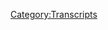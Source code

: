 {{DEFAULTSORT:
    #_TRANSCRIPT_0902:February 21, 2024
}}{{Transcript
    | title         = [[902: February 21, 2024]]
    | caption       = [https://knowledgefight.libsyn.com/902-february-21-2024 Listen to this episode on Libsyn]
    | episodeNumber = [[902: February 21, 2024|902]]
    | length        = 01:16:22
}}

{{MessageBox
    | header     = Warning: Bot Generated Content
    | text       = This transcript was automatically generated by transcription software and likely contains many mistakes and misattributions. Please check the audio for definitive quotes, attribution, and context.
    | image      = N3yvass4myg91.webp
    | imagewidth = 50px
    | id         = warning
}}

{{TranscriptBlock
    | name      = Unknown Speaker
    | timestamp = 00:00:00.000
    | text      = N-N-N-N-N-N-N-Knowledge Fight
}}

{{TranscriptBlock
    | name      = Unknown Speaker
    | timestamp = 00:00:12.960
    | text      = Dan and Jordan, I am sweating.
}}

{{TranscriptBlock
    | name      = Unknown Speaker
    | timestamp = 00:00:19.600
    | text      = Knowledgefight.com, it's time to pray.
}}

{{TranscriptBlock
    | name      = Unknown Speaker
    | timestamp = 00:00:21.399
    | text      = I have great respect for Knowledgefight.
}}

{{TranscriptBlock
    | name      = Unknown Speaker
    | timestamp = 00:00:25.199
    | text      = I'm sick of them posing as if they're the good guys saying we are the bad guys.
}}

{{TranscriptBlock
    | name      = Unknown Speaker
    | timestamp = 00:00:29.359
    | text      = Knowledgefight.
}}

{{TranscriptBlock
    | name      = Unknown Speaker
    | timestamp = 00:00:30.359
    | text      = Dan and Jordan, Knowledgefight.
}}

{{TranscriptBlock
    | name      = Unknown Speaker
    | timestamp = 00:00:34.820
    | text      = I need...I need money.
}}

{{TranscriptBlock
    | name      = Unknown Speaker
    | timestamp = 00:00:39.200
    | text      = Andy and Candace, Andy and Candace.
}}

{{TranscriptBlock
    | name      = Unknown Speaker
    | timestamp = 00:00:42.439
    | text      = Stop it!
}}

{{TranscriptBlock
    | name      = Unknown Speaker
    | timestamp = 00:00:43.439
    | text      = Andy and Candace.
}}

{{TranscriptBlock
    | name      = Unknown Speaker
    | timestamp = 00:00:44.439
    | text      = Andy and Candace, Andy and Candace, Andy and Candace, Andy and Candace, Andy and Candace,
}}

{{TranscriptBlock
    | name      = Unknown Speaker
    | timestamp = 00:00:45.600
    | text      = Andy and Candace, it's time to pray.
}}

{{TranscriptBlock
    | name      = Unknown Speaker
    | timestamp = 00:00:46.600
    | text      = Andy and Candace, you're on the air.
}}

{{TranscriptBlock
    | name      = Unknown Speaker
    | timestamp = 00:00:48.640
    | text      = Thanks for holding us.
}}

{{TranscriptBlock
    | name      = Unknown Speaker
    | timestamp = 00:00:49.780
    | text      = Hello Alex, I'm a 16th caller, I'm a huge fan.
}}

{{TranscriptBlock
    | name      = Unknown Speaker
    | timestamp = 00:00:51.280
    | text      = I love your work.
}}

{{TranscriptBlock
    | name      = Unknown Speaker
    | timestamp = 00:00:53.560
    | text      = Knowledgefight.com.
}}

{{TranscriptBlock
    | name      = Unknown Speaker
    | timestamp = 00:00:54.859
    | text      = I love you.
}}

{{TranscriptBlock
    | name      = Unknown Speaker
    | timestamp = 00:00:56.560
    | text      = I love you.
}}

{{TranscriptBlock
    | name      = Unknown Speaker
    | timestamp = 00:00:57.560
    | text      = Hey, everybody!
}}

{{TranscriptBlock
    | name      = Unknown Speaker
    | timestamp = 00:00:58.560
    | text      = Welcome back to Knowledge Friday.
}}

{{TranscriptBlock
    | name      = Unknown Speaker
    | timestamp = 00:00:59.560
    | text      = I'm Dan.
}}

{{TranscriptBlock
    | name      = Unknown Speaker
    | timestamp = 00:01:00.560
    | text      = I'm Jordan.
}}

{{TranscriptBlock
    | name      = Unknown Speaker
    | timestamp = 00:01:01.560
    | text      = We're a couple dudes.
}}

{{TranscriptBlock
    | name      = Unknown Speaker
    | timestamp = 00:01:02.560
    | text      = I'd like to sit around, worship at the altar of Selene, and talk a little bit about Alex
}}

{{TranscriptBlock
    | name      = Unknown Speaker
    | timestamp = 00:01:05.959
    | text      = Jones.
}}

{{TranscriptBlock
    | name      = Unknown Speaker
    | timestamp = 00:01:06.959
    | text      = Oh, indeed we are.
}}

{{TranscriptBlock
    | name      = Unknown Speaker
    | timestamp = 00:01:07.959
    | text      = Dan.
}}

{{TranscriptBlock
    | name      = Unknown Speaker
    | timestamp = 00:01:08.959
    | text      = Jordan.
}}

{{TranscriptBlock
    | name      = Unknown Speaker
    | timestamp = 00:01:09.959
    | text      = Dan.
}}

{{TranscriptBlock
    | name      = Unknown Speaker
    | timestamp = 00:01:10.959
    | text      = Jordan.
}}

{{TranscriptBlock
    | name      = Unknown Speaker
    | timestamp = 00:01:11.959
    | text      = I have a quick question for you today.
}}

{{TranscriptBlock
    | name      = Unknown Speaker
    | timestamp = 00:01:12.959
    | text      = What's up?
}}

{{TranscriptBlock
    | name      = Unknown Speaker
    | timestamp = 00:01:13.959
    | text      = What's your bright spot today?
}}

{{TranscriptBlock
    | name      = Unknown Speaker
    | timestamp = 00:01:14.959
    | text      = My bright spot today, Jordan, is, man, you know, there's instances where you record an
}}

{{TranscriptBlock
    | name      = Unknown Speaker
    | timestamp = 00:01:17.480
    | text      = episode and you say something and then it's immediately like, oh, I think you were right.
}}

{{TranscriptBlock
    | name      = Unknown Speaker
    | timestamp = 00:01:22.480
    | text      = And we recorded that, our last episode, I said that Alex must be selling off his shit
}}

{{TranscriptBlock
    | name      = Unknown Speaker
    | timestamp = 00:01:27.000
    | text      = because if he was at a gym, there's no reason for that, and then news broke that the creditors
}}

{{TranscriptBlock
    | name      = Unknown Speaker
    | timestamp = 00:01:32.799
    | text      = have voted for liquidation in Alex's bankruptcy hearing.
}}

{{TranscriptBlock
    | name      = Unknown Speaker
    | timestamp = 00:01:37.400
    | text      = So it looks like he's going to be selling off all his shit.
}}

{{TranscriptBlock
    | name      = Unknown Speaker
    | timestamp = 00:01:40.799
    | text      = That's exciting.
}}

{{TranscriptBlock
    | name      = Unknown Speaker
    | timestamp = 00:01:41.799
    | text      = It is.
}}

{{TranscriptBlock
    | name      = Unknown Speaker
    | timestamp = 00:01:42.799
    | text      = That is exciting.
}}

{{TranscriptBlock
    | name      = Unknown Speaker
    | timestamp = 00:01:43.799
    | text      = It is, because, I mean, there's a whole bunch of elements to this, and we won't know until
}}

{{TranscriptBlock
    | name      = Unknown Speaker
    | timestamp = 00:01:47.439
    | text      = the hearing in March, apparently, about the decision on this.
}}

{{TranscriptBlock
    | name      = Unknown Speaker
    | timestamp = 00:01:50.439
    | text      = It's so annoying how many fucking hearings there are, but blah, blah, blah.
}}

{{TranscriptBlock
    | name      = Unknown Speaker
    | timestamp = 00:01:53.719
    | text      = Yeah, that is obnoxious.
}}

{{TranscriptBlock
    | name      = Unknown Speaker
    | timestamp = 00:01:54.719
    | text      = It is what it is.
}}

{{TranscriptBlock
    | name      = Unknown Speaker
    | timestamp = 00:01:56.959
    | text      = But the thing that's really fun about this is obviously a lot of the studio is assets
}}

{{TranscriptBlock
    | name      = Unknown Speaker
    | timestamp = 00:02:02.680
    | text      = that'll be liquidated.
}}

{{TranscriptBlock
    | name      = Unknown Speaker
    | timestamp = 00:02:03.680
    | text      = Totally.
}}

{{TranscriptBlock
    | name      = Unknown Speaker
    | timestamp = 00:02:04.680
    | text      = But also infowars.com is a tangible asset that Alex has.
}}

{{TranscriptBlock
    | name      = Unknown Speaker
    | timestamp = 00:02:08.039
    | text      = I was kind of thinking that, too.
}}

{{TranscriptBlock
    | name      = Unknown Speaker
    | timestamp = 00:02:09.319
    | text      = And so if you're liquidating all of this stuff, the URL might be up for sale.
}}

{{TranscriptBlock
    | name      = Unknown Speaker
    | timestamp = 00:02:14.039
    | text      = I mean...
}}

{{TranscriptBlock
    | name      = Unknown Speaker
    | timestamp = 00:02:15.039
    | text      = I might have to...
}}

{{TranscriptBlock
    | name      = Unknown Speaker
    | timestamp = 00:02:16.039
    | text      = I gotta try and get infowars.com.
}}

{{TranscriptBlock
    | name      = Unknown Speaker
    | timestamp = 00:02:17.039
    | text      = I mean, honestly, I think there is a part of me that says, can we have the name Infowars?
}}

{{TranscriptBlock
    | name      = Unknown Speaker
    | timestamp = 00:02:23.879
    | text      = Can we be Infowars?
}}

{{TranscriptBlock
    | name      = Unknown Speaker
    | timestamp = 00:02:24.879
    | text      = I feel like we should be able to take it.
}}

{{TranscriptBlock
    | name      = Unknown Speaker
    | timestamp = 00:02:27.520
    | text      = I think we should get it.
}}

{{TranscriptBlock
    | name      = Unknown Speaker
    | timestamp = 00:02:28.520
    | text      = And that's why my question was, who is doing the liquidating?
}}

{{TranscriptBlock
    | name      = Unknown Speaker
    | timestamp = 00:02:31.580
    | text      = Who sells what to whom?
}}

{{TranscriptBlock
    | name      = Unknown Speaker
    | timestamp = 00:02:33.039
    | text      = I'm not sure.
}}

{{TranscriptBlock
    | name      = Unknown Speaker
    | timestamp = 00:02:34.039
    | text      = Right?
}}

{{TranscriptBlock
    | name      = Unknown Speaker
    | timestamp = 00:02:35.039
    | text      = I wonder if we could get a petition.gov thing going on, see if we could be granted infowars.com.
}}

{{TranscriptBlock
    | name      = Unknown Speaker
    | timestamp = 00:02:42.960
    | text      = I assume it would be valued higher than the thing that we definitely can't get, which
}}

{{TranscriptBlock
    | name      = Unknown Speaker
    | timestamp = 00:02:48.800
    | text      = is the desk.
}}

{{TranscriptBlock
    | name      = Unknown Speaker
    | timestamp = 00:02:49.800
    | text      = Yeah, yeah, yeah.
}}

{{TranscriptBlock
    | name      = Unknown Speaker
    | timestamp = 00:02:50.800
    | text      = The desk is like $45,000.
}}

{{TranscriptBlock
    | name      = Unknown Speaker
    | timestamp = 00:02:51.800
    | text      = Jesus Christ!
}}

{{TranscriptBlock
    | name      = Unknown Speaker
    | timestamp = 00:02:52.800
    | text      = Yeah, in his declaration of assets.
}}

{{TranscriptBlock
    | name      = Unknown Speaker
    | timestamp = 00:02:56.199
    | text      = So yeah, we're not gonna get that.
}}

{{TranscriptBlock
    | name      = Unknown Speaker
    | timestamp = 00:02:58.240
    | text      = But yeah, I feel like if there's one thing that would be great is if somehow magically
}}

{{TranscriptBlock
    | name      = Unknown Speaker
    | timestamp = 00:03:04.360
    | text      = we get bestowed infowars.com.
}}

{{TranscriptBlock
    | name      = Unknown Speaker
    | timestamp = 00:03:06.599
    | text      = I mean, I'm not saying...
}}

{{TranscriptBlock
    | name      = Unknown Speaker
    | timestamp = 00:03:09.039
    | text      = Here's what I would say narratively.
}}

{{TranscriptBlock
    | name      = Unknown Speaker
    | timestamp = 00:03:10.759
    | text      = I'll take Prison Planet, that'd be fine.
}}

{{TranscriptBlock
    | name      = Unknown Speaker
    | timestamp = 00:03:14.919
    | text      = Narratively speaking, because I'm not trying to influence anybody's behavior, it's none
}}

{{TranscriptBlock
    | name      = Unknown Speaker
    | timestamp = 00:03:18.319
    | text      = of my business, right?
}}

{{TranscriptBlock
    | name      = Unknown Speaker
    | timestamp = 00:03:19.740
    | text      = But narratively speaking, if the Sandy Hook families are in control over what can be sold,
}}

{{TranscriptBlock
    | name      = Unknown Speaker
    | timestamp = 00:03:27.400
    | text      = you know, have some influence over what can be given to whom and sold for what, you know,
}}

{{TranscriptBlock
    | name      = Unknown Speaker
    | timestamp = 00:03:33.199
    | text      = giving us as like a symbolic $1 infowars.com thing would be the fucking narrative move.
}}

{{TranscriptBlock
    | name      = Unknown Speaker
    | timestamp = 00:03:40.360
    | text      = It would be fun, but also...
}}

{{TranscriptBlock
    | name      = Unknown Speaker
    | timestamp = 00:03:41.360
    | text      = It would be fun!
}}

{{TranscriptBlock
    | name      = Unknown Speaker
    | timestamp = 00:03:42.360
    | text      = It would be so like, you know...
}}

{{TranscriptBlock
    | name      = Unknown Speaker
    | timestamp = 00:03:44.400
    | text      = But to move back a tiny bit on this, you know, there is the reality that maybe it could be
}}

{{TranscriptBlock
    | name      = Unknown Speaker
    | timestamp = 00:03:48.599
    | text      = sold for a ton of money and that it would go to the family, so maybe we should just
}}

{{TranscriptBlock
    | name      = Unknown Speaker
    | timestamp = 00:03:52.840
    | text      = let that be.
}}

{{TranscriptBlock
    | name      = Unknown Speaker
    | timestamp = 00:03:53.840
    | text      = Not trying to influence any behavior, only writing the story.
}}

{{TranscriptBlock
    | name      = Unknown Speaker
    | timestamp = 00:03:56.199
    | text      = In a screenplay, it's a fantastic sort of end, third act beat.
}}

{{TranscriptBlock
    | name      = Unknown Speaker
    | timestamp = 00:04:01.099
    | text      = That's the way you do it.
}}

{{TranscriptBlock
    | name      = Unknown Speaker
    | timestamp = 00:04:02.099
    | text      = Yeah, totally, totally.
}}

{{TranscriptBlock
    | name      = Unknown Speaker
    | timestamp = 00:04:03.099
    | text      = B.O., what's your bright spot?
}}

{{TranscriptBlock
    | name      = Unknown Speaker
    | timestamp = 00:04:04.560
    | text      = My bright spot is, well, my bright spot is not this, but there is a live action Avatar
}}

{{TranscriptBlock
    | name      = Unknown Speaker
    | timestamp = 00:04:11.360
    | text      = The Last Airbender.
}}

{{TranscriptBlock
    | name      = Unknown Speaker
    | timestamp = 00:04:12.360
    | text      = I've seen commercials.
}}

{{TranscriptBlock
    | name      = Unknown Speaker
    | timestamp = 00:04:13.360
    | text      = That just came out for Netflix.
}}

{{TranscriptBlock
    | name      = Unknown Speaker
    | timestamp = 00:04:15.120
    | text      = And I...
}}

{{TranscriptBlock
    | name      = Unknown Speaker
    | timestamp = 00:04:16.120
    | text      = I get the sense that it's not good.
}}

{{TranscriptBlock
    | name      = Unknown Speaker
    | timestamp = 00:04:17.120
    | text      = Well, I mean, here's the...
}}

{{TranscriptBlock
    | name      = Unknown Speaker
    | timestamp = 00:04:19.600
    | text      = It is what it is.
}}

{{TranscriptBlock
    | name      = Unknown Speaker
    | timestamp = 00:04:21.560
    | text      = When I watched the other stuff, I was younger.
}}

{{TranscriptBlock
    | name      = Unknown Speaker
    | timestamp = 00:04:24.000
    | text      = It was for younger people.
}}

{{TranscriptBlock
    | name      = Unknown Speaker
    | timestamp = 00:04:25.560
    | text      = Now I'm an old man.
}}

{{TranscriptBlock
    | name      = Unknown Speaker
    | timestamp = 00:04:26.560
    | text      = It's not for me.
}}

{{TranscriptBlock
    | name      = Unknown Speaker
    | timestamp = 00:04:27.560
    | text      = It's not for old men.
}}

{{TranscriptBlock
    | name      = Unknown Speaker
    | timestamp = 00:04:29.759
    | text      = But I will say that there's...
}}

{{TranscriptBlock
    | name      = Unknown Speaker
    | timestamp = 00:04:30.759
    | text      = No Avatar for old men.
}}

{{TranscriptBlock
    | name      = Unknown Speaker
    | timestamp = 00:04:32.120
    | text      = There's one huge problem with it, and it has nothing to do with anybody, and nothing that
}}

{{TranscriptBlock
    | name      = Unknown Speaker
    | timestamp = 00:04:36.339
    | text      = anybody could ever have done about it.
}}

{{TranscriptBlock
    | name      = Unknown Speaker
    | timestamp = 00:04:38.519
    | text      = And that is that Mako died during...
}}

{{TranscriptBlock
    | name      = Unknown Speaker
    | timestamp = 00:04:42.319
    | text      = Near the end of the third season of the original cartoon.
}}

{{TranscriptBlock
    | name      = Unknown Speaker
    | timestamp = 00:04:45.160
    | text      = Mako shark wrapping?
}}

{{TranscriptBlock
    | name      = Unknown Speaker
    | timestamp = 00:04:46.160
    | text      = No, if only.
}}

{{TranscriptBlock
    | name      = Unknown Speaker
    | timestamp = 00:04:47.959
    | text      = Mako was the guy who played General Iroh, but Mako is fucking awesome.
}}

{{TranscriptBlock
    | name      = Unknown Speaker
    | timestamp = 00:04:52.959
    | text      = Mako was...
}}

{{TranscriptBlock
    | name      = Unknown Speaker
    | timestamp = 00:04:54.160
    | text      = He was in one of the original...
}}

{{TranscriptBlock
    | name      = Unknown Speaker
    | timestamp = 00:04:55.560
    | text      = So he's an actor, not a character.
}}

{{TranscriptBlock
    | name      = Unknown Speaker
    | timestamp = 00:04:56.560
    | text      = Yeah, yeah, yeah.
}}

{{TranscriptBlock
    | name      = Unknown Speaker
    | timestamp = 00:04:57.560
    | text      = He was in one of the Conan movies.
}}

{{TranscriptBlock
    | name      = Unknown Speaker
    | timestamp = 00:04:59.040
    | text      = He was one of the... I believe he was a wizard for Conan the Barbarian with Arnold.
}}

{{TranscriptBlock
    | name      = Unknown Speaker
    | timestamp = 00:05:04.519
    | text      = He was in Sidekicks, starring Chuck Norris and River Phoenix Classic.
}}

{{TranscriptBlock
    | name      = Unknown Speaker
    | timestamp = 00:05:11.720
    | text      = And he just had this voice that could contain so much of that gravelly gruff, but also loving,
}}

{{TranscriptBlock
    | name      = Unknown Speaker
    | timestamp = 00:05:19.439
    | text      = and he was just amazing.
}}

{{TranscriptBlock
    | name      = Unknown Speaker
    | timestamp = 00:05:21.899
    | text      = And he was given...
}}

{{TranscriptBlock
    | name      = Unknown Speaker
    | timestamp = 00:05:23.360
    | text      = My bright spot is that when he died, it was right after he had recorded this kind of send-off
}}

{{TranscriptBlock
    | name      = Unknown Speaker
    | timestamp = 00:05:31.639
    | text      = for his own character.
}}

{{TranscriptBlock
    | name      = Unknown Speaker
    | timestamp = 00:05:33.279
    | text      = And so when they aired that episode, he was already dead, and you could almost hear him
}}

{{TranscriptBlock
    | name      = Unknown Speaker
    | timestamp = 00:05:38.420
    | text      = eulogizing himself in a song for his...
}}

{{TranscriptBlock
    | name      = Unknown Speaker
    | timestamp = 00:05:41.680
    | text      = And it is truly one of life's weird, beautiful moments.
}}

{{TranscriptBlock
    | name      = Unknown Speaker
    | timestamp = 00:05:46.680
    | text      = Is this in the show, the new one?
}}

{{TranscriptBlock
    | name      = Unknown Speaker
    | timestamp = 00:05:48.360
    | text      = Yes.
}}

{{TranscriptBlock
    | name      = Unknown Speaker
    | timestamp = 00:05:49.360
    | text      = Not in the...
}}

{{TranscriptBlock
    | name      = Unknown Speaker
    | timestamp = 00:05:50.360
    | text      = No, no, no.
}}

{{TranscriptBlock
    | name      = Unknown Speaker
    | timestamp = 00:05:51.360
    | text      = This is in the cartoon from 20 years ago.
}}

{{TranscriptBlock
    | name      = Unknown Speaker
    | timestamp = 00:05:52.360
    | text      = He's been dead for a long time.
}}

{{TranscriptBlock
    | name      = Unknown Speaker
    | timestamp = 00:05:53.360
    | text      = I didn't know if maybe they put it into the show somehow, though.
}}

{{TranscriptBlock
    | name      = Unknown Speaker
    | timestamp = 00:05:55.839
    | text      = They put a little bit of the melody to the song, but the problem is Mako was so good
}}

{{TranscriptBlock
    | name      = Unknown Speaker
    | timestamp = 00:06:02.060
    | text      = and so clear and so perfect as the character that you just can't ever make the show without
}}

{{TranscriptBlock
    | name      = Unknown Speaker
    | timestamp = 00:06:06.879
    | text      = him.
}}

{{TranscriptBlock
    | name      = Unknown Speaker
    | timestamp = 00:06:07.879
    | text      = And it sucks, but he's a genius.
}}

{{TranscriptBlock
    | name      = Unknown Speaker
    | timestamp = 00:06:10.600
    | text      = But overall, better than Shyamalan?
}}

{{TranscriptBlock
    | name      = Unknown Speaker
    | timestamp = 00:06:12.920
    | text      = It's better than Shyamalan, yeah.
}}

{{TranscriptBlock
    | name      = Unknown Speaker
    | timestamp = 00:06:14.839
    | text      = But I mean, it'd be hard to be worse than Shyamalan.
}}

{{TranscriptBlock
    | name      = Unknown Speaker
    | timestamp = 00:06:17.360
    | text      = That's what I've heard.
}}

{{TranscriptBlock
    | name      = Unknown Speaker
    | timestamp = 00:06:18.360
    | text      = I've not seen any of it.
}}

{{TranscriptBlock
    | name      = Unknown Speaker
    | timestamp = 00:06:19.360
    | text      = I've never even seen the original.
}}

{{TranscriptBlock
    | name      = Unknown Speaker
    | timestamp = 00:06:20.360
    | text      = So I have no skin in the game here, but yeah, I've heard that one's bad.
}}

{{TranscriptBlock
    | name      = Unknown Speaker
    | timestamp = 00:06:24.839
    | text      = Yeah, no, I think the main difference really is just that the original had an interest
}}

{{TranscriptBlock
    | name      = Unknown Speaker
    | timestamp = 00:06:30.680
    | text      = in Eastern philosophy, and this one has none.
}}

{{TranscriptBlock
    | name      = Unknown Speaker
    | timestamp = 00:06:33.839
    | text      = No interest in it.
}}

{{TranscriptBlock
    | name      = Unknown Speaker
    | timestamp = 00:06:34.839
    | text      = Yeah.
}}

{{TranscriptBlock
    | name      = Unknown Speaker
    | timestamp = 00:06:35.839
    | text      = Mm-hmm.
}}

{{TranscriptBlock
    | name      = Unknown Speaker
    | timestamp = 00:06:36.839
    | text      = Well, that's unfortunate.
}}

{{TranscriptBlock
    | name      = Unknown Speaker
    | timestamp = 00:06:37.839
    | text      = Eh, it happens.
}}

{{TranscriptBlock
    | name      = Unknown Speaker
    | timestamp = 00:06:38.839
    | text      = But hey, enjoy.
}}

{{TranscriptBlock
    | name      = Unknown Speaker
    | timestamp = 00:06:39.839
    | text      = Yeah.
}}

{{TranscriptBlock
    | name      = Unknown Speaker
    | timestamp = 00:06:40.839
    | text      = So, Jordan, today we have an episode to go over.
}}

{{TranscriptBlock
    | name      = Unknown Speaker
    | timestamp = 00:06:41.839
    | text      = Uh-huh.
}}

{{TranscriptBlock
    | name      = Unknown Speaker
    | timestamp = 00:06:42.839
    | text      = We're going to be talking about the 21st.
}}

{{TranscriptBlock
    | name      = Unknown Speaker
    | timestamp = 00:06:44.279
    | text      = Interesting.
}}

{{TranscriptBlock
    | name      = Unknown Speaker
    | timestamp = 00:06:45.279
    | text      = And that is Wednesday's show, because Alex, the news broke on Tuesday that he's getting
}}

{{TranscriptBlock
    | name      = Unknown Speaker
    | timestamp = 00:06:51.360
    | text      = a problem.
}}

{{TranscriptBlock
    | name      = Unknown Speaker
    | timestamp = 00:06:52.360
    | text      = Right.
}}

{{TranscriptBlock
    | name      = Unknown Speaker
    | timestamp = 00:06:53.360
    | text      = He's going to have to liquidate everything.
}}

{{TranscriptBlock
    | name      = Unknown Speaker
    | timestamp = 00:06:54.360
    | text      = He's going to have to sell everything, yeah.
}}

{{TranscriptBlock
    | name      = Unknown Speaker
    | timestamp = 00:06:55.360
    | text      = And that's bad news for him.
}}

{{TranscriptBlock
    | name      = Unknown Speaker
    | timestamp = 00:06:56.360
    | text      = It's pretty bad.
}}

{{TranscriptBlock
    | name      = Unknown Speaker
    | timestamp = 00:06:57.360
    | text      = Sure.
}}

{{TranscriptBlock
    | name      = Unknown Speaker
    | timestamp = 00:06:58.360
    | text      = And so I wanted to get a sense of the next day, see how things were going, check in on
}}

{{TranscriptBlock
    | name      = Unknown Speaker
    | timestamp = 00:07:01.800
    | text      = Alex, see if he's having a breakdown of any kind, and we'll cover that here today.
}}

{{TranscriptBlock
    | name      = Unknown Speaker
    | timestamp = 00:07:06.639
    | text      = But before we do, let's say hello to some new wonks.
}}

{{TranscriptBlock
    | name      = Unknown Speaker
    | timestamp = 00:07:08.759
    | text      = Oh, that's a great idea.
}}

{{TranscriptBlock
    | name      = Unknown Speaker
    | timestamp = 00:07:09.759
    | text      = So first, it's Ziggy.
}}

{{TranscriptBlock
    | name      = Unknown Speaker
    | timestamp = 00:07:11.319
    | text      = Oh, wait.
}}

{{TranscriptBlock
    | name      = Unknown Speaker
    | timestamp = 00:07:12.319
    | text      = Hi, Ziggy.
}}

{{TranscriptBlock
    | name      = Unknown Speaker
    | timestamp = 00:07:13.319
    | text      = It's Carrot.
}}

{{TranscriptBlock
    | name      = Unknown Speaker
    | timestamp = 00:07:14.319
    | text      = You're one of my new brain worms.
}}

{{TranscriptBlock
    | name      = Unknown Speaker
    | timestamp = 00:07:15.319
    | text      = The old ones died of starvation.
}}

{{TranscriptBlock
    | name      = Unknown Speaker
    | timestamp = 00:07:16.920
    | text      = Thank you so much.
}}

{{TranscriptBlock
    | name      = Unknown Speaker
    | timestamp = 00:07:17.920
    | text      = You're now a policy wonk.
}}

{{TranscriptBlock
    | name      = Unknown Speaker
    | timestamp = 00:07:18.920
    | text      = I'm a policy wonk.
}}

{{TranscriptBlock
    | name      = Unknown Speaker
    | timestamp = 00:07:19.920
    | text      = Thank you very much.
}}

{{TranscriptBlock
    | name      = Unknown Speaker
    | timestamp = 00:07:20.920
    | text      = Thank you.
}}

{{TranscriptBlock
    | name      = Unknown Speaker
    | timestamp = 00:07:21.920
    | text      = Next, my partner's name is also Devin.
}}

{{TranscriptBlock
    | name      = Unknown Speaker
    | timestamp = 00:07:22.920
    | text      = She's also an art teacher and was also raised by two moms.
}}

{{TranscriptBlock
    | name      = Unknown Speaker
    | timestamp = 00:07:25.079
    | text      = Is it possible that your wife has a secret Baltimore boyfriend slash my girlfriend has
}}

{{TranscriptBlock
    | name      = Unknown Speaker
    | timestamp = 00:07:29.100
    | text      = a secret Chicago husband?
}}

{{TranscriptBlock
    | name      = Unknown Speaker
    | timestamp = 00:07:30.519
    | text      = Thank you so much.
}}

{{TranscriptBlock
    | name      = Unknown Speaker
    | timestamp = 00:07:31.519
    | text      = You're now a policy wonk.
}}

{{TranscriptBlock
    | name      = Unknown Speaker
    | timestamp = 00:07:32.519
    | text      = I'm a policy wonk.
}}

{{TranscriptBlock
    | name      = Unknown Speaker
    | timestamp = 00:07:33.519
    | text      = Thank you very much.
}}

{{TranscriptBlock
    | name      = Unknown Speaker
    | timestamp = 00:07:34.519
    | text      = That's a shocking series of similarities.
}}

{{TranscriptBlock
    | name      = Unknown Speaker
    | timestamp = 00:07:37.079
    | text      = Yeah.
}}

{{TranscriptBlock
    | name      = Unknown Speaker
    | timestamp = 00:07:38.079
    | text      = Coincidence?
}}

{{TranscriptBlock
    | name      = Unknown Speaker
    | timestamp = 00:07:39.079
    | text      = Yeah.
}}

{{TranscriptBlock
    | name      = Unknown Speaker
    | timestamp = 00:07:40.079
    | text      = I always love a good secret family.
}}

{{TranscriptBlock
    | name      = Unknown Speaker
    | timestamp = 00:07:41.560
    | text      = Sure.
}}

{{TranscriptBlock
    | name      = Unknown Speaker
    | timestamp = 00:07:42.560
    | text      = I would have loved to find out.
}}

{{TranscriptBlock
    | name      = Unknown Speaker
    | timestamp = 00:07:43.560
    | text      = My husband's apparently in Baltimore.
}}

{{TranscriptBlock
    | name      = Unknown Speaker
    | timestamp = 00:07:44.560
    | text      = Yeah.
}}

{{TranscriptBlock
    | name      = Unknown Speaker
    | timestamp = 00:07:45.560
    | text      = We'll find out.
}}

{{TranscriptBlock
    | name      = Unknown Speaker
    | timestamp = 00:07:46.560
    | text      = Yeah.
}}

{{TranscriptBlock
    | name      = Unknown Speaker
    | timestamp = 00:07:47.560
    | text      = Yeah.
}}

{{TranscriptBlock
    | name      = Unknown Speaker
    | timestamp = 00:07:48.560
    | text      = So next, Giraffe.
}}

{{TranscriptBlock
    | name      = Unknown Speaker
    | timestamp = 00:07:49.560
    | text      = Stop goofing off and get back to work.
}}

{{TranscriptBlock
    | name      = Unknown Speaker
    | timestamp = 00:07:50.560
    | text      = Thank you so much.
}}

{{TranscriptBlock
    | name      = Unknown Speaker
    | timestamp = 00:07:51.560
    | text      = You're now a policy wonk.
}}

{{TranscriptBlock
    | name      = Unknown Speaker
    | timestamp = 00:07:52.560
    | text      = I'm a policy wonk.
}}

{{TranscriptBlock
    | name      = Unknown Speaker
    | timestamp = 00:07:53.560
    | text      = Thank you very much.
}}

{{TranscriptBlock
    | name      = Unknown Speaker
    | timestamp = 00:07:54.560
    | text      = Thank you.
}}

{{TranscriptBlock
    | name      = Unknown Speaker
    | timestamp = 00:07:55.560
    | text      = Next, my partner got me listening to this podcast and now we mostly communicate and
}}

{{TranscriptBlock
    | name      = Unknown Speaker
    | timestamp = 00:07:56.560
    | text      = Alex Jones drops.
}}

{{TranscriptBlock
    | name      = Unknown Speaker
    | timestamp = 00:07:57.560
    | text      = Annie in Kansas.
}}

{{TranscriptBlock
    | name      = Unknown Speaker
    | timestamp = 00:07:58.560
    | text      = I love you.
}}

{{TranscriptBlock
    | name      = Unknown Speaker
    | timestamp = 00:07:59.560
    | text      = Thank you so much.
}}

{{TranscriptBlock
    | name      = Unknown Speaker
    | timestamp = 00:08:00.560
    | text      = You're now a policy wonk.
}}

{{TranscriptBlock
    | name      = Unknown Speaker
    | timestamp = 00:08:01.560
    | text      = I'm a policy wonk.
}}

{{TranscriptBlock
    | name      = Unknown Speaker
    | timestamp = 00:08:02.560
    | text      = Thank you very much.
}}

{{TranscriptBlock
    | name      = Unknown Speaker
    | timestamp = 00:08:03.560
    | text      = And Jack from I used to be Steve Quayle's mailman.
}}

{{TranscriptBlock
    | name      = Unknown Speaker
    | timestamp = 00:08:05.680
    | text      = Thank you so much.
}}

{{TranscriptBlock
    | name      = Unknown Speaker
    | timestamp = 00:08:06.680
    | text      = You are now a policy wonk.
}}

{{TranscriptBlock
    | name      = Unknown Speaker
    | timestamp = 00:08:07.680
    | text      = I'm a policy wonk.
}}

{{TranscriptBlock
    | name      = Unknown Speaker
    | timestamp = 00:08:08.680
    | text      = Thank you very much.
}}

{{TranscriptBlock
    | name      = Unknown Speaker
    | timestamp = 00:08:09.680
    | text      = Thank you.
}}

{{TranscriptBlock
    | name      = Unknown Speaker
    | timestamp = 00:08:10.680
    | text      = And we have technocratic in the mix, Jordan.
}}

{{TranscriptBlock
    | name      = Unknown Speaker
    | timestamp = 00:08:11.680
    | text      = Oh no, please don't dig me out of my bunker and eat my ass.
}}

{{TranscriptBlock
    | name      = Unknown Speaker
    | timestamp = 00:08:14.680
    | text      = That's definitely not a great Friday night for me.
}}

{{TranscriptBlock
    | name      = Unknown Speaker
    | timestamp = 00:08:17.399
    | text      = Parentheses read sarcastically.
}}

{{TranscriptBlock
    | name      = Unknown Speaker
    | timestamp = 00:08:18.720
    | text      = I did a little, but maybe not enough.
}}

{{TranscriptBlock
    | name      = Unknown Speaker
    | timestamp = 00:08:20.399
    | text      = Thank you so much.
}}

{{TranscriptBlock
    | name      = Unknown Speaker
    | timestamp = 00:08:21.399
    | text      = You're now a technocrat.
}}

{{TranscriptBlock
    | name      = Unknown Speaker
    | timestamp = 00:08:22.399
    | text      = I'm a policy wonk.
}}

{{TranscriptBlock
    | name      = Unknown Speaker
    | timestamp = 00:08:23.399
    | text      = I have risen above my enemies.
}}

{{TranscriptBlock
    | name      = Unknown Speaker
    | timestamp = 00:08:26.319
    | text      = I might quit tomorrow, actually.
}}

{{TranscriptBlock
    | name      = Unknown Speaker
    | timestamp = 00:08:27.639
    | text      = I'm just going to take a little break down.
}}

{{TranscriptBlock
    | name      = Unknown Speaker
    | timestamp = 00:08:30.480
    | text      = A little breaky for me.
}}

{{TranscriptBlock
    | name      = Unknown Speaker
    | timestamp = 00:08:34.240
    | text      = And then we're going to come back and I'm going to start the show over, but I'm the
}}

{{TranscriptBlock
    | name      = Unknown Speaker
    | timestamp = 00:08:40.080
    | text      = devil.
}}

{{TranscriptBlock
    | name      = Unknown Speaker
    | timestamp = 00:08:41.080
    | text      = I'm the devil.
}}

{{TranscriptBlock
    | name      = Unknown Speaker
    | timestamp = 00:08:42.080
    | text      = I'm the devil.
}}

{{TranscriptBlock
    | name      = Unknown Speaker
    | timestamp = 00:08:43.080
    | text      = I'm the devil.
}}

{{TranscriptBlock
    | name      = Unknown Speaker
    | timestamp = 00:08:44.080
    | text      = Fuck you.
}}

{{TranscriptBlock
    | name      = Unknown Speaker
    | timestamp = 00:08:45.080
    | text      = Fuck you.
}}

{{TranscriptBlock
    | name      = Unknown Speaker
    | timestamp = 00:08:46.080
    | text      = I got plenty of words for you, but at the end of the day, fuck you and your new world
}}

{{TranscriptBlock
    | name      = Unknown Speaker
    | timestamp = 00:08:50.039
    | text      = order and fuck the horse you rode in on and all your shit.
}}

{{TranscriptBlock
    | name      = Unknown Speaker
    | timestamp = 00:08:54.679
    | text      = Maybe today should be my last broadcast.
}}

{{TranscriptBlock
    | name      = Unknown Speaker
    | timestamp = 00:08:56.840
    | text      = Maybe I'll just be gone a month, maybe five years.
}}

{{TranscriptBlock
    | name      = Unknown Speaker
    | timestamp = 00:09:00.200
    | text      = Maybe I'll walk out of here tomorrow and you never see me again.
}}

{{TranscriptBlock
    | name      = Unknown Speaker
    | timestamp = 00:09:04.240
    | text      = That's really what I want to do.
}}

{{TranscriptBlock
    | name      = Unknown Speaker
    | timestamp = 00:09:06.320
    | text      = I never want to come back here again.
}}

{{TranscriptBlock
    | name      = Unknown Speaker
    | timestamp = 00:09:07.879
    | text      = I apologize to the crew and the listeners yesterday that I was legitimately having breakdowns
}}

{{TranscriptBlock
    | name      = Unknown Speaker
    | timestamp = 00:09:13.639
    | text      = on here.
}}

{{TranscriptBlock
    | name      = Unknown Speaker
    | timestamp = 00:09:14.639
    | text      = I'll be better tomorrow.
}}

{{TranscriptBlock
    | name      = Unknown Speaker
    | timestamp = 00:09:16.440
    | text      = Nah.
}}

{{TranscriptBlock
    | name      = Unknown Speaker
    | timestamp = 00:09:17.440
    | text      = Oh.
}}

{{TranscriptBlock
    | name      = Unknown Speaker
    | timestamp = 00:09:18.440
    | text      = So the 21st.
}}

{{TranscriptBlock
    | name      = Unknown Speaker
    | timestamp = 00:09:19.440
    | text      = Yes.
}}

{{TranscriptBlock
    | name      = Unknown Speaker
    | timestamp = 00:09:20.440
    | text      = Alex is, I'm sure he knew all this was probably coming.
}}

{{TranscriptBlock
    | name      = Unknown Speaker
    | timestamp = 00:09:24.759
    | text      = Yeah, you would think.
}}

{{TranscriptBlock
    | name      = Unknown Speaker
    | timestamp = 00:09:25.759
    | text      = You know, on our last episode we discussed, he was out of studio last Thursday and Friday
}}

{{TranscriptBlock
    | name      = Unknown Speaker
    | timestamp = 00:09:29.700
    | text      = and then, you know, he's going to a gym.
}}

{{TranscriptBlock
    | name      = Unknown Speaker
    | timestamp = 00:09:33.159
    | text      = There's a lot of indications, you know, he said he was dealing with bankruptcy stuff
}}

{{TranscriptBlock
    | name      = Unknown Speaker
    | timestamp = 00:09:36.799
    | text      = while he was out of the studio and so he's been getting into the deep waters of this
}}

{{TranscriptBlock
    | name      = Unknown Speaker
    | timestamp = 00:09:43.240
    | text      = and so he knew this but now the public knows this and so that usually adds a different
}}

{{TranscriptBlock
    | name      = Unknown Speaker
    | timestamp = 00:09:48.980
    | text      = layer to Alex's presentation knowing that there's a public awareness of like, oh, you're
}}

{{TranscriptBlock
    | name      = Unknown Speaker
    | timestamp = 00:09:53.879
    | text      = going to have to sell all of your shit.
}}

{{TranscriptBlock
    | name      = Unknown Speaker
    | timestamp = 00:09:55.279
    | text      = Right, right, right, right.
}}

{{TranscriptBlock
    | name      = Unknown Speaker
    | timestamp = 00:09:56.279
    | text      = That desk?
}}

{{TranscriptBlock
    | name      = Unknown Speaker
    | timestamp = 00:09:57.279
    | text      = Gone.
}}

{{TranscriptBlock
    | name      = Unknown Speaker
    | timestamp = 00:09:58.279
    | text      = Yeah, it does seem like it should be a lot harder to say, hey, please give me your money
}}

{{TranscriptBlock
    | name      = Unknown Speaker
    | timestamp = 00:10:01.659
    | text      = whenever you know it's a going out of business sale, essentially, you know.
}}

{{TranscriptBlock
    | name      = Unknown Speaker
    | timestamp = 00:10:06.279
    | text      = You can deny it, you know, to the degree you can and you can pretend a lot of things but
}}

{{TranscriptBlock
    | name      = Unknown Speaker
    | timestamp = 00:10:13.559
    | text      = once, you know, that information being out there means you've got to play a little bit
}}

{{TranscriptBlock
    | name      = Unknown Speaker
    | timestamp = 00:10:16.120
    | text      = of defense and sometimes that can lead to a heightened theatricality but in this case
}}

{{TranscriptBlock
    | name      = Unknown Speaker
    | timestamp = 00:10:20.799
    | text      = it leads to the show starting and Alex is nowhere to be found.
}}

{{TranscriptBlock
    | name      = Unknown Speaker
    | timestamp = 00:10:24.000
    | text      = That sounds right.
}}

{{TranscriptBlock
    | name      = Unknown Speaker
    | timestamp = 00:10:25.000
    | text      = Instead we have Chase Geyser hosting the show.
}}

{{TranscriptBlock
    | name      = Unknown Speaker
    | timestamp = 00:10:27.600
    | text      = Alex Jones is going to be taking over the broadcast any minute.
}}

{{TranscriptBlock
    | name      = Unknown Speaker
    | timestamp = 00:10:30.639
    | text      = I'm told that half past the hour he's going to be on the air so we are filling in for
}}

{{TranscriptBlock
    | name      = Unknown Speaker
    | timestamp = 00:10:35.159
    | text      = him it's an awesome opportunity to be on the Alex Jones show with info warriors everywhere
}}

{{TranscriptBlock
    | name      = Unknown Speaker
    | timestamp = 00:10:42.080
    | text      = so don't be discouraged.
}}

{{TranscriptBlock
    | name      = Unknown Speaker
    | timestamp = 00:10:44.039
    | text      = The man himself will be in the studio.
}}

{{TranscriptBlock
    | name      = Unknown Speaker
    | timestamp = 00:10:46.080
    | text      = It won't just be me.
}}

{{TranscriptBlock
    | name      = Unknown Speaker
    | timestamp = 00:10:47.080
    | text      = I am very discouraged, Chase.
}}

{{TranscriptBlock
    | name      = Unknown Speaker
    | timestamp = 00:10:49.360
    | text      = Harrison, how are you doing, man?
}}

{{TranscriptBlock
    | name      = Unknown Speaker
    | timestamp = 00:10:51.360
    | text      = Just terrible, Chase.
}}

{{TranscriptBlock
    | name      = Unknown Speaker
    | timestamp = 00:10:52.360
    | text      = Thanks for asking.
}}

{{TranscriptBlock
    | name      = Unknown Speaker
    | timestamp = 00:10:53.360
    | text      = Yeah, it's funny.
}}

{{TranscriptBlock
    | name      = Unknown Speaker
    | timestamp = 00:10:54.360
    | text      = Everything's awful.
}}

{{TranscriptBlock
    | name      = Unknown Speaker
    | timestamp = 00:10:55.360
    | text      = I was like, hey, how was your show this morning?
}}

{{TranscriptBlock
    | name      = Unknown Speaker
    | timestamp = 00:10:58.039
    | text      = He's like, ah, the whole world's falling apart.
}}

{{TranscriptBlock
    | name      = Unknown Speaker
    | timestamp = 00:11:00.000
    | text      = They're abducting people's children in the name of this trans ideology and it is easy
}}

{{TranscriptBlock
    | name      = Unknown Speaker
    | timestamp = 00:11:04.799
    | text      = to get blackpilled.
}}

{{TranscriptBlock
    | name      = Unknown Speaker
    | timestamp = 00:11:05.799
    | text      = Would you consider yourself a blackpilled person or do you maintain optimism?
}}

{{TranscriptBlock
    | name      = Unknown Speaker
    | timestamp = 00:11:10.000
    | text      = You know, it's a constant struggle.
}}

{{TranscriptBlock
    | name      = Unknown Speaker
    | timestamp = 00:11:14.159
    | text      = Here's how I maintain optimism.
}}

{{TranscriptBlock
    | name      = Unknown Speaker
    | timestamp = 00:11:16.000
    | text      = When people ask are we screwed, is it hopeless, I'm always like, well, I'm not hopeless.
}}

{{TranscriptBlock
    | name      = Unknown Speaker
    | timestamp = 00:11:23.200
    | text      = My cause isn't lost.
}}

{{TranscriptBlock
    | name      = Unknown Speaker
    | timestamp = 00:11:24.720
    | text      = My family will survive.
}}

{{TranscriptBlock
    | name      = Unknown Speaker
    | timestamp = 00:11:26.039
    | text      = I've got my storeable food.
}}

{{TranscriptBlock
    | name      = Unknown Speaker
    | timestamp = 00:11:27.559
    | text      = Yeah, from mypatriotsupply.com, baby.
}}

{{TranscriptBlock
    | name      = Unknown Speaker
    | timestamp = 00:11:30.960
    | text      = Can't even answer his own question from a fictitious person.
}}

{{TranscriptBlock
    | name      = Unknown Speaker
    | timestamp = 00:11:34.720
    | text      = Right, right.
}}

{{TranscriptBlock
    | name      = Unknown Speaker
    | timestamp = 00:11:35.720
    | text      = What an empty answer.
}}

{{TranscriptBlock
    | name      = Unknown Speaker
    | timestamp = 00:11:36.720
    | text      = So you've got Chase Geyser sitting in and I do think it's notable, like when Owen was
}}

{{TranscriptBlock
    | name      = Unknown Speaker
    | timestamp = 00:11:43.639
    | text      = on he had the Knights of the Round Table, the Infowars Round Table.
}}

{{TranscriptBlock
    | name      = Unknown Speaker
    | timestamp = 00:11:47.679
    | text      = He asked Chase Geyser, he's got to have Harrison there with him.
}}

{{TranscriptBlock
    | name      = Unknown Speaker
    | timestamp = 00:11:50.360
    | text      = I don't know, maybe he's just not somebody Alex trusts on air by himself.
}}

{{TranscriptBlock
    | name      = Unknown Speaker
    | timestamp = 00:11:54.000
    | text      = It does feel very JV team right now, yeah.
}}

{{TranscriptBlock
    | name      = Unknown Speaker
    | timestamp = 00:11:56.639
    | text      = Got the training wheels with Harrison Smith hanging out with you.
}}

{{TranscriptBlock
    | name      = Unknown Speaker
    | timestamp = 00:12:01.120
    | text      = You can't do the big boy show yet.
}}

{{TranscriptBlock
    | name      = Unknown Speaker
    | timestamp = 00:12:03.399
    | text      = Maybe on Sundays, but not on the weekday show.
}}

{{TranscriptBlock
    | name      = Unknown Speaker
    | timestamp = 00:12:05.600
    | text      = I appreciate now the idea that sooner or later the possibility will arise that Chase and
}}

{{TranscriptBlock
    | name      = Unknown Speaker
    | timestamp = 00:12:11.559
    | text      = Harrison Smith will wear an Alex Jones costume that they both fit inside.
}}

{{TranscriptBlock
    | name      = Unknown Speaker
    | timestamp = 00:12:16.600
    | text      = You know, like those horse costumes.
}}

{{TranscriptBlock
    | name      = Unknown Speaker
    | timestamp = 00:12:17.600
    | text      = Yeah, I do know those horse costumes.
}}

{{TranscriptBlock
    | name      = Unknown Speaker
    | timestamp = 00:12:18.600
    | text      = But they'll each get one arm, you know, they'll be side by side.
}}

{{TranscriptBlock
    | name      = Unknown Speaker
    | timestamp = 00:12:22.019
    | text      = And then the combined neck thickness will make sense.
}}

{{TranscriptBlock
    | name      = Unknown Speaker
    | timestamp = 00:12:26.320
    | text      = Probably yeah, yeah.
}}

{{TranscriptBlock
    | name      = Unknown Speaker
    | timestamp = 00:12:27.320
    | text      = I wonder, it might be more of a multiplication than an addition thing for their necks.
}}

{{TranscriptBlock
    | name      = Unknown Speaker
    | timestamp = 00:12:33.039
    | text      = I don't know.
}}

{{TranscriptBlock
    | name      = Unknown Speaker
    | timestamp = 00:12:34.039
    | text      = Yeah, we may need an exponential growth.
}}

{{TranscriptBlock
    | name      = Unknown Speaker
    | timestamp = 00:12:36.720
    | text      = So Chase has said that it's going to be half an hour, top of the hour, half an hour, Alex
}}

{{TranscriptBlock
    | name      = Unknown Speaker
    | timestamp = 00:12:42.000
    | text      = is going to be in.
}}

{{TranscriptBlock
    | name      = Unknown Speaker
    | timestamp = 00:12:43.000
    | text      = Any moment.
}}

{{TranscriptBlock
    | name      = Unknown Speaker
    | timestamp = 00:12:44.000
    | text      = Not so much.
}}

{{TranscriptBlock
    | name      = Unknown Speaker
    | timestamp = 00:12:45.000
    | text      = Oh.
}}

{{TranscriptBlock
    | name      = Unknown Speaker
    | timestamp = 00:12:46.000
    | text      = This is 47 minutes into the show.
}}

{{TranscriptBlock
    | name      = Unknown Speaker
    | timestamp = 00:12:47.000
    | text      = Hey.
}}

{{TranscriptBlock
    | name      = Unknown Speaker
    | timestamp = 00:12:48.000
    | text      = Folks, I am Chase Geyser, your temporary host for a little while this morning, joined by
}}

{{TranscriptBlock
    | name      = Unknown Speaker
    | timestamp = 00:12:53.039
    | text      = Harrison Smith.
}}

{{TranscriptBlock
    | name      = Unknown Speaker
    | timestamp = 00:12:54.039
    | text      = It's an honor and a pleasure to be with you, Harrison.
}}

{{TranscriptBlock
    | name      = Unknown Speaker
    | timestamp = 00:12:55.539
    | text      = As always, Alex Jones will be back in studio and hosting the show any minute.
}}

{{TranscriptBlock
    | name      = Unknown Speaker
    | timestamp = 00:13:00.480
    | text      = We're just filling in for him while he fights the Infowar on another front.
}}

{{TranscriptBlock
    | name      = Unknown Speaker
    | timestamp = 00:13:04.080
    | text      = We've got this breaking story that Letitia James is prepared to seize Trump assets, including
}}

{{TranscriptBlock
    | name      = Unknown Speaker
    | timestamp = 00:13:09.600
    | text      = New York City buildings.
}}

{{TranscriptBlock
    | name      = Unknown Speaker
    | timestamp = 00:13:11.000
    | text      = We're going to run the clip here in a minute.
}}

{{TranscriptBlock
    | name      = Unknown Speaker
    | timestamp = 00:13:13.440
    | text      = Oh, really?
}}

{{TranscriptBlock
    | name      = Unknown Speaker
    | timestamp = 00:13:15.320
    | text      = Interesting story about somebody's assets.
}}

{{TranscriptBlock
    | name      = Unknown Speaker
    | timestamp = 00:13:16.799
    | text      = Yeah.
}}

{{TranscriptBlock
    | name      = Unknown Speaker
    | timestamp = 00:13:17.799
    | text      = Tell me more.
}}

{{TranscriptBlock
    | name      = Unknown Speaker
    | timestamp = 00:13:18.799
    | text      = Tell me more about assets being stolen.
}}

{{TranscriptBlock
    | name      = Unknown Speaker
    | timestamp = 00:13:21.279
    | text      = Is that another front of the Infowar?
}}

{{TranscriptBlock
    | name      = Unknown Speaker
    | timestamp = 00:13:25.080
    | text      = So Alex is obviously off air dealing with the bankruptcy stuff.
}}

{{TranscriptBlock
    | name      = Unknown Speaker
    | timestamp = 00:13:28.679
    | text      = He's not able to get to the show, and so he comes in in the second hour.
}}

{{TranscriptBlock
    | name      = Unknown Speaker
    | timestamp = 00:13:34.200
    | text      = And he comes in, and because he's covering Trump's bankruptcy stuff, while he's in the
}}

{{TranscriptBlock
    | name      = Unknown Speaker
    | timestamp = 00:13:39.799
    | text      = middle of a bankruptcy, he feels like what he's doing is gonzo journalism.
}}

{{TranscriptBlock
    | name      = Unknown Speaker
    | timestamp = 00:13:45.440
    | text      = There is a certain uncanniness to the twin stories that we've watched since we started.
}}

{{TranscriptBlock
    | name      = Unknown Speaker
    | timestamp = 00:13:51.080
    | text      = Like in 2017, when we started, the parallels are kind of really freaky.
}}

{{TranscriptBlock
    | name      = Unknown Speaker
    | timestamp = 00:13:57.039
    | text      = They're not, though.
}}

{{TranscriptBlock
    | name      = Unknown Speaker
    | timestamp = 00:13:58.039
    | text      = They're not.
}}

{{TranscriptBlock
    | name      = Unknown Speaker
    | timestamp = 00:13:59.039
    | text      = There's a superficiality that's kind of freaky to them, but the reality underneath the surface
}}

{{TranscriptBlock
    | name      = Unknown Speaker
    | timestamp = 00:14:03.559
    | text      = is that they're quite different cases.
}}

{{TranscriptBlock
    | name      = Unknown Speaker
    | timestamp = 00:14:05.480
    | text      = Totally.
}}

{{TranscriptBlock
    | name      = Unknown Speaker
    | timestamp = 00:14:06.480
    | text      = And they're not similar in any way.
}}

{{TranscriptBlock
    | name      = Unknown Speaker
    | timestamp = 00:14:08.639
    | text      = Right.
}}

{{TranscriptBlock
    | name      = Unknown Speaker
    | timestamp = 00:14:09.639
    | text      = That means something.
}}

{{TranscriptBlock
    | name      = Unknown Speaker
    | timestamp = 00:14:10.639
    | text      = But there is the appearance of like, oh, assets are going to be taken, guys are both down,
}}

{{TranscriptBlock
    | name      = Unknown Speaker
    | timestamp = 00:14:15.440
    | text      = a lot of money.
}}

{{TranscriptBlock
    | name      = Unknown Speaker
    | timestamp = 00:14:16.440
    | text      = I think what it is is like, they're both dealing with consequences.
}}

{{TranscriptBlock
    | name      = Unknown Speaker
    | timestamp = 00:14:20.879
    | text      = And they're the consequences that they've been delaying for a very long time, and they're
}}

{{TranscriptBlock
    | name      = Unknown Speaker
    | timestamp = 00:14:25.919
    | text      = finally catching up.
}}

{{TranscriptBlock
    | name      = Unknown Speaker
    | timestamp = 00:14:27.360
    | text      = Weirdly enough.
}}

{{TranscriptBlock
    | name      = Unknown Speaker
    | timestamp = 00:14:28.360
    | text      = So that's some similarity.
}}

{{TranscriptBlock
    | name      = Unknown Speaker
    | timestamp = 00:14:29.360
    | text      = Yes.
}}

{{TranscriptBlock
    | name      = Unknown Speaker
    | timestamp = 00:14:30.360
    | text      = But yeah, Alex talks about this a little bit when he gets in the chair.
}}

{{TranscriptBlock
    | name      = Unknown Speaker
    | timestamp = 00:14:32.759
    | text      = Okay.
}}

{{TranscriptBlock
    | name      = Unknown Speaker
    | timestamp = 00:14:33.759
    | text      = All right.
}}

{{TranscriptBlock
    | name      = Unknown Speaker
    | timestamp = 00:14:34.759
    | text      = The term gonzo journalism was coined in and around Hunter S. Thompson, who just seemed
}}

{{TranscriptBlock
    | name      = Unknown Speaker
    | timestamp = 00:14:38.879
    | text      = to always write himself into his stories.
}}

{{TranscriptBlock
    | name      = Unknown Speaker
    | timestamp = 00:14:41.679
    | text      = That's never been my intention, but I'm pretty much always in the middle of whatever stories
}}

{{TranscriptBlock
    | name      = Unknown Speaker
    | timestamp = 00:14:45.039
    | text      = are going on.
}}

{{TranscriptBlock
    | name      = Unknown Speaker
    | timestamp = 00:14:46.039
    | text      = Deliberately did.
}}

{{TranscriptBlock
    | name      = Unknown Speaker
    | timestamp = 00:14:47.039
    | text      = I wasn't here a couple days last week, and the first hour today is that I'm in intense
}}

{{TranscriptBlock
    | name      = Unknown Speaker
    | timestamp = 00:14:52.080
    | text      = legal meetings with all of the bankruptcy of free speech systems and my personal bankruptcy
}}

{{TranscriptBlock
    | name      = Unknown Speaker
    | timestamp = 00:14:57.519
    | text      = all coming to a head here and decide the future of this operation.
}}

{{TranscriptBlock
    | name      = Unknown Speaker
    | timestamp = 00:15:02.480
    | text      = And we've got Letitia James announcing that she's going to go ahead and just seize all
}}

{{TranscriptBlock
    | name      = Unknown Speaker
    | timestamp = 00:15:06.320
    | text      = of Trump's assets before the appeal and sell it all off.
}}

{{TranscriptBlock
    | name      = Unknown Speaker
    | timestamp = 00:15:10.559
    | text      = They've put a former Bill Clinton operative in as the receiver to oversee all this and
}}

{{TranscriptBlock
    | name      = Unknown Speaker
    | timestamp = 00:15:16.360
    | text      = run the Trump companies.
}}

{{TranscriptBlock
    | name      = Unknown Speaker
    | timestamp = 00:15:18.720
    | text      = Imagine how that feels.
}}

{{TranscriptBlock
    | name      = Unknown Speaker
    | timestamp = 00:15:20.960
    | text      = Well, that's basically the vote we're in.
}}

{{TranscriptBlock
    | name      = Unknown Speaker
    | timestamp = 00:15:24.440
    | text      = Oh, okay.
}}

{{TranscriptBlock
    | name      = Unknown Speaker
    | timestamp = 00:15:25.440
    | text      = All right.
}}

{{TranscriptBlock
    | name      = Unknown Speaker
    | timestamp = 00:15:26.440
    | text      = Fear and loathing in the failed attempt at scamming the bankruptcy court would be a bad
}}

{{TranscriptBlock
    | name      = Unknown Speaker
    | timestamp = 00:15:30.080
    | text      = Hunter S. Thompson book.
}}

{{TranscriptBlock
    | name      = Unknown Speaker
    | timestamp = 00:15:31.240
    | text      = I can say that for sure.
}}

{{TranscriptBlock
    | name      = Unknown Speaker
    | timestamp = 00:15:32.720
    | text      = So this isn't Alex being in the middle of stories.
}}

{{TranscriptBlock
    | name      = Unknown Speaker
    | timestamp = 00:15:34.940
    | text      = It's that he and Trump are both facing legal consequences for the crimes they committed
}}

{{TranscriptBlock
    | name      = Unknown Speaker
    | timestamp = 00:15:38.200
    | text      = or harms they caused.
}}

{{TranscriptBlock
    | name      = Unknown Speaker
    | timestamp = 00:15:39.960
    | text      = These are unrelated cases, but because they're both so plainly in the wrong and so deserving
}}

{{TranscriptBlock
    | name      = Unknown Speaker
    | timestamp = 00:15:44.080
    | text      = of the consequences they're being given, it's really important to hand wave the cases away
}}

{{TranscriptBlock
    | name      = Unknown Speaker
    | timestamp = 00:15:47.860
    | text      = and delegitimize them as a whole so your audience doesn't even begin to engage with what they're
}}

{{TranscriptBlock
    | name      = Unknown Speaker
    | timestamp = 00:15:51.639
    | text      = about.
}}

{{TranscriptBlock
    | name      = Unknown Speaker
    | timestamp = 00:15:52.639
    | text      = A very efficient path to this is just to say that they're both some part of a bigger plan
}}

{{TranscriptBlock
    | name      = Unknown Speaker
    | timestamp = 00:15:56.360
    | text      = against the Patriots, which is what Alex is doing.
}}

{{TranscriptBlock
    | name      = Unknown Speaker
    | timestamp = 00:15:58.899
    | text      = It's wrong and it's manipulative towards the audience, but it's probably the best shot
}}

{{TranscriptBlock
    | name      = Unknown Speaker
    | timestamp = 00:16:01.960
    | text      = he's got.
}}

{{TranscriptBlock
    | name      = Unknown Speaker
    | timestamp = 00:16:03.120
    | text      = This is not gonzo journalism.
}}

{{TranscriptBlock
    | name      = Unknown Speaker
    | timestamp = 00:16:05.440
    | text      = That would be like if Alex went to embed himself with the Trump team as they go through the
}}

{{TranscriptBlock
    | name      = Unknown Speaker
    | timestamp = 00:16:09.639
    | text      = case, thereby injecting himself into the story, maybe doing a bunch of drugs and stuff and
}}

{{TranscriptBlock
    | name      = Unknown Speaker
    | timestamp = 00:16:14.080
    | text      = then making everything up.
}}

{{TranscriptBlock
    | name      = Unknown Speaker
    | timestamp = 00:16:15.200
    | text      = You'd need to do a lot of drugs to make it an interesting story.
}}

{{TranscriptBlock
    | name      = Unknown Speaker
    | timestamp = 00:16:17.799
    | text      = Yeah.
}}

{{TranscriptBlock
    | name      = Unknown Speaker
    | timestamp = 00:16:18.799
    | text      = What Alex is actually doing here is trying to make the Trump story about himself, because
}}

{{TranscriptBlock
    | name      = Unknown Speaker
    | timestamp = 00:16:22.759
    | text      = that helps calm the audience into thinking he's the victim in this whole thing, and that
}}

{{TranscriptBlock
    | name      = Unknown Speaker
    | timestamp = 00:16:26.039
    | text      = ain't gonzo.
}}

{{TranscriptBlock
    | name      = Unknown Speaker
    | timestamp = 00:16:27.039
    | text      = No.
}}

{{TranscriptBlock
    | name      = Unknown Speaker
    | timestamp = 00:16:28.039
    | text      = No.
}}

{{TranscriptBlock
    | name      = Unknown Speaker
    | timestamp = 00:16:29.039
    | text      = I like the idea of, I would like somebody to sit him down and just be like, write down
}}

{{TranscriptBlock
    | name      = Unknown Speaker
    | timestamp = 00:16:36.039
    | text      = everything you think Hunter S. Thompson did.
}}

{{TranscriptBlock
    | name      = Unknown Speaker
    | timestamp = 00:16:38.080
    | text      = I would like to know what Alex believes in his mind, because you know, there's so many
}}

{{TranscriptBlock
    | name      = Unknown Speaker
    | timestamp = 00:16:42.720
    | text      = legends and different ways of looking at Hunter S. Thompson.
}}

{{TranscriptBlock
    | name      = Unknown Speaker
    | timestamp = 00:16:45.480
    | text      = Hey, a body of work filled with bullshit.
}}

{{TranscriptBlock
    | name      = Unknown Speaker
    | timestamp = 00:16:47.879
    | text      = Sure.
}}

{{TranscriptBlock
    | name      = Unknown Speaker
    | timestamp = 00:16:48.879
    | text      = That was nice.
}}

{{TranscriptBlock
    | name      = Unknown Speaker
    | timestamp = 00:16:49.879
    | text      = Yeah.
}}

{{TranscriptBlock
    | name      = Unknown Speaker
    | timestamp = 00:16:50.879
    | text      = And some non-bullshit, but a lot of bullshit.
}}

{{TranscriptBlock
    | name      = Unknown Speaker
    | timestamp = 00:16:51.879
    | text      = Yeah, yeah, yeah.
}}

{{TranscriptBlock
    | name      = Unknown Speaker
    | timestamp = 00:16:52.879
    | text      = So it'd be nice to see what an absolute lunatic would view of something that's almost insane
}}

{{TranscriptBlock
    | name      = Unknown Speaker
    | timestamp = 00:16:55.840
    | text      = on a neutral front.
}}

{{TranscriptBlock
    | name      = Unknown Speaker
    | timestamp = 00:16:57.000
    | text      = Hunter S. Thompson was revealing the demons that walk among us.
}}

{{TranscriptBlock
    | name      = Unknown Speaker
    | timestamp = 00:16:59.480
    | text      = Yeah, but I mean it's like-
}}

{{TranscriptBlock
    | name      = Unknown Speaker
    | timestamp = 00:17:00.480
    | text      = He was pretending to be on drugs.
}}

{{TranscriptBlock
    | name      = Unknown Speaker
    | timestamp = 00:17:01.799
    | text      = You know, it's almost apolitical in a sense of like, yeah, believe whatever you want about
}}

{{TranscriptBlock
    | name      = Unknown Speaker
    | timestamp = 00:17:06.599
    | text      = Hunter S. Thompson.
}}

{{TranscriptBlock
    | name      = Unknown Speaker
    | timestamp = 00:17:07.599
    | text      = That guy's crazy.
}}

{{TranscriptBlock
    | name      = Unknown Speaker
    | timestamp = 00:17:08.599
    | text      = I think he would have supported that problem.
}}

{{TranscriptBlock
    | name      = Unknown Speaker
    | timestamp = 00:17:09.599
    | text      = Yeah, yeah, yeah.
}}

{{TranscriptBlock
    | name      = Unknown Speaker
    | timestamp = 00:17:10.599
    | text      = That's the idea.
}}

{{TranscriptBlock
    | name      = Unknown Speaker
    | timestamp = 00:17:11.599
    | text      = Do some drugs.
}}

{{TranscriptBlock
    | name      = Unknown Speaker
    | timestamp = 00:17:12.599
    | text      = So someone who doesn't do drugs maybe should.
}}

{{TranscriptBlock
    | name      = Unknown Speaker
    | timestamp = 00:17:14.559
    | text      = This is another shocking parallel to our last episode.
}}

{{TranscriptBlock
    | name      = Unknown Speaker
    | timestamp = 00:17:17.480
    | text      = Sure.
}}

{{TranscriptBlock
    | name      = Unknown Speaker
    | timestamp = 00:17:18.480
    | text      = Alex had Viva Fry on, and we talked about, where's Barnes?
}}

{{TranscriptBlock
    | name      = Unknown Speaker
    | timestamp = 00:17:21.039
    | text      = It turns out Barnes is here.
}}

{{TranscriptBlock
    | name      = Unknown Speaker
    | timestamp = 00:17:22.960
    | text      = Great!
}}

{{TranscriptBlock
    | name      = Unknown Speaker
    | timestamp = 00:17:23.960
    | text      = So Alex asked Barnes like this long fucking question.
}}

{{TranscriptBlock
    | name      = Unknown Speaker
    | timestamp = 00:17:27.599
    | text      = Sure.
}}

{{TranscriptBlock
    | name      = Unknown Speaker
    | timestamp = 00:17:28.599
    | text      = Their cities are already destroyed, but they just keep doubling down, doubling down Robert
}}

{{TranscriptBlock
    | name      = Unknown Speaker
    | timestamp = 00:17:32.400
    | text      = Barnes.
}}

{{TranscriptBlock
    | name      = Unknown Speaker
    | timestamp = 00:17:33.400
    | text      = How long has the legal system been this corrupt, and am I wrong to say that as soon as Trump
}}

{{TranscriptBlock
    | name      = Unknown Speaker
    | timestamp = 00:17:38.480
    | text      = got elected now seven years ago that the establishment went totally crazy and said, okay, the left
}}

{{TranscriptBlock
    | name      = Unknown Speaker
    | timestamp = 00:17:46.640
    | text      = controls most of the courts and most of the judiciary, and most lawyers are Democrats,
}}

{{TranscriptBlock
    | name      = Unknown Speaker
    | timestamp = 00:17:52.160
    | text      = so we're just going to go full Soros model, and we know he has seminars trained people
}}

{{TranscriptBlock
    | name      = Unknown Speaker
    | timestamp = 00:17:55.640
    | text      = how to do this, to weaponize it and militarize it, and now they've done it, but it's totally
}}

{{TranscriptBlock
    | name      = Unknown Speaker
    | timestamp = 00:18:02.200
    | text      = blowing up in their face.
}}

{{TranscriptBlock
    | name      = Unknown Speaker
    | timestamp = 00:18:03.200
    | text      = When I was being given show trials, there was some concern.
}}

{{TranscriptBlock
    | name      = Unknown Speaker
    | timestamp = 00:18:06.480
    | text      = People were starting to wake up, but now it's epidemic of people waking up.
}}

{{TranscriptBlock
    | name      = Unknown Speaker
    | timestamp = 00:18:10.240
    | text      = I mean, I go out on the street, and again, I'm famous.
}}

{{TranscriptBlock
    | name      = Unknown Speaker
    | timestamp = 00:18:13.119
    | text      = The average listener's not.
}}

{{TranscriptBlock
    | name      = Unknown Speaker
    | timestamp = 00:18:14.519
    | text      = That's great.
}}

{{TranscriptBlock
    | name      = Unknown Speaker
    | timestamp = 00:18:15.519
    | text      = You're private people.
}}

{{TranscriptBlock
    | name      = Unknown Speaker
    | timestamp = 00:18:16.519
    | text      = I'm sorry.
}}

{{TranscriptBlock
    | name      = Unknown Speaker
    | timestamp = 00:18:17.519
    | text      = You're anonymity.
}}

{{TranscriptBlock
    | name      = Unknown Speaker
    | timestamp = 00:18:18.519
    | text      = So a lot of negatives come with being well-known, but the good thing that comes with being well-known
}}

{{TranscriptBlock
    | name      = Unknown Speaker
    | timestamp = 00:18:21.200
    | text      = is I'm a gauge on how much hate I'm getting.
}}

{{TranscriptBlock
    | name      = Unknown Speaker
    | timestamp = 00:18:24.759
    | text      = 99.9%.
}}

{{TranscriptBlock
    | name      = Unknown Speaker
    | timestamp = 00:18:25.759
    | text      = No, you're just... I mean, I'm probably shook, let's not exaggerate, 5,000 hands the last
}}

{{TranscriptBlock
    | name      = Unknown Speaker
    | timestamp = 00:18:34.599
    | text      = year.
}}

{{TranscriptBlock
    | name      = Unknown Speaker
    | timestamp = 00:18:35.599
    | text      = 10 hands.
}}

{{TranscriptBlock
    | name      = Unknown Speaker
    | timestamp = 00:18:36.599
    | text      = So how do you answer that question?
}}

{{TranscriptBlock
    | name      = Unknown Speaker
    | timestamp = 00:18:39.240
    | text      = There's a series of questions within it.
}}

{{TranscriptBlock
    | name      = Unknown Speaker
    | timestamp = 00:18:41.359
    | text      = I don't know how you answer.
}}

{{TranscriptBlock
    | name      = Unknown Speaker
    | timestamp = 00:18:42.359
    | text      = All right, here's how you answer that question.
}}

{{TranscriptBlock
    | name      = Unknown Speaker
    | timestamp = 00:18:45.279
    | text      = A whole bunch.
}}

{{TranscriptBlock
    | name      = Unknown Speaker
    | timestamp = 00:18:46.279
    | text      = Now, I think what you do is you just say whatever you want to say.
}}

{{TranscriptBlock
    | name      = Unknown Speaker
    | timestamp = 00:18:48.900
    | text      = I think it's just like, Alex, you are pretending to ask a question, and it's a bunch of statements,
}}

{{TranscriptBlock
    | name      = Unknown Speaker
    | timestamp = 00:18:55.400
    | text      = and therefore I'm going to answer your question with not an answer, but a bunch of statements
}}

{{TranscriptBlock
    | name      = Unknown Speaker
    | timestamp = 00:18:59.039
    | text      = that I want to make, and then we're just going to move forward.
}}

{{TranscriptBlock
    | name      = Unknown Speaker
    | timestamp = 00:19:01.720
    | text      = Yeah, yeah, yeah.
}}

{{TranscriptBlock
    | name      = Unknown Speaker
    | timestamp = 00:19:02.720
    | text      = In a certain amount of like that Glenn Greenwald interview, there was a deliberate reason that
}}

{{TranscriptBlock
    | name      = Unknown Speaker
    | timestamp = 00:19:07.039
    | text      = Glenn gave all the answers to his own questions.
}}

{{TranscriptBlock
    | name      = Unknown Speaker
    | timestamp = 00:19:09.599
    | text      = Sure, and Alex is certainly doing a little bit of that.
}}

{{TranscriptBlock
    | name      = Unknown Speaker
    | timestamp = 00:19:12.160
    | text      = Yeah, yeah, yeah.
}}

{{TranscriptBlock
    | name      = Unknown Speaker
    | timestamp = 00:19:13.160
    | text      = But I also noticed that there is, in that David Icke interview where Alex asked a month-long
}}

{{TranscriptBlock
    | name      = Unknown Speaker
    | timestamp = 00:19:19.660
    | text      = question and then walked away, I think he might be engaging in a little bit of that
}}

{{TranscriptBlock
    | name      = Unknown Speaker
    | timestamp = 00:19:25.279
    | text      = too.
}}

{{TranscriptBlock
    | name      = Unknown Speaker
    | timestamp = 00:19:26.279
    | text      = Just pre-loading Barnes, just throw a bunch of shit at him, and it's like, all right,
}}

{{TranscriptBlock
    | name      = Unknown Speaker
    | timestamp = 00:19:28.880
    | text      = you hold court.
}}

{{TranscriptBlock
    | name      = Unknown Speaker
    | timestamp = 00:19:29.880
    | text      = Yeah, yeah, yeah.
}}

{{TranscriptBlock
    | name      = Unknown Speaker
    | timestamp = 00:19:30.880
    | text      = I like that.
}}

{{TranscriptBlock
    | name      = Unknown Speaker
    | timestamp = 00:19:31.880
    | text      = And this section of the show is just wall-to-wall Barnes.
}}

{{TranscriptBlock
    | name      = Unknown Speaker
    | timestamp = 00:19:34.960
    | text      = It's almost like a sports talk show when they throw to the guy who yells about one specific
}}

{{TranscriptBlock
    | name      = Unknown Speaker
    | timestamp = 00:19:40.220
    | text      = thing for like five minutes, and then it's back to the regular old asshole hosts or whatever,
}}

{{TranscriptBlock
    | name      = Unknown Speaker
    | timestamp = 00:19:44.319
    | text      = you know?
}}

{{TranscriptBlock
    | name      = Unknown Speaker
    | timestamp = 00:19:45.319
    | text      = Yeah.
}}

{{TranscriptBlock
    | name      = Unknown Speaker
    | timestamp = 00:19:46.319
    | text      = So Barnes is in, you know, obviously there's all the pretty standard complaints, wah, Trump's
}}

{{TranscriptBlock
    | name      = Unknown Speaker
    | timestamp = 00:19:50.559
    | text      = getting jammed up, wah, oh no.
}}

{{TranscriptBlock
    | name      = Unknown Speaker
    | timestamp = 00:19:52.599
    | text      = Oh boy, those Dems and brr.
}}

{{TranscriptBlock
    | name      = Unknown Speaker
    | timestamp = 00:19:55.240
    | text      = But he does bring up something that I thought was like, oh, that's a little bit out of left
}}

{{TranscriptBlock
    | name      = Unknown Speaker
    | timestamp = 00:19:58.119
    | text      = field, that's not something we hear about too much, so let's enjoy that.
}}

{{TranscriptBlock
    | name      = Unknown Speaker
    | timestamp = 00:20:01.759
    | text      = There's a media star, Bobby Barnes.
}}

{{TranscriptBlock
    | name      = Unknown Speaker
    | timestamp = 00:20:04.000
    | text      = And while all of this is going on in terms of President Trump, in terms of Julian Assange,
}}

{{TranscriptBlock
    | name      = Unknown Speaker
    | timestamp = 00:20:08.759
    | text      = in terms of political freedom in America, we have the case like Amos Miller in Pennsylvania
}}

{{TranscriptBlock
    | name      = Unknown Speaker
    | timestamp = 00:20:14.640
    | text      = that next Friday I'm going to be in a hearing in Lancaster County where they are trying
}}

{{TranscriptBlock
    | name      = Unknown Speaker
    | timestamp = 00:20:20.000
    | text      = to completely shut down this Amish farmer to issue an injunction that would prohibit
}}

{{TranscriptBlock
    | name      = Unknown Speaker
    | timestamp = 00:20:24.539
    | text      = him from, get this, from feeding his own pigs, his own food, from his own farm.
}}

{{TranscriptBlock
    | name      = Unknown Speaker
    | timestamp = 00:20:29.559
    | text      = Is he a gangster?
}}

{{TranscriptBlock
    | name      = Unknown Speaker
    | timestamp = 00:20:30.559
    | text      = What is happening?
}}

{{TranscriptBlock
    | name      = Unknown Speaker
    | timestamp = 00:20:31.559
    | text      = He's feeding people to these pigs, that's the real story.
}}

{{TranscriptBlock
    | name      = Unknown Speaker
    | timestamp = 00:20:34.279
    | text      = From being able to give it to those people who need it, but from feeding his own family,
}}

{{TranscriptBlock
    | name      = Unknown Speaker
    | timestamp = 00:20:39.680
    | text      = from feeding his own pigs.
}}

{{TranscriptBlock
    | name      = Unknown Speaker
    | timestamp = 00:20:40.839
    | text      = So yeah, like I said, this section of the show is a lot of Barnes, Alex pops in a little
}}

{{TranscriptBlock
    | name      = Unknown Speaker
    | timestamp = 00:20:46.720
    | text      = bit but he's just letting Barnes ramble and bamble.
}}

{{TranscriptBlock
    | name      = Unknown Speaker
    | timestamp = 00:20:49.279
    | text      = Yeah.
}}

{{TranscriptBlock
    | name      = Unknown Speaker
    | timestamp = 00:20:50.279
    | text      = So he brings up this case here about Amos Miller, this Pennsylvania Amish man who's
}}

{{TranscriptBlock
    | name      = Unknown Speaker
    | timestamp = 00:20:53.660
    | text      = just being jammed up by the feds.
}}

{{TranscriptBlock
    | name      = Unknown Speaker
    | timestamp = 00:20:55.079
    | text      = Just being jammed up.
}}

{{TranscriptBlock
    | name      = Unknown Speaker
    | timestamp = 00:20:56.079
    | text      = If you hear Barnes tell the story, this is just an utter case of injustice.
}}

{{TranscriptBlock
    | name      = Unknown Speaker
    | timestamp = 00:20:59.400
    | text      = How can possibly this be happening?
}}

{{TranscriptBlock
    | name      = Unknown Speaker
    | timestamp = 00:21:01.559
    | text      = You know, a man's not allowed to feed his pigs as easy as fit.
}}

{{TranscriptBlock
    | name      = Unknown Speaker
    | timestamp = 00:21:04.920
    | text      = In the real world, Miller was selling products like raw milk across state lines and not following
}}

{{TranscriptBlock
    | name      = Unknown Speaker
    | timestamp = 00:21:09.079
    | text      = food safety guidelines, which led to his products being tied to multiple cases of E. coli.
}}

{{TranscriptBlock
    | name      = Unknown Speaker
    | timestamp = 00:21:14.200
    | text      = Sure, yeah.
}}

{{TranscriptBlock
    | name      = Unknown Speaker
    | timestamp = 00:21:15.200
    | text      = He doesn't have a license to sell these goods across state lines.
}}

{{TranscriptBlock
    | name      = Unknown Speaker
    | timestamp = 00:21:18.119
    | text      = Miller's been on the state radar since 2016 when Listeria was found in the milk that he
}}

{{TranscriptBlock
    | name      = Unknown Speaker
    | timestamp = 00:21:22.119
    | text      = sold and they did a biological analysis and found that it was likely that it caused at
}}

{{TranscriptBlock
    | name      = Unknown Speaker
    | timestamp = 00:21:26.140
    | text      = least two cases of listeriosis, one of which was fatal.
}}

{{TranscriptBlock
    | name      = Unknown Speaker
    | timestamp = 00:21:29.720
    | text      = Sure.
}}

{{TranscriptBlock
    | name      = Unknown Speaker
    | timestamp = 00:21:30.720
    | text      = In 2023, Miller and the state reached an agreement which he then went on to ignore.
}}

{{TranscriptBlock
    | name      = Unknown Speaker
    | timestamp = 00:21:34.759
    | text      = So Pennsylvania sued him to halt the sales of raw milk and all that in January 2024.
}}

{{TranscriptBlock
    | name      = Unknown Speaker
    | timestamp = 00:21:40.799
    | text      = This isn't an instance of state oppression.
}}

{{TranscriptBlock
    | name      = Unknown Speaker
    | timestamp = 00:21:42.579
    | text      = It's a serious food safety issue and one that the state tried to bend over backwards to
}}

{{TranscriptBlock
    | name      = Unknown Speaker
    | timestamp = 00:21:46.339
    | text      = accommodate this guy on.
}}

{{TranscriptBlock
    | name      = Unknown Speaker
    | timestamp = 00:21:48.000
    | text      = There were so many warnings and non-punishments even after his milk likely killed someone.
}}

{{TranscriptBlock
    | name      = Unknown Speaker
    | timestamp = 00:21:53.000
    | text      = He's been steadfast in his unwillingness to follow safety guidelines but his willingness
}}

{{TranscriptBlock
    | name      = Unknown Speaker
    | timestamp = 00:21:56.680
    | text      = to pretend like he will in order to get out of trouble.
}}

{{TranscriptBlock
    | name      = Unknown Speaker
    | timestamp = 00:22:00.240
    | text      = And Bobby Barnes is his lawyer.
}}

{{TranscriptBlock
    | name      = Unknown Speaker
    | timestamp = 00:22:02.160
    | text      = So I wouldn't expect this to be any kind of success in court.
}}

{{TranscriptBlock
    | name      = Unknown Speaker
    | timestamp = 00:22:04.799
    | text      = But if you just want someone to yell on your behalf, maybe getting a little bit of juice
}}

{{TranscriptBlock
    | name      = Unknown Speaker
    | timestamp = 00:22:08.920
    | text      = on Infowars, having some people get mad about this, maybe the guy will use some alliteration,
}}

{{TranscriptBlock
    | name      = Unknown Speaker
    | timestamp = 00:22:13.839
    | text      = Barnes is your guy.
}}

{{TranscriptBlock
    | name      = Unknown Speaker
    | timestamp = 00:22:14.839
    | text      = Yeah, I mean, okay, so there's only two reasons to hire Barnes at this point, right?
}}

{{TranscriptBlock
    | name      = Unknown Speaker
    | timestamp = 00:22:20.480
    | text      = There's either you got conned by Barnes and convinced that Barnes will help you do a thing
}}

{{TranscriptBlock
    | name      = Unknown Speaker
    | timestamp = 00:22:24.680
    | text      = that is absolutely not possible.
}}

{{TranscriptBlock
    | name      = Unknown Speaker
    | timestamp = 00:22:26.400
    | text      = Or you got conned by the larger media ecosystem that makes it look like Barnes actually did
}}

{{TranscriptBlock
    | name      = Unknown Speaker
    | timestamp = 00:22:31.119
    | text      = good work for these cases that he's done.
}}

{{TranscriptBlock
    | name      = Unknown Speaker
    | timestamp = 00:22:33.799
    | text      = Right.
}}

{{TranscriptBlock
    | name      = Unknown Speaker
    | timestamp = 00:22:34.799
    | text      = Or you think that by getting media star Bobby Barnes, you can get donations, right?
}}

{{TranscriptBlock
    | name      = Unknown Speaker
    | timestamp = 00:22:39.599
    | text      = Like those are the, it's fundraising and it's fun stealing.
}}

{{TranscriptBlock
    | name      = Unknown Speaker
    | timestamp = 00:22:43.359
    | text      = Or you think that maybe he'll have a legal strategy that will annoy the court so much
}}

{{TranscriptBlock
    | name      = Unknown Speaker
    | timestamp = 00:22:49.299
    | text      = that things just get dropped.
}}

{{TranscriptBlock
    | name      = Unknown Speaker
    | timestamp = 00:22:50.559
    | text      = Right.
}}

{{TranscriptBlock
    | name      = Unknown Speaker
    | timestamp = 00:22:51.559
    | text      = But I mean, that's, I feel like that's being conned too.
}}

{{TranscriptBlock
    | name      = Unknown Speaker
    | timestamp = 00:22:53.119
    | text      = Maybe.
}}

{{TranscriptBlock
    | name      = Unknown Speaker
    | timestamp = 00:22:54.119
    | text      = Yeah.
}}

{{TranscriptBlock
    | name      = Unknown Speaker
    | timestamp = 00:22:55.119
    | text      = Well, I mean, not that it doesn't, not that it hasn't worked.
}}

{{TranscriptBlock
    | name      = Unknown Speaker
    | timestamp = 00:22:56.839
    | text      = Not that it hasn't worked.
}}

{{TranscriptBlock
    | name      = Unknown Speaker
    | timestamp = 00:22:58.359
    | text      = Sure.
}}

{{TranscriptBlock
    | name      = Unknown Speaker
    | timestamp = 00:22:59.359
    | text      = I don't think it's a good idea.
}}

{{TranscriptBlock
    | name      = Unknown Speaker
    | timestamp = 00:23:01.119
    | text      = Yeah.
}}

{{TranscriptBlock
    | name      = Unknown Speaker
    | timestamp = 00:23:02.119
    | text      = I think, I think you'd be better off without him as your lawyer, but I don't know.
}}

{{TranscriptBlock
    | name      = Unknown Speaker
    | timestamp = 00:23:06.599
    | text      = Yeah.
}}

{{TranscriptBlock
    | name      = Unknown Speaker
    | timestamp = 00:23:07.599
    | text      = So, so, but that is such an interesting question for, for me because people do hire Barnes
}}

{{TranscriptBlock
    | name      = Unknown Speaker
    | timestamp = 00:23:12.700
    | text      = and Patis in like real world.
}}

{{TranscriptBlock
    | name      = Unknown Speaker
    | timestamp = 00:23:15.200
    | text      = People might not be hiring Patis much these days.
}}

{{TranscriptBlock
    | name      = Unknown Speaker
    | timestamp = 00:23:17.599
    | text      = That's a good point.
}}

{{TranscriptBlock
    | name      = Unknown Speaker
    | timestamp = 00:23:18.599
    | text      = They might not be able to practice.
}}

{{TranscriptBlock
    | name      = Unknown Speaker
    | timestamp = 00:23:19.599
    | text      = But they do.
}}

{{TranscriptBlock
    | name      = Unknown Speaker
    | timestamp = 00:23:20.599
    | text      = They do, you know, and even living in this alternate reality, believing Barnes is a good
}}

{{TranscriptBlock
    | name      = Unknown Speaker
    | timestamp = 00:23:24.799
    | text      = lawyer seems too far from me.
}}

{{TranscriptBlock
    | name      = Unknown Speaker
    | timestamp = 00:23:27.160
    | text      = He has decent branding in this space.
}}

{{TranscriptBlock
    | name      = Unknown Speaker
    | timestamp = 00:23:29.759
    | text      = Oh, that's fair.
}}

{{TranscriptBlock
    | name      = Unknown Speaker
    | timestamp = 00:23:30.759
    | text      = Um, I don't know.
}}

{{TranscriptBlock
    | name      = Unknown Speaker
    | timestamp = 00:23:31.759
    | text      = I think, uh, how, how much do you know about the success rate or, you know, decent quality
}}

{{TranscriptBlock
    | name      = Unknown Speaker
    | timestamp = 00:23:38.500
    | text      = of any lawyer?
}}

{{TranscriptBlock
    | name      = Unknown Speaker
    | timestamp = 00:23:39.500
    | text      = Really?
}}

{{TranscriptBlock
    | name      = Unknown Speaker
    | timestamp = 00:23:40.500
    | text      = Sure.
}}

{{TranscriptBlock
    | name      = Unknown Speaker
    | timestamp = 00:23:41.500
    | text      = That's fair.
}}

{{TranscriptBlock
    | name      = Unknown Speaker
    | timestamp = 00:23:42.500
    | text      = That's fair.
}}

{{TranscriptBlock
    | name      = Unknown Speaker
    | timestamp = 00:23:43.500
    | text      = I mean, you don't know.
}}

{{TranscriptBlock
    | name      = Unknown Speaker
    | timestamp = 00:23:44.500
    | text      = What is the quality of a lawyer?
}}

{{TranscriptBlock
    | name      = Unknown Speaker
    | timestamp = 00:23:45.500
    | text      = I don't know.
}}

{{TranscriptBlock
    | name      = Unknown Speaker
    | timestamp = 00:23:46.500
    | text      = Yeah.
}}

{{TranscriptBlock
    | name      = Unknown Speaker
    | timestamp = 00:23:47.500
    | text      = I mean, I'm, I'm Jonah Reeves and the devil's advocate.
}}

{{TranscriptBlock
    | name      = Unknown Speaker
    | timestamp = 00:23:49.240
    | text      = That's the only good lawyer I've ever, oh, I thought that you were quoting that.
}}

{{TranscriptBlock
    | name      = Unknown Speaker
    | timestamp = 00:23:52.359
    | text      = No, no, no.
}}

{{TranscriptBlock
    | name      = Unknown Speaker
    | timestamp = 00:23:54.000
    | text      = Okay.
}}

{{TranscriptBlock
    | name      = Unknown Speaker
    | timestamp = 00:23:55.000
    | text      = Um, so Barnes has some ideas about the, uh, the informant who got arrested for making
}}

{{TranscriptBlock
    | name      = Unknown Speaker
    | timestamp = 00:24:00.819
    | text      = shit up about Biden.
}}

{{TranscriptBlock
    | name      = Unknown Speaker
    | timestamp = 00:24:01.819
    | text      = Oh, right.
}}

{{TranscriptBlock
    | name      = Unknown Speaker
    | timestamp = 00:24:02.819
    | text      = Right.
}}

{{TranscriptBlock
    | name      = Unknown Speaker
    | timestamp = 00:24:03.819
    | text      = Right.
}}

{{TranscriptBlock
    | name      = Unknown Speaker
    | timestamp = 00:24:04.819
    | text      = Right.
}}

{{TranscriptBlock
    | name      = Unknown Speaker
    | timestamp = 00:24:05.819
    | text      = That guy.
}}

{{TranscriptBlock
    | name      = Unknown Speaker
    | timestamp = 00:24:06.819
    | text      = Yeah.
}}

{{TranscriptBlock
    | name      = Unknown Speaker
    | timestamp = 00:24:07.819
    | text      = So Alex doesn't bring this up, but, uh, Barnes tosses, tosses a little bit of a side on this.
}}

{{TranscriptBlock
    | name      = Unknown Speaker
    | timestamp = 00:24:08.920
    | text      = Okay.
}}

{{TranscriptBlock
    | name      = Unknown Speaker
    | timestamp = 00:24:09.920
    | text      = They're busy indicting their own informants who, because those informants ratted out Joe
}}

{{TranscriptBlock
    | name      = Unknown Speaker
    | timestamp = 00:24:14.700
    | text      = Biden by claiming that it's another Russiagate, another Russian conspiracy that any allegation
}}

{{TranscriptBlock
    | name      = Unknown Speaker
    | timestamp = 00:24:20.880
    | text      = against Joe Biden must just be from Russia, that you know, the, the, the Russian nukes
}}

{{TranscriptBlock
    | name      = Unknown Speaker
    | timestamp = 00:24:26.019
    | text      = in space and then Navalny wasn't working to get that 68 billion to the deep state money
}}

{{TranscriptBlock
    | name      = Unknown Speaker
    | timestamp = 00:24:31.500
    | text      = laundering machine known as Zelensky, uh, in Ukraine.
}}

{{TranscriptBlock
    | name      = Unknown Speaker
    | timestamp = 00:24:35.559
    | text      = And so now they're resorting to even more desperate measures and desperate attempts.
}}

{{TranscriptBlock
    | name      = Unknown Speaker
    | timestamp = 00:24:40.140
    | text      = And that's the great risk that we face is we have an incompetent deep state.
}}

{{TranscriptBlock
    | name      = Unknown Speaker
    | timestamp = 00:24:44.359
    | text      = So this is how you do it in the conspiracy world.
}}

{{TranscriptBlock
    | name      = Unknown Speaker
    | timestamp = 00:24:46.779
    | text      = You know that your favorite politician and God King is deeply corrupt.
}}

{{TranscriptBlock
    | name      = Unknown Speaker
    | timestamp = 00:24:50.200
    | text      = So you have a desperate need to make the opposing politician look equally corrupt or possibly
}}

{{TranscriptBlock
    | name      = Unknown Speaker
    | timestamp = 00:24:54.539
    | text      = more.
}}

{{TranscriptBlock
    | name      = Unknown Speaker
    | timestamp = 00:24:55.539
    | text      = So some information comes along that looks good for your purposes.
}}

{{TranscriptBlock
    | name      = Unknown Speaker
    | timestamp = 00:24:58.160
    | text      = So you jump on it and make it central to your coverage of presidential politics.
}}

{{TranscriptBlock
    | name      = Unknown Speaker
    | timestamp = 00:25:02.500
    | text      = This is what happened with the Hunter Biden and Burisma story.
}}

{{TranscriptBlock
    | name      = Unknown Speaker
    | timestamp = 00:25:05.579
    | text      = It came along and it became the focus of right wing media.
}}

{{TranscriptBlock
    | name      = Unknown Speaker
    | timestamp = 00:25:08.859
    | text      = It was the perfect deflection from the copious stories about Trump doing crazy, corrupt,
}}

{{TranscriptBlock
    | name      = Unknown Speaker
    | timestamp = 00:25:12.579
    | text      = illegal things.
}}

{{TranscriptBlock
    | name      = Unknown Speaker
    | timestamp = 00:25:13.700
    | text      = You could just say that Biden was running a money laundering operation through Ukraine
}}

{{TranscriptBlock
    | name      = Unknown Speaker
    | timestamp = 00:25:16.799
    | text      = and through his son, boom, no need to address anything about Trump.
}}

{{TranscriptBlock
    | name      = Unknown Speaker
    | timestamp = 00:25:20.779
    | text      = That's great.
}}

{{TranscriptBlock
    | name      = Unknown Speaker
    | timestamp = 00:25:21.779
    | text      = And they all had a real fun time doing it, but unfortunately the person responsible for
}}

{{TranscriptBlock
    | name      = Unknown Speaker
    | timestamp = 00:25:24.819
    | text      = providing that information, uh, you know, those claims are based on got arrested by
}}

{{TranscriptBlock
    | name      = Unknown Speaker
    | timestamp = 00:25:28.480
    | text      = the FBI for making it all up.
}}

{{TranscriptBlock
    | name      = Unknown Speaker
    | timestamp = 00:25:31.099
    | text      = And to make matters worse, this guy, Alexander Smirnov has admitted since being arrested
}}

{{TranscriptBlock
    | name      = Unknown Speaker
    | timestamp = 00:25:35.980
    | text      = that quote officials associated with Russian intelligence were involved in passing along
}}

{{TranscriptBlock
    | name      = Unknown Speaker
    | timestamp = 00:25:40.460
    | text      = that story.
}}

{{TranscriptBlock
    | name      = Unknown Speaker
    | timestamp = 00:25:41.460
    | text      = Sure.
}}

{{TranscriptBlock
    | name      = Unknown Speaker
    | timestamp = 00:25:42.460
    | text      = Sure.
}}

{{TranscriptBlock
    | name      = Unknown Speaker
    | timestamp = 00:25:43.460
    | text      = Why?
}}

{{TranscriptBlock
    | name      = Unknown Speaker
    | timestamp = 00:25:44.460
    | text      = Because Republicans in Congress ran with this information and there's an open question.
}}

{{TranscriptBlock
    | name      = Unknown Speaker
    | timestamp = 00:25:47.180
    | text      = If they knew it was faulty, at what point they knew it was faulty.
}}

{{TranscriptBlock
    | name      = Unknown Speaker
    | timestamp = 00:25:50.720
    | text      = But from a Barnes and Infowars standpoint, this news presents a different challenge.
}}

{{TranscriptBlock
    | name      = Unknown Speaker
    | timestamp = 00:25:56.059
    | text      = How do you use the basic details of what happened to reinforce the existing narratives that
}}

{{TranscriptBlock
    | name      = Unknown Speaker
    | timestamp = 00:26:01.059
    | text      = you've built on this fraudulent information?
}}

{{TranscriptBlock
    | name      = Unknown Speaker
    | timestamp = 00:26:03.700
    | text      = Maintaining those narratives is still important, even if the foundation they're built on is
}}

{{TranscriptBlock
    | name      = Unknown Speaker
    | timestamp = 00:26:07.119
    | text      = very suspect.
}}

{{TranscriptBlock
    | name      = Unknown Speaker
    | timestamp = 00:26:08.180
    | text      = So you need to zoom the conspiracy out a little bit.
}}

{{TranscriptBlock
    | name      = Unknown Speaker
    | timestamp = 00:26:11.460
    | text      = You can see how Barnes achieves this by pretending that Smirnov was arrested because he said
}}

{{TranscriptBlock
    | name      = Unknown Speaker
    | timestamp = 00:26:14.940
    | text      = bad things about Biden, as opposed to the reality that he got caught making up demonstrably
}}

{{TranscriptBlock
    | name      = Unknown Speaker
    | timestamp = 00:26:19.140
    | text      = false things about the Biden family.
}}

{{TranscriptBlock
    | name      = Unknown Speaker
    | timestamp = 00:26:21.460
    | text      = By using this one little twist of make-believe, Barnes is able to hold onto the precious narratives
}}

{{TranscriptBlock
    | name      = Unknown Speaker
    | timestamp = 00:26:25.940
    | text      = that mean so much to him, like at the end I was able to call Ukraine a money laundering
}}

{{TranscriptBlock
    | name      = Unknown Speaker
    | timestamp = 00:26:30.000
    | text      = operation for Biden.
}}

{{TranscriptBlock
    | name      = Unknown Speaker
    | timestamp = 00:26:31.000
    | text      = You know, this, you still retain that and you don't, you're not threatened by the reality
}}

{{TranscriptBlock
    | name      = Unknown Speaker
    | timestamp = 00:26:34.880
    | text      = coming out.
}}

{{TranscriptBlock
    | name      = Unknown Speaker
    | timestamp = 00:26:35.880
    | text      = Yeah.
}}

{{TranscriptBlock
    | name      = Unknown Speaker
    | timestamp = 00:26:36.880
    | text      = This is often how conspiracy works.
}}

{{TranscriptBlock
    | name      = Unknown Speaker
    | timestamp = 00:26:38.759
    | text      = When the narrative that isn't that, like, it's not that important, if you have a narrative
}}

{{TranscriptBlock
    | name      = Unknown Speaker
    | timestamp = 00:26:42.460
    | text      = that's just not all that important, it's not central, if that is debunked or becomes difficult
}}

{{TranscriptBlock
    | name      = Unknown Speaker
    | timestamp = 00:26:46.420
    | text      = to maintain, it's just ignored and then you pretend it was never important to begin with.
}}

{{TranscriptBlock
    | name      = Unknown Speaker
    | timestamp = 00:26:50.299
    | text      = Maybe you didn't even say it.
}}

{{TranscriptBlock
    | name      = Unknown Speaker
    | timestamp = 00:26:51.900
    | text      = We've seen countless examples of this in our time doing the show and you're able to do
}}

{{TranscriptBlock
    | name      = Unknown Speaker
    | timestamp = 00:26:55.259
    | text      = this because the audience is always willing to be distracted by the seemingly important
}}

{{TranscriptBlock
    | name      = Unknown Speaker
    | timestamp = 00:26:59.279
    | text      = big new bombshell you got.
}}

{{TranscriptBlock
    | name      = Unknown Speaker
    | timestamp = 00:27:00.940
    | text      = So every episode of Alex's show is called big breaking emergency broadcast report bombshells.
}}

{{TranscriptBlock
    | name      = Unknown Speaker
    | timestamp = 00:27:06.740
    | text      = So you can do all that stuff and, like, distract away, like, and just be like, hey, that, we
}}

{{TranscriptBlock
    | name      = Unknown Speaker
    | timestamp = 00:27:12.819
    | text      = didn't do that.
}}

{{TranscriptBlock
    | name      = Unknown Speaker
    | timestamp = 00:27:13.819
    | text      = That wasn't, that wasn't part of our worldview or whatever, when the narrative isn't important.
}}

{{TranscriptBlock
    | name      = Unknown Speaker
    | timestamp = 00:27:16.700
    | text      = Right.
}}

{{TranscriptBlock
    | name      = Unknown Speaker
    | timestamp = 00:27:17.700
    | text      = But when the narrative is actually important to something structural in your storytelling,
}}

{{TranscriptBlock
    | name      = Unknown Speaker
    | timestamp = 00:27:20.779
    | text      = when it's debunked, you need to broaden the conspiracy out.
}}

{{TranscriptBlock
    | name      = Unknown Speaker
    | timestamp = 00:27:24.059
    | text      = The fact that your information is wrong is proof that you're actually right.
}}

{{TranscriptBlock
    | name      = Unknown Speaker
    | timestamp = 00:27:27.759
    | text      = They're all saying that this guy was arrested for making up shit to the FBI, but that's
}}

{{TranscriptBlock
    | name      = Unknown Speaker
    | timestamp = 00:27:30.579
    | text      = just a cover for why he was really arrested, which is because he was blowing the whistle
}}

{{TranscriptBlock
    | name      = Unknown Speaker
    | timestamp = 00:27:33.500
    | text      = on Biden and threatening the money laundering operation.
}}

{{TranscriptBlock
    | name      = Unknown Speaker
    | timestamp = 00:27:36.660
    | text      = This is the, the sort of taking it back another level.
}}

{{TranscriptBlock
    | name      = Unknown Speaker
    | timestamp = 00:27:39.779
    | text      = And it's because certain things are critically important to the infrastructure of the Infowars
}}

{{TranscriptBlock
    | name      = Unknown Speaker
    | timestamp = 00:27:44.859
    | text      = narrative environment.
}}

{{TranscriptBlock
    | name      = Unknown Speaker
    | timestamp = 00:27:45.859
    | text      = Yeah.
}}

{{TranscriptBlock
    | name      = Unknown Speaker
    | timestamp = 00:27:46.859
    | text      = You have like the need to make Biden the most corrupt person ever.
}}

{{TranscriptBlock
    | name      = Unknown Speaker
    | timestamp = 00:27:50.380
    | text      = You have to invalidate the, uh, Ukraine war and support Putin side of it.
}}

{{TranscriptBlock
    | name      = Unknown Speaker
    | timestamp = 00:27:55.619
    | text      = So these things are necessary.
}}

{{TranscriptBlock
    | name      = Unknown Speaker
    | timestamp = 00:27:57.640
    | text      = And even when the legs are cut out from under it, you need to still like, okay, let's just
}}

{{TranscriptBlock
    | name      = Unknown Speaker
    | timestamp = 00:28:02.420
    | text      = broaden the conspiracy.
}}

{{TranscriptBlock
    | name      = Unknown Speaker
    | timestamp = 00:28:03.579
    | text      = Let's go on another layer up, right?
}}

{{TranscriptBlock
    | name      = Unknown Speaker
    | timestamp = 00:28:06.339
    | text      = I think it isn't this kind of a, like a, the P's already in the pool situation, if that
}}

{{TranscriptBlock
    | name      = Unknown Speaker
    | timestamp = 00:28:11.559
    | text      = makes sense.
}}

{{TranscriptBlock
    | name      = Unknown Speaker
    | timestamp = 00:28:12.559
    | text      = You know what I mean?
}}

{{TranscriptBlock
    | name      = Unknown Speaker
    | timestamp = 00:28:13.559
    | text      = Like, um, the narrative is not going, like it almost, it almost fits like they should,
}}

{{TranscriptBlock
    | name      = Unknown Speaker
    | timestamp = 00:28:22.000
    | text      = if the narrative is true, then they should be charging this guy.
}}

{{TranscriptBlock
    | name      = Unknown Speaker
    | timestamp = 00:28:26.099
    | text      = Sure.
}}

{{TranscriptBlock
    | name      = Unknown Speaker
    | timestamp = 00:28:27.099
    | text      = Yeah.
}}

{{TranscriptBlock
    | name      = Unknown Speaker
    | timestamp = 00:28:28.099
    | text      = It raises the question why that didn't happen years ago, but, but you know, that can be
}}

{{TranscriptBlock
    | name      = Unknown Speaker
    | timestamp = 00:28:31.579
    | text      = waved away, you know, oh, now we've just brought enough attention to it and all that stuff.
}}

{{TranscriptBlock
    | name      = Unknown Speaker
    | timestamp = 00:28:36.299
    | text      = But like it fits in the story if you are, so yeah, so it's like the P's in the pool
}}

{{TranscriptBlock
    | name      = Unknown Speaker
    | timestamp = 00:28:40.740
    | text      = kind of thing.
}}

{{TranscriptBlock
    | name      = Unknown Speaker
    | timestamp = 00:28:41.740
    | text      = But that's the issue.
}}

{{TranscriptBlock
    | name      = Unknown Speaker
    | timestamp = 00:28:42.740
    | text      = That's the issue with the way that these, you know, this stuff can just be done on the
}}

{{TranscriptBlock
    | name      = Unknown Speaker
    | timestamp = 00:28:47.220
    | text      = fly.
}}

{{TranscriptBlock
    | name      = Unknown Speaker
    | timestamp = 00:28:48.220
    | text      = Right.
}}

{{TranscriptBlock
    | name      = Unknown Speaker
    | timestamp = 00:28:49.220
    | text      = Right.
}}

{{TranscriptBlock
    | name      = Unknown Speaker
    | timestamp = 00:28:50.220
    | text      = Ah, inconvenient.
}}

{{TranscriptBlock
    | name      = Unknown Speaker
    | timestamp = 00:28:51.220
    | text      = Let's write around it.
}}

{{TranscriptBlock
    | name      = Unknown Speaker
    | timestamp = 00:28:52.220
    | text      = Right.
}}

{{TranscriptBlock
    | name      = Unknown Speaker
    | timestamp = 00:28:53.220
    | text      = Right.
}}

{{TranscriptBlock
    | name      = Unknown Speaker
    | timestamp = 00:28:54.220
    | text      = Right.
}}

{{TranscriptBlock
    | name      = Unknown Speaker
    | timestamp = 00:28:55.220
    | text      = Right.
}}

{{TranscriptBlock
    | name      = Unknown Speaker
    | timestamp = 00:28:56.220
    | text      = And, uh, in a, in a just spy novel ish kind of thing.
}}

{{TranscriptBlock
    | name      = Unknown Speaker
    | timestamp = 00:28:57.220
    | text      = Sure.
}}

{{TranscriptBlock
    | name      = Unknown Speaker
    | timestamp = 00:28:58.220
    | text      = This guy got arrested cause he was shit talking Biden.
}}

{{TranscriptBlock
    | name      = Unknown Speaker
    | timestamp = 00:29:00.019
    | text      = Absolutely.
}}

{{TranscriptBlock
    | name      = Unknown Speaker
    | timestamp = 00:29:01.019
    | text      = And he's got a connection to Russia.
}}

{{TranscriptBlock
    | name      = Unknown Speaker
    | timestamp = 00:29:02.539
    | text      = It all makes sense somewhere along the line.
}}

{{TranscriptBlock
    | name      = Unknown Speaker
    | timestamp = 00:29:04.740
    | text      = Yeah.
}}

{{TranscriptBlock
    | name      = Unknown Speaker
    | timestamp = 00:29:05.740
    | text      = I mean, you know, Trump has got all this, this shit that's going down with him.
}}

{{TranscriptBlock
    | name      = Unknown Speaker
    | timestamp = 00:29:09.420
    | text      = Alex has got the oldest shit going down with him and they're basically the same.
}}

{{TranscriptBlock
    | name      = Unknown Speaker
    | timestamp = 00:29:13.180
    | text      = What info wars is going through is a smaller model of what president Trump's going through.
}}

{{TranscriptBlock
    | name      = Unknown Speaker
    | timestamp = 00:29:19.299
    | text      = So I'm very thankful for y'all standing with us.
}}

{{TranscriptBlock
    | name      = Unknown Speaker
    | timestamp = 00:29:23.140
    | text      = They're tying Trump down with hundreds of lawsuits, um, was it five, six criminal indictments
}}

{{TranscriptBlock
    | name      = Unknown Speaker
    | timestamp = 00:29:31.839
    | text      = where he's got a console to show up to all this crap.
}}

{{TranscriptBlock
    | name      = Unknown Speaker
    | timestamp = 00:29:35.140
    | text      = And coming up next month, I've got some hearings in federal court, the bankruptcy that'd make
}}

{{TranscriptBlock
    | name      = Unknown Speaker
    | timestamp = 00:29:40.779
    | text      = a bunch of decisions, have legal meetings.
}}

{{TranscriptBlock
    | name      = Unknown Speaker
    | timestamp = 00:29:42.259
    | text      = I had to go deal with bankruptcy stuff last week for two days.
}}

{{TranscriptBlock
    | name      = Unknown Speaker
    | timestamp = 00:29:45.420
    | text      = I had to deal with it this morning and I don't let the enemy win.
}}

{{TranscriptBlock
    | name      = Unknown Speaker
    | timestamp = 00:29:48.859
    | text      = And I know this is what Trump's doing.
}}

{{TranscriptBlock
    | name      = Unknown Speaker
    | timestamp = 00:29:50.900
    | text      = I then come in and do extra shows at night and special reports and Saturday shows.
}}

{{TranscriptBlock
    | name      = Unknown Speaker
    | timestamp = 00:29:55.660
    | text      = We'll be doing a Sunday show forever just to counter that.
}}

{{TranscriptBlock
    | name      = Unknown Speaker
    | timestamp = 00:29:59.180
    | text      = I'm not going to let them win, but Trump's like 78 years old, man.
}}

{{TranscriptBlock
    | name      = Unknown Speaker
    | timestamp = 00:30:03.180
    | text      = You've, you've only got to admire his stamina, his energy, his, his fortitude.
}}

{{TranscriptBlock
    | name      = Unknown Speaker
    | timestamp = 00:30:08.460
    | text      = He's certainly not perfect.
}}

{{TranscriptBlock
    | name      = Unknown Speaker
    | timestamp = 00:30:09.460
    | text      = None of us are, but our shared enemies are coming after president Trump and he needs
}}

{{TranscriptBlock
    | name      = Unknown Speaker
    | timestamp = 00:30:13.859
    | text      = your support.
}}

{{TranscriptBlock
    | name      = Unknown Speaker
    | timestamp = 00:30:14.859
    | text      = And, and quite frankly, so does info Warsaw.
}}

{{TranscriptBlock
    | name      = Unknown Speaker
    | timestamp = 00:30:17.220
    | text      = Yeah, it's, it's easier to bundle these things together, uh, and make them the same and them
}}

{{TranscriptBlock
    | name      = Unknown Speaker
    | timestamp = 00:30:23.220
    | text      = feel the same.
}}

{{TranscriptBlock
    | name      = Unknown Speaker
    | timestamp = 00:30:24.339
    | text      = And it's just not, I honestly, it's, it's kind of ridiculous to have a situation where
}}

{{TranscriptBlock
    | name      = Unknown Speaker
    | timestamp = 00:30:30.539
    | text      = Alex thinks that he needs more content.
}}

{{TranscriptBlock
    | name      = Unknown Speaker
    | timestamp = 00:30:33.579
    | text      = Like that's, that's ridiculous.
}}

{{TranscriptBlock
    | name      = Unknown Speaker
    | timestamp = 00:30:35.460
    | text      = Your solution to not letting the enemy win is making more shows.
}}

{{TranscriptBlock
    | name      = Unknown Speaker
    | timestamp = 00:30:39.259
    | text      = You get too much as is.
}}

{{TranscriptBlock
    | name      = Unknown Speaker
    | timestamp = 00:30:40.259
    | text      = No, no, no.
}}

{{TranscriptBlock
    | name      = Unknown Speaker
    | timestamp = 00:30:41.259
    | text      = We need to put geyser on the air for another hour.
}}

{{TranscriptBlock
    | name      = Unknown Speaker
    | timestamp = 00:30:43.339
    | text      = That'll stop us.
}}

{{TranscriptBlock
    | name      = Unknown Speaker
    | timestamp = 00:30:44.380
    | text      = The only thing that makes kind of sense about that is like that show has a time that it
}}

{{TranscriptBlock
    | name      = Unknown Speaker
    | timestamp = 00:30:48.099
    | text      = is going to be on.
}}

{{TranscriptBlock
    | name      = Unknown Speaker
    | timestamp = 00:30:49.099
    | text      = Sure, sure.
}}

{{TranscriptBlock
    | name      = Unknown Speaker
    | timestamp = 00:30:50.099
    | text      = If Alex can't be there for that, someone's got to do it.
}}

{{TranscriptBlock
    | name      = Unknown Speaker
    | timestamp = 00:30:52.299
    | text      = Sure.
}}

{{TranscriptBlock
    | name      = Unknown Speaker
    | timestamp = 00:30:53.299
    | text      = But that doesn't mean you then have to do an hour later, you know, some kind of special
}}

{{TranscriptBlock
    | name      = Unknown Speaker
    | timestamp = 00:30:56.420
    | text      = report, which I honestly don't think he's doing.
}}

{{TranscriptBlock
    | name      = Unknown Speaker
    | timestamp = 00:30:58.380
    | text      = No, no, no, no, no.
}}

{{TranscriptBlock
    | name      = Unknown Speaker
    | timestamp = 00:30:59.539
    | text      = But my demand is if you're going to do that, do the fucking painting show, do the painting
}}

{{TranscriptBlock
    | name      = Unknown Speaker
    | timestamp = 00:31:03.579
    | text      = show.
}}

{{TranscriptBlock
    | name      = Unknown Speaker
    | timestamp = 00:31:04.579
    | text      = That's what the people want.
}}

{{TranscriptBlock
    | name      = Unknown Speaker
    | timestamp = 00:31:05.579
    | text      = That's what we all want.
}}

{{TranscriptBlock
    | name      = Unknown Speaker
    | timestamp = 00:31:06.579
    | text      = Yes.
}}

{{TranscriptBlock
    | name      = Unknown Speaker
    | timestamp = 00:31:07.579
    | text      = Now.
}}

{{TranscriptBlock
    | name      = Unknown Speaker
    | timestamp = 00:31:08.579
    | text      = I mean, I really think legacy wise, like whenever people in history will judge, if a, if a late
}}

{{TranscriptBlock
    | name      = Unknown Speaker
    | timestamp = 00:31:14.819
    | text      = career turn is to become Bob Alex Jones Ross, sure.
}}

{{TranscriptBlock
    | name      = Unknown Speaker
    | timestamp = 00:31:19.299
    | text      = It'll be controversial for a minute.
}}

{{TranscriptBlock
    | name      = Unknown Speaker
    | timestamp = 00:31:20.940
    | text      = It will be so scandalous.
}}

{{TranscriptBlock
    | name      = Unknown Speaker
    | timestamp = 00:31:23.920
    | text      = Like when Dylan went electric, totally, but in the long run you persevere, you become
}}

{{TranscriptBlock
    | name      = Unknown Speaker
    | timestamp = 00:31:29.460
    | text      = the next Jackson Pollock.
}}

{{TranscriptBlock
    | name      = Unknown Speaker
    | timestamp = 00:31:31.700
    | text      = I mean, think of the second, you know that everybody in America loves second chances.
}}

{{TranscriptBlock
    | name      = Unknown Speaker
    | timestamp = 00:31:36.220
    | text      = Yes.
}}

{{TranscriptBlock
    | name      = Unknown Speaker
    | timestamp = 00:31:37.220
    | text      = There's no greater second chance than to go from right-wing propagandist that works for
}}

{{TranscriptBlock
    | name      = Unknown Speaker
    | timestamp = 00:31:41.299
    | text      = a literal virus to a guy who paints on the TV.
}}

{{TranscriptBlock
    | name      = Unknown Speaker
    | timestamp = 00:31:45.160
    | text      = Real chill-like too, calm, painting by candlelight perhaps even.
}}

{{TranscriptBlock
    | name      = Unknown Speaker
    | timestamp = 00:31:51.700
    | text      = Oh my God.
}}

{{TranscriptBlock
    | name      = Unknown Speaker
    | timestamp = 00:31:52.700
    | text      = That would be so fun.
}}

{{TranscriptBlock
    | name      = Unknown Speaker
    | timestamp = 00:31:53.700
    | text      = That would be nice.
}}

{{TranscriptBlock
    | name      = Unknown Speaker
    | timestamp = 00:31:54.700
    | text      = It's not going to happen, unfortunately.
}}

{{TranscriptBlock
    | name      = Unknown Speaker
    | timestamp = 00:31:55.700
    | text      = No, no, no, no.
}}

{{TranscriptBlock
    | name      = Unknown Speaker
    | timestamp = 00:31:56.700
    | text      = So there's a lot, there's a lot of shit that's going on in the world and maybe there's even
}}

{{TranscriptBlock
    | name      = Unknown Speaker
    | timestamp = 00:31:59.059
    | text      = some backlashes to Trump's judgment that are happening.
}}

{{TranscriptBlock
    | name      = Unknown Speaker
    | timestamp = 00:32:02.940
    | text      = Okay.
}}

{{TranscriptBlock
    | name      = Unknown Speaker
    | timestamp = 00:32:03.940
    | text      = Just like the truckers are not going to deliver to New York, just like the businesses are
}}

{{TranscriptBlock
    | name      = Unknown Speaker
    | timestamp = 00:32:06.980
    | text      = pulling out of New York, Connecticut, Massachusetts, New York, California, Washington, Oregon,
}}

{{TranscriptBlock
    | name      = Unknown Speaker
    | timestamp = 00:32:14.420
    | text      = Illinois.
}}

{{TranscriptBlock
    | name      = Unknown Speaker
    | timestamp = 00:32:15.420
    | text      = There's still a lot of good people in those States folks, but they're run by absolute
}}

{{TranscriptBlock
    | name      = Unknown Speaker
    | timestamp = 00:32:22.220
    | text      = crazed demons.
}}

{{TranscriptBlock
    | name      = Unknown Speaker
    | timestamp = 00:32:23.220
    | text      = Yeah.
}}

{{TranscriptBlock
    | name      = Unknown Speaker
    | timestamp = 00:32:24.220
    | text      = So the idea of a trucker strike to New York is ridiculous.
}}

{{TranscriptBlock
    | name      = Unknown Speaker
    | timestamp = 00:32:26.859
    | text      = It's gotten a lot of folks in the shithead Trump-type media talking, but it's not happening.
}}

{{TranscriptBlock
    | name      = Unknown Speaker
    | timestamp = 00:32:31.700
    | text      = No.
}}

{{TranscriptBlock
    | name      = Unknown Speaker
    | timestamp = 00:32:32.700
    | text      = It got all this hype on Twitter.
}}

{{TranscriptBlock
    | name      = Unknown Speaker
    | timestamp = 00:32:33.700
    | text      = I was supposed to start on Monday and it would show New York for daring to prosecute Trump,
}}

{{TranscriptBlock
    | name      = Unknown Speaker
    | timestamp = 00:32:37.539
    | text      = but nothing happened.
}}

{{TranscriptBlock
    | name      = Unknown Speaker
    | timestamp = 00:32:39.420
    | text      = Even the Twitter user who started the whole thing, a guy named Chicago Ray, who's ironically
}}

{{TranscriptBlock
    | name      = Unknown Speaker
    | timestamp = 00:32:43.420
    | text      = from Wisconsin, made some posts trying to backtrack and disassociate himself from like,
}}

{{TranscriptBlock
    | name      = Unknown Speaker
    | timestamp = 00:32:47.900
    | text      = I didn't do this.
}}

{{TranscriptBlock
    | name      = Unknown Speaker
    | timestamp = 00:32:48.900
    | text      = I wasn't trying to get a trucker strike going.
}}

{{TranscriptBlock
    | name      = Unknown Speaker
    | timestamp = 00:32:52.700
    | text      = There are some issues with some truckers not wanting to go to New York, but it's not because
}}

{{TranscriptBlock
    | name      = Unknown Speaker
    | timestamp = 00:32:56.839
    | text      = of Trump.
}}

{{TranscriptBlock
    | name      = Unknown Speaker
    | timestamp = 00:32:57.839
    | text      = I am not surprised Chicago Ray from Wisconsin does not want to take responsibility for his
}}

{{TranscriptBlock
    | name      = Unknown Speaker
    | timestamp = 00:33:02.539
    | text      = current situation.
}}

{{TranscriptBlock
    | name      = Unknown Speaker
    | timestamp = 00:33:03.740
    | text      = I'm guessing he probably wasn't the only person talking about these things.
}}

{{TranscriptBlock
    | name      = Unknown Speaker
    | timestamp = 00:33:06.500
    | text      = You know, you're saying like, I heard some buzz on the, you know, breaker breaker, let's
}}

{{TranscriptBlock
    | name      = Unknown Speaker
    | timestamp = 00:33:10.339
    | text      = all not go to New York because of Trump.
}}

{{TranscriptBlock
    | name      = Unknown Speaker
    | timestamp = 00:33:13.019
    | text      = I like that.
}}

{{TranscriptBlock
    | name      = Unknown Speaker
    | timestamp = 00:33:14.019
    | text      = I like the...
}}

{{TranscriptBlock
    | name      = Unknown Speaker
    | timestamp = 00:33:15.019
    | text      = Too many Smokies in New York.
}}

{{TranscriptBlock
    | name      = Unknown Speaker
    | timestamp = 00:33:17.619
    | text      = That is like an old timey war, like not old timey, like ancient 3000 years ago war tactic
}}

{{TranscriptBlock
    | name      = Unknown Speaker
    | timestamp = 00:33:25.500
    | text      = of like, we're going to cut off supplies to the city.
}}

{{TranscriptBlock
    | name      = Unknown Speaker
    | timestamp = 00:33:29.099
    | text      = We're going to siege an entire state with just random ass truckers deciding.
}}

{{TranscriptBlock
    | name      = Unknown Speaker
    | timestamp = 00:33:34.460
    | text      = Well I assume it's the city, not the state.
}}

{{TranscriptBlock
    | name      = Unknown Speaker
    | timestamp = 00:33:36.220
    | text      = You'd still get supplies still go to the red areas in New York.
}}

{{TranscriptBlock
    | name      = Unknown Speaker
    | timestamp = 00:33:40.700
    | text      = Buffalo's fine.
}}

{{TranscriptBlock
    | name      = Unknown Speaker
    | timestamp = 00:33:41.700
    | text      = Buffalo's fine everybody.
}}

{{TranscriptBlock
    | name      = Unknown Speaker
    | timestamp = 00:33:42.700
    | text      = So yeah, I mean it was fun and it was exciting to talk about like, oh, they're going to get
}}

{{TranscriptBlock
    | name      = Unknown Speaker
    | timestamp = 00:33:47.420
    | text      = it for prosecuting Trump, but come on man.
}}

{{TranscriptBlock
    | name      = Unknown Speaker
    | timestamp = 00:33:51.359
    | text      = What I find interesting about that is if truckers were as a single group capable of cutting
}}

{{TranscriptBlock
    | name      = Unknown Speaker
    | timestamp = 00:33:58.599
    | text      = off a service to one state or one city, they would be almost unstoppable, right?
}}

{{TranscriptBlock
    | name      = Unknown Speaker
    | timestamp = 00:34:05.700
    | text      = Like there is no fucking with them.
}}

{{TranscriptBlock
    | name      = Unknown Speaker
    | timestamp = 00:34:07.019
    | text      = I mean, if they proved that they could not, if they proved they could just not deliver
}}

{{TranscriptBlock
    | name      = Unknown Speaker
    | timestamp = 00:34:11.139
    | text      = stuff to New York city, that would be the end of America.
}}

{{TranscriptBlock
    | name      = Unknown Speaker
    | timestamp = 00:34:14.840
    | text      = I think it would, and it might lead to some very serious conversations, but having to
}}

{{TranscriptBlock
    | name      = Unknown Speaker
    | timestamp = 00:34:20.119
    | text      = like nationalize, do we have to start a war with truckers?
}}

{{TranscriptBlock
    | name      = Unknown Speaker
    | timestamp = 00:34:23.780
    | text      = Is that what's about to happen?
}}

{{TranscriptBlock
    | name      = Unknown Speaker
    | timestamp = 00:34:27.420
    | text      = Yeah.
}}

{{TranscriptBlock
    | name      = Unknown Speaker
    | timestamp = 00:34:28.420
    | text      = I appreciate the way that Alex is trying to have some fun, but this is not going anywhere.
}}

{{TranscriptBlock
    | name      = Unknown Speaker
    | timestamp = 00:34:33.340
    | text      = Probably difficult.
}}

{{TranscriptBlock
    | name      = Unknown Speaker
    | timestamp = 00:34:34.340
    | text      = So Alex has got a headline that he's bringing into the fold.
}}

{{TranscriptBlock
    | name      = Unknown Speaker
    | timestamp = 00:34:37.980
    | text      = In the final equation, everything coming out of Hollywood, everything coming out of the
}}

{{TranscriptBlock
    | name      = Unknown Speaker
    | timestamp = 00:34:42.739
    | text      = corporate media, everything coming out of DC is going to destroy you and your family.
}}

{{TranscriptBlock
    | name      = Unknown Speaker
    | timestamp = 00:34:46.739
    | text      = So it's real simple.
}}

{{TranscriptBlock
    | name      = Unknown Speaker
    | timestamp = 00:34:47.739
    | text      = You can study this 24 seven, like I do and find it all the time and be a super expert
}}

{{TranscriptBlock
    | name      = Unknown Speaker
    | timestamp = 00:34:52.420
    | text      = at it.
}}

{{TranscriptBlock
    | name      = Unknown Speaker
    | timestamp = 00:34:53.420
    | text      = Or you can just realize everything you've ever been told is a lie by these people and
}}

{{TranscriptBlock
    | name      = Unknown Speaker
    | timestamp = 00:34:56.780
    | text      = they're out to get you.
}}

{{TranscriptBlock
    | name      = Unknown Speaker
    | timestamp = 00:34:57.780
    | text      = And whenever they say, don't believe a damn word of it.
}}

{{TranscriptBlock
    | name      = Unknown Speaker
    | timestamp = 00:34:59.420
    | text      = I mean, it's real simple and trust no one.
}}

{{TranscriptBlock
    | name      = Unknown Speaker
    | timestamp = 00:35:03.179
    | text      = I got one more article I want to hit here and then I'm going to your calls and you look,
}}

{{TranscriptBlock
    | name      = Unknown Speaker
    | timestamp = 00:35:07.179
    | text      = I beat a dead horse on this, but if you want to know if your government's out to get you,
}}

{{TranscriptBlock
    | name      = Unknown Speaker
    | timestamp = 00:35:13.019
    | text      = all you got to know is this, okay?
}}

{{TranscriptBlock
    | name      = Unknown Speaker
    | timestamp = 00:35:16.380
    | text      = Biden killed the Keystone pipeline that would have cut gas prices 50 cents on average, what
}}

{{TranscriptBlock
    | name      = Unknown Speaker
    | timestamp = 00:35:21.699
    | text      = it created hundreds of thousands of jobs after it was built.
}}

{{TranscriptBlock
    | name      = Unknown Speaker
    | timestamp = 00:35:26.059
    | text      = He banned all new oil exploration gas.
}}

{{TranscriptBlock
    | name      = Unknown Speaker
    | timestamp = 00:35:28.460
    | text      = He cut off thousands of permits to repair pipelines around the country.
}}

{{TranscriptBlock
    | name      = Unknown Speaker
    | timestamp = 00:35:33.099
    | text      = So much to hear that I would be so happy.
}}

{{TranscriptBlock
    | name      = Unknown Speaker
    | timestamp = 00:35:36.460
    | text      = Mining weekly.com India gets 40 bids for commercial coal mines, America can't use coal.
}}

{{TranscriptBlock
    | name      = Unknown Speaker
    | timestamp = 00:35:43.400
    | text      = America can't mine coal, but India is now surpassed China and production and nothing
}}

{{TranscriptBlock
    | name      = Unknown Speaker
    | timestamp = 00:35:49.860
    | text      = against the Indians.
}}

{{TranscriptBlock
    | name      = Unknown Speaker
    | timestamp = 00:35:50.860
    | text      = I just want us to have a few jobs.
}}

{{TranscriptBlock
    | name      = Unknown Speaker
    | timestamp = 00:35:53.900
    | text      = And so our companies have moved there where they get cheap energy and coal and they go,
}}

{{TranscriptBlock
    | name      = Unknown Speaker
    | timestamp = 00:35:58.860
    | text      = Oh, we can't burn it here.
}}

{{TranscriptBlock
    | name      = Unknown Speaker
    | timestamp = 00:36:00.019
    | text      = It's bad for the environment.
}}

{{TranscriptBlock
    | name      = Unknown Speaker
    | timestamp = 00:36:01.500
    | text      = India doesn't have scrapers on their coal fired plants.
}}

{{TranscriptBlock
    | name      = Unknown Speaker
    | timestamp = 00:36:06.599
    | text      = You look at one of our coal powered plants or Europe's, I mean, it's a big complex building
}}

{{TranscriptBlock
    | name      = Unknown Speaker
    | timestamp = 00:36:11.019
    | text      = with all these tubes.
}}

{{TranscriptBlock
    | name      = Unknown Speaker
    | timestamp = 00:36:12.019
    | text      = There's nothing that comes out but water vapor and carbon dioxide.
}}

{{TranscriptBlock
    | name      = Unknown Speaker
    | timestamp = 00:36:15.219
    | text      = It's clean as a whistle.
}}

{{TranscriptBlock
    | name      = Unknown Speaker
    | timestamp = 00:36:16.219
    | text      = It's clean.
}}

{{TranscriptBlock
    | name      = Unknown Speaker
    | timestamp = 00:36:17.219
    | text      = Why are you saying any of this?
}}

{{TranscriptBlock
    | name      = Unknown Speaker
    | timestamp = 00:36:18.340
    | text      = So that's all nonsense, but this isn't a situation where there are new coal mines in India.
}}

{{TranscriptBlock
    | name      = Unknown Speaker
    | timestamp = 00:36:23.980
    | text      = Previously these mines were under the control of the government, but they were auctioned
}}

{{TranscriptBlock
    | name      = Unknown Speaker
    | timestamp = 00:36:26.980
    | text      = off to private owners.
}}

{{TranscriptBlock
    | name      = Unknown Speaker
    | timestamp = 00:36:27.980
    | text      = That's the story here.
}}

{{TranscriptBlock
    | name      = Unknown Speaker
    | timestamp = 00:36:29.980
    | text      = So Alex can pretend that we don't have coal mines in the United States, but that's just
}}

{{TranscriptBlock
    | name      = Unknown Speaker
    | timestamp = 00:36:33.380
    | text      = not true.
}}

{{TranscriptBlock
    | name      = Unknown Speaker
    | timestamp = 00:36:34.380
    | text      = We're number four in the world by that metric, only behind China, India, and Indonesia.
}}

{{TranscriptBlock
    | name      = Unknown Speaker
    | timestamp = 00:36:39.179
    | text      = And China's ahead by quite a margin.
}}

{{TranscriptBlock
    | name      = Unknown Speaker
    | timestamp = 00:36:40.980
    | text      = Right, I imagine so.
}}

{{TranscriptBlock
    | name      = Unknown Speaker
    | timestamp = 00:36:42.460
    | text      = Our coal power plants are not clean.
}}

{{TranscriptBlock
    | name      = Unknown Speaker
    | timestamp = 00:36:44.500
    | text      = And Alex actually forgot, he said scraper there, he always says scrubber.
}}

{{TranscriptBlock
    | name      = Unknown Speaker
    | timestamp = 00:36:49.179
    | text      = He kind of whiffed his own narrative.
}}

{{TranscriptBlock
    | name      = Unknown Speaker
    | timestamp = 00:36:51.340
    | text      = I noticed that one.
}}

{{TranscriptBlock
    | name      = Unknown Speaker
    | timestamp = 00:36:52.340
    | text      = And I know that Alex has a headline there, but shouldn't he be aware that India paused
}}

{{TranscriptBlock
    | name      = Unknown Speaker
    | timestamp = 00:36:56.699
    | text      = any plans for new coal plants for five years last summer?
}}

{{TranscriptBlock
    | name      = Unknown Speaker
    | timestamp = 00:37:01.579
    | text      = They announced that last summer.
}}

{{TranscriptBlock
    | name      = Unknown Speaker
    | timestamp = 00:37:02.579
    | text      = They were choosing to focus on building up renewable energies.
}}

{{TranscriptBlock
    | name      = Unknown Speaker
    | timestamp = 00:37:05.980
    | text      = This story about the sale of coal mines may result in some increase of mining output,
}}

{{TranscriptBlock
    | name      = Unknown Speaker
    | timestamp = 00:37:10.219
    | text      = but that doesn't change the fact that India's on the path towards clean energy, having announced
}}

{{TranscriptBlock
    | name      = Unknown Speaker
    | timestamp = 00:37:13.940
    | text      = plans to reach zero emissions by 2070 and half of that goal by 2030.
}}

{{TranscriptBlock
    | name      = Unknown Speaker
    | timestamp = 00:37:19.179
    | text      = Now while they're doing that, they have said that they're not going to abandon coal as
}}

{{TranscriptBlock
    | name      = Unknown Speaker
    | timestamp = 00:37:24.179
    | text      = things build up.
}}

{{TranscriptBlock
    | name      = Unknown Speaker
    | timestamp = 00:37:26.480
    | text      = And certainly there are complaints to be made about the energy situation in India, but they
}}

{{TranscriptBlock
    | name      = Unknown Speaker
    | timestamp = 00:37:32.039
    | text      = did say last year, five year pause on any new coal power plants being built.
}}

{{TranscriptBlock
    | name      = Unknown Speaker
    | timestamp = 00:37:40.579
    | text      = Yeah.
}}

{{TranscriptBlock
    | name      = Unknown Speaker
    | timestamp = 00:37:41.579
    | text      = Hey, I don't know, if you want more mines, if you want more mines in 2024, you've got
}}

{{TranscriptBlock
    | name      = Unknown Speaker
    | timestamp = 00:37:48.940
    | text      = a lot of things to do.
}}

{{TranscriptBlock
    | name      = Unknown Speaker
    | timestamp = 00:37:50.340
    | text      = I don't know what to tell you.
}}

{{TranscriptBlock
    | name      = Unknown Speaker
    | timestamp = 00:37:51.340
    | text      = What do you think?
}}

{{TranscriptBlock
    | name      = Unknown Speaker
    | timestamp = 00:37:52.340
    | text      = But here's the issue.
}}

{{TranscriptBlock
    | name      = Unknown Speaker
    | timestamp = 00:37:54.739
    | text      = Alex is pretending we don't have any.
}}

{{TranscriptBlock
    | name      = Unknown Speaker
    | timestamp = 00:37:57.340
    | text      = Right, right, right.
}}

{{TranscriptBlock
    | name      = Unknown Speaker
    | timestamp = 00:37:58.900
    | text      = He's pretending that the US has some kind of a moratorium or ban on mines as opposed
}}

{{TranscriptBlock
    | name      = Unknown Speaker
    | timestamp = 00:38:03.420
    | text      = to actually saying that we want more.
}}

{{TranscriptBlock
    | name      = Unknown Speaker
    | timestamp = 00:38:06.539
    | text      = He's denying the reality that does exist.
}}

{{TranscriptBlock
    | name      = Unknown Speaker
    | timestamp = 00:38:09.300
    | text      = Yeah, they've sold off more land to more mines in the United States.
}}

{{TranscriptBlock
    | name      = Unknown Speaker
    | timestamp = 00:38:15.619
    | text      = Biden has deliberately done that, despite having said he wouldn't.
}}

{{TranscriptBlock
    | name      = Unknown Speaker
    | timestamp = 00:38:20.139
    | text      = Well, look, energy is important, sure, whatever.
}}

{{TranscriptBlock
    | name      = Unknown Speaker
    | timestamp = 00:38:23.619
    | text      = So anyway, Alex lies about this India article in a way that is actually very point-out-able.
}}

{{TranscriptBlock
    | name      = Unknown Speaker
    | timestamp = 00:38:31.119
    | text      = So the left, who's in bed with the globalist and has all the factories, they forcibly move
}}

{{TranscriptBlock
    | name      = Unknown Speaker
    | timestamp = 00:38:37.699
    | text      = everything overseas where there's no environmental controls, kill all our clean stuff, and then
}}

{{TranscriptBlock
    | name      = Unknown Speaker
    | timestamp = 00:38:45.699
    | text      = say it's for the earth.
}}

{{TranscriptBlock
    | name      = Unknown Speaker
    | timestamp = 00:38:46.699
    | text      = It's just if people had a basic understanding of energy, they would know this wasn't true.
}}

{{TranscriptBlock
    | name      = Unknown Speaker
    | timestamp = 00:38:53.440
    | text      = New Delhi, India has received a total of 40 bids for some of the 32 commercial coal mines
}}

{{TranscriptBlock
    | name      = Unknown Speaker
    | timestamp = 00:38:58.900
    | text      = that were available for auctioning in December.
}}

{{TranscriptBlock
    | name      = Unknown Speaker
    | timestamp = 00:39:01.179
    | text      = The government has a statement on Monday adding the bids will be open February 20th.
}}

{{TranscriptBlock
    | name      = Unknown Speaker
    | timestamp = 00:39:06.099
    | text      = They're the world's largest or second largest coal user after China.
}}

{{TranscriptBlock
    | name      = Unknown Speaker
    | timestamp = 00:39:14.420
    | text      = And they're boosting it and building more coal power plants.
}}

{{TranscriptBlock
    | name      = Unknown Speaker
    | timestamp = 00:39:17.699
    | text      = We cannot compete.
}}

{{TranscriptBlock
    | name      = Unknown Speaker
    | timestamp = 00:39:19.780
    | text      = You can hear here Alex trying to cold-read this article, but it doesn't match the rant
}}

{{TranscriptBlock
    | name      = Unknown Speaker
    | timestamp = 00:39:23.500
    | text      = that he's just gone on.
}}

{{TranscriptBlock
    | name      = Unknown Speaker
    | timestamp = 00:39:25.019
    | text      = He gets bored while reading it because the words are actually about auctioning off existing
}}

{{TranscriptBlock
    | name      = Unknown Speaker
    | timestamp = 00:39:28.360
    | text      = coal mines, not creating new ones.
}}

{{TranscriptBlock
    | name      = Unknown Speaker
    | timestamp = 00:39:30.059
    | text      = And as he's reading it, he just decides to bail.
}}

{{TranscriptBlock
    | name      = Unknown Speaker
    | timestamp = 00:39:33.019
    | text      = If he'd gotten a little bit further, he would have found this article says something that
}}

{{TranscriptBlock
    | name      = Unknown Speaker
    | timestamp = 00:39:36.019
    | text      = he could use, and that is, quote, output from mines auctioned to private companies is expected
}}

{{TranscriptBlock
    | name      = Unknown Speaker
    | timestamp = 00:39:40.500
    | text      = to boost production of coal by over 40%.
}}

{{TranscriptBlock
    | name      = Unknown Speaker
    | timestamp = 00:39:43.619
    | text      = So he could use that.
}}

{{TranscriptBlock
    | name      = Unknown Speaker
    | timestamp = 00:39:44.820
    | text      = That would be useful.
}}

{{TranscriptBlock
    | name      = Unknown Speaker
    | timestamp = 00:39:45.820
    | text      = But nowhere in the article does it say they're building more coal power plants.
}}

{{TranscriptBlock
    | name      = Unknown Speaker
    | timestamp = 00:39:49.460
    | text      = Alex is making that up because he needs this article to say that.
}}

{{TranscriptBlock
    | name      = Unknown Speaker
    | timestamp = 00:39:52.420
    | text      = This is the whole reason he was drawn to the headline in the first place, because the Infor's
}}

{{TranscriptBlock
    | name      = Unknown Speaker
    | timestamp = 00:39:56.179
    | text      = narrative is that other countries are making tons of new coal plants, but the globalists
}}

{{TranscriptBlock
    | name      = Unknown Speaker
    | timestamp = 00:39:59.699
    | text      = won't let the U.S. do that because they want us to have no energy.
}}

{{TranscriptBlock
    | name      = Unknown Speaker
    | timestamp = 00:40:03.940
    | text      = Alex is reading along and then pauses, because he realizes this article doesn't work for
}}

{{TranscriptBlock
    | name      = Unknown Speaker
    | timestamp = 00:40:07.940
    | text      = that very specific purpose.
}}

{{TranscriptBlock
    | name      = Unknown Speaker
    | timestamp = 00:40:09.699
    | text      = He immediately starts unjacketing his own narrative saying, quote, they're boosting
}}

{{TranscriptBlock
    | name      = Unknown Speaker
    | timestamp = 00:40:12.900
    | text      = it and building more coal power plants.
}}

{{TranscriptBlock
    | name      = Unknown Speaker
    | timestamp = 00:40:15.420
    | text      = He's making that up, but this article has enough of the appearance on the topic.
}}

{{TranscriptBlock
    | name      = Unknown Speaker
    | timestamp = 00:40:19.619
    | text      = It looks like it's right, so he can get away with it.
}}

{{TranscriptBlock
    | name      = Unknown Speaker
    | timestamp = 00:40:22.179
    | text      = This is one of Alex's big tricks, and if you pay attention and consult his sources, you'll
}}

{{TranscriptBlock
    | name      = Unknown Speaker
    | timestamp = 00:40:25.739
    | text      = see that he does this all the time to distort reality so it comports with the narrative
}}

{{TranscriptBlock
    | name      = Unknown Speaker
    | timestamp = 00:40:29.500
    | text      = reality that is more important.
}}

{{TranscriptBlock
    | name      = Unknown Speaker
    | timestamp = 00:40:32.659
    | text      = Right.
}}

{{TranscriptBlock
    | name      = Unknown Speaker
    | timestamp = 00:40:33.659
    | text      = It's quite a game.
}}

{{TranscriptBlock
    | name      = Unknown Speaker
    | timestamp = 00:40:35.820
    | text      = If I was in control of, you know, like basic understanding of energy, I would say we should
}}

{{TranscriptBlock
    | name      = Unknown Speaker
    | timestamp = 00:40:42.940
    | text      = focus on alchemy.
}}

{{TranscriptBlock
    | name      = Unknown Speaker
    | timestamp = 00:40:43.980
    | text      = I think we should return back to alchemy.
}}

{{TranscriptBlock
    | name      = Unknown Speaker
    | timestamp = 00:40:47.739
    | text      = And honestly, I think knowing what I do know about physics now, we're more likely to get
}}

{{TranscriptBlock
    | name      = Unknown Speaker
    | timestamp = 00:40:53.099
    | text      = the ability to transform one element into another via the manipulation of protons than
}}

{{TranscriptBlock
    | name      = Unknown Speaker
    | timestamp = 00:40:59.260
    | text      = we are to get clean coal.
}}

{{TranscriptBlock
    | name      = Unknown Speaker
    | timestamp = 00:41:01.440
    | text      = Based on some of the ways Alex has ranted about the observer effect and various things
}}

{{TranscriptBlock
    | name      = Unknown Speaker
    | timestamp = 00:41:08.260
    | text      = like that, I think he probably would think that alchemy works.
}}

{{TranscriptBlock
    | name      = Unknown Speaker
    | timestamp = 00:41:12.019
    | text      = I mean, I'm sure that we could probably figure something out that looked like alchemy.
}}

{{TranscriptBlock
    | name      = Unknown Speaker
    | timestamp = 00:41:17.139
    | text      = It looked like it.
}}

{{TranscriptBlock
    | name      = Unknown Speaker
    | timestamp = 00:41:18.139
    | text      = I think that would be a lot of fun.
}}

{{TranscriptBlock
    | name      = Unknown Speaker
    | timestamp = 00:41:20.860
    | text      = We could distract Alex.
}}

{{TranscriptBlock
    | name      = Unknown Speaker
    | timestamp = 00:41:22.019
    | text      = I think we currently have something that looks like alchemy, and that's spraying some gold
}}

{{TranscriptBlock
    | name      = Unknown Speaker
    | timestamp = 00:41:25.860
    | text      = paint on something.
}}

{{TranscriptBlock
    | name      = Unknown Speaker
    | timestamp = 00:41:26.860
    | text      = It looks like it.
}}

{{TranscriptBlock
    | name      = Unknown Speaker
    | timestamp = 00:41:27.860
    | text      = Okay, so I've got a con for Alex.
}}

{{TranscriptBlock
    | name      = Unknown Speaker
    | timestamp = 00:41:29.780
    | text      = I think we can do this.
}}

{{TranscriptBlock
    | name      = Unknown Speaker
    | timestamp = 00:41:30.820
    | text      = I think we can pull this up.
}}

{{TranscriptBlock
    | name      = Unknown Speaker
    | timestamp = 00:41:31.940
    | text      = Now, some people will tell you this is fool's gold.
}}

{{TranscriptBlock
    | name      = Unknown Speaker
    | timestamp = 00:41:33.860
    | text      = We are going to sell Alex on alchemy being real.
}}

{{TranscriptBlock
    | name      = Unknown Speaker
    | timestamp = 00:41:36.699
    | text      = That is our next goal.
}}

{{TranscriptBlock
    | name      = Unknown Speaker
    | timestamp = 00:41:37.980
    | text      = All right?
}}

{{TranscriptBlock
    | name      = Unknown Speaker
    | timestamp = 00:41:38.980
    | text      = Okay.
}}

{{TranscriptBlock
    | name      = Unknown Speaker
    | timestamp = 00:41:39.980
    | text      = He's going to need to find some new revenue streams.
}}

{{TranscriptBlock
    | name      = Unknown Speaker
    | timestamp = 00:41:42.980
    | text      = Yeah, absolutely.
}}

{{TranscriptBlock
    | name      = Unknown Speaker
    | timestamp = 00:41:44.539
    | text      = We're going to come in there, we're going to sell him the monorail, and we're going
}}

{{TranscriptBlock
    | name      = Unknown Speaker
    | timestamp = 00:41:46.860
    | text      = to move forward.
}}

{{TranscriptBlock
    | name      = Unknown Speaker
    | timestamp = 00:41:47.860
    | text      = And we'll give you all of this gold.
}}

{{TranscriptBlock
    | name      = Unknown Speaker
    | timestamp = 00:41:49.860
    | text      = All of this gold.
}}

{{TranscriptBlock
    | name      = Unknown Speaker
    | timestamp = 00:41:50.860
    | text      = All you have to do is do a painting show.
}}

{{TranscriptBlock
    | name      = Unknown Speaker
    | timestamp = 00:41:51.860
    | text      = That's all you have to do.
}}

{{TranscriptBlock
    | name      = Unknown Speaker
    | timestamp = 00:41:53.059
    | text      = We needed an initial investment of you doing a painting show.
}}

{{TranscriptBlock
    | name      = Unknown Speaker
    | timestamp = 00:41:56.019
    | text      = We'll pay you in all of this gold.
}}

{{TranscriptBlock
    | name      = Unknown Speaker
    | timestamp = 00:41:57.860
    | text      = Well, it's actually not gold right now, but we'll turn it into gold.
}}

{{TranscriptBlock
    | name      = Unknown Speaker
    | timestamp = 00:42:00.860
    | text      = It'll eventually be gold, but you've got to do the painting show.
}}

{{TranscriptBlock
    | name      = Unknown Speaker
    | timestamp = 00:42:03.760
    | text      = So Alex does get to calls, and he takes a call, and it's from a grandma, and it bums
}}

{{TranscriptBlock
    | name      = Unknown Speaker
    | timestamp = 00:42:07.420
    | text      = me out.
}}

{{TranscriptBlock
    | name      = Unknown Speaker
    | timestamp = 00:42:08.760
    | text      = But Alex says something that I found to be particularly offensive here.
}}

{{TranscriptBlock
    | name      = Unknown Speaker
    | timestamp = 00:42:13.579
    | text      = It's just horrible.
}}

{{TranscriptBlock
    | name      = Unknown Speaker
    | timestamp = 00:42:14.579
    | text      = They've been, for years now, you know, 25 years, 30 that I know of, they've been brainwashing
}}

{{TranscriptBlock
    | name      = Unknown Speaker
    | timestamp = 00:42:20.739
    | text      = our children that have gone to school, and it's so sad.
}}

{{TranscriptBlock
    | name      = Unknown Speaker
    | timestamp = 00:42:26.099
    | text      = It just makes me wonder about my granddaughter and how things are going to be for her.
}}

{{TranscriptBlock
    | name      = Unknown Speaker
    | timestamp = 00:42:31.019
    | text      = Well, just talk to her about the world and let her know up front there's evil people
}}

{{TranscriptBlock
    | name      = Unknown Speaker
    | timestamp = 00:42:34.059
    | text      = in control of the government.
}}

{{TranscriptBlock
    | name      = Unknown Speaker
    | timestamp = 00:42:35.059
    | text      = Explain what they're going to try so she'll know ahead of time when they try it.
}}

{{TranscriptBlock
    | name      = Unknown Speaker
    | timestamp = 00:42:38.579
    | text      = Yeah.
}}

{{TranscriptBlock
    | name      = Unknown Speaker
    | timestamp = 00:42:39.579
    | text      = I try.
}}

{{TranscriptBlock
    | name      = Unknown Speaker
    | timestamp = 00:42:40.579
    | text      = I try.
}}

{{TranscriptBlock
    | name      = Unknown Speaker
    | timestamp = 00:42:41.579
    | text      = Believe me, I don't keep my mouth shut, and I talk to friends and, you know, everybody
}}

{{TranscriptBlock
    | name      = Unknown Speaker
    | timestamp = 00:42:45.820
    | text      = I can, you know, but it's hard to find like-minded people.
}}

{{TranscriptBlock
    | name      = Unknown Speaker
    | timestamp = 00:42:50.019
    | text      = I've been listening to you for 20 years, and I just appreciate you.
}}

{{TranscriptBlock
    | name      = Unknown Speaker
    | timestamp = 00:42:54.260
    | text      = I can't even tell you how much you've affected, you know, my life, and...
}}

{{TranscriptBlock
    | name      = Unknown Speaker
    | timestamp = 00:42:59.059
    | text      = Well, Aline, I appreciate you, and I'm going to stay on there as long as I can, and God
}}

{{TranscriptBlock
    | name      = Unknown Speaker
    | timestamp = 00:43:04.260
    | text      = bless you.
}}

{{TranscriptBlock
    | name      = Unknown Speaker
    | timestamp = 00:43:05.380
    | text      = But if they kill me or put me in prison or shut me down, there's a big body of our work
}}

{{TranscriptBlock
    | name      = Unknown Speaker
    | timestamp = 00:43:10.300
    | text      = out there, and it's evergreen, because what I talked about 10 years ago is now here.
}}

{{TranscriptBlock
    | name      = Unknown Speaker
    | timestamp = 00:43:13.860
    | text      = What I talked about 20 years ago is now here.
}}

{{TranscriptBlock
    | name      = Unknown Speaker
    | timestamp = 00:43:15.980
    | text      = What I talked about today will be happening in two years.
}}

{{TranscriptBlock
    | name      = Unknown Speaker
    | timestamp = 00:43:19.420
    | text      = So this body of work, this testament, this information is there, and I'm not saying they're
}}

{{TranscriptBlock
    | name      = Unknown Speaker
    | timestamp = 00:43:23.739
    | text      = going to shut us down, but it's all in God's plan.
}}

{{TranscriptBlock
    | name      = Unknown Speaker
    | timestamp = 00:43:27.960
    | text      = But just remember, the body of work and our guests and our crew is there.
}}

{{TranscriptBlock
    | name      = Unknown Speaker
    | timestamp = 00:43:32.739
    | text      = Leave it to hard drives, keep it there, because as things get worse and worse, this information
}}

{{TranscriptBlock
    | name      = Unknown Speaker
    | timestamp = 00:43:37.139
    | text      = will become more and more powerful as people realize how dead on it was.
}}

{{TranscriptBlock
    | name      = Unknown Speaker
    | timestamp = 00:43:40.820
    | text      = Thank you, sweetheart.
}}

{{TranscriptBlock
    | name      = Unknown Speaker
    | timestamp = 00:43:41.820
    | text      = It's incredibly not dead on, and I might have saved his work to hard drive, so that will
}}

{{TranscriptBlock
    | name      = Unknown Speaker
    | timestamp = 00:43:47.699
    | text      = live on.
}}

{{TranscriptBlock
    | name      = Unknown Speaker
    | timestamp = 00:43:48.699
    | text      = But what he's expressing is fundamentally what I wish to not come to pass, is that people
}}

{{TranscriptBlock
    | name      = Unknown Speaker
    | timestamp = 00:43:55.739
    | text      = ignore the reality of what his work actually is and create this image that his legacy is
}}

{{TranscriptBlock
    | name      = Unknown Speaker
    | timestamp = 00:44:02.039
    | text      = some kind of body of, oh, he was a prophet, he was so right about everything.
}}

{{TranscriptBlock
    | name      = Unknown Speaker
    | timestamp = 00:44:05.699
    | text      = No, no, absolutely not.
}}

{{TranscriptBlock
    | name      = Unknown Speaker
    | timestamp = 00:44:07.820
    | text      = This is nonsense, and he's telling this distraught grandma, this kind of like, my legacy will
}}

{{TranscriptBlock
    | name      = Unknown Speaker
    | timestamp = 00:44:15.199
    | text      = live on, and this will save your grandchildren when you show them, oh my God, Alex was so
}}

{{TranscriptBlock
    | name      = Unknown Speaker
    | timestamp = 00:44:19.940
    | text      = right about this in advance.
}}

{{TranscriptBlock
    | name      = Unknown Speaker
    | timestamp = 00:44:21.780
    | text      = Go back to like any year.
}}

{{TranscriptBlock
    | name      = Unknown Speaker
    | timestamp = 00:44:24.460
    | text      = Anyone.
}}

{{TranscriptBlock
    | name      = Unknown Speaker
    | timestamp = 00:44:25.579
    | text      = Any single one of them.
}}

{{TranscriptBlock
    | name      = Unknown Speaker
    | timestamp = 00:44:27.699
    | text      = I often ruminate about this, because it's such a fascinating thought experiment.
}}

{{TranscriptBlock
    | name      = Unknown Speaker
    | timestamp = 00:44:33.219
    | text      = And that is, take something from the past, and imagine asking Alex, what did you say
}}

{{TranscriptBlock
    | name      = Unknown Speaker
    | timestamp = 00:44:38.980
    | text      = about this?
}}

{{TranscriptBlock
    | name      = Unknown Speaker
    | timestamp = 00:44:40.440
    | text      = And I guarantee, nine times out of ten, he has no idea what he said about various events
}}

{{TranscriptBlock
    | name      = Unknown Speaker
    | timestamp = 00:44:45.619
    | text      = that happened over history, because it was what was useful in the moment, what was needed
}}

{{TranscriptBlock
    | name      = Unknown Speaker
    | timestamp = 00:44:50.820
    | text      = in the moment.
}}

{{TranscriptBlock
    | name      = Unknown Speaker
    | timestamp = 00:44:51.820
    | text      = Obviously, he's gonna say everything was fucking globalist-related, and probably most things
}}

{{TranscriptBlock
    | name      = Unknown Speaker
    | timestamp = 00:44:57.780
    | text      = are fake, but the specific details of stuff, it's in out the mouth and gone.
}}

{{TranscriptBlock
    | name      = Unknown Speaker
    | timestamp = 00:45:05.179
    | text      = I think what I find so interesting about that and the type of person that Alex is, is that
}}

{{TranscriptBlock
    | name      = Unknown Speaker
    | timestamp = 00:45:12.099
    | text      = even in that conversation, the quest is just to make it over the bar of what you'll accept.
}}

{{TranscriptBlock
    | name      = Unknown Speaker
    | timestamp = 00:45:18.059
    | text      = You know what I mean?
}}

{{TranscriptBlock
    | name      = Unknown Speaker
    | timestamp = 00:45:19.300
    | text      = I am as consistent as what it'll take for you to move on from this conversation.
}}

{{TranscriptBlock
    | name      = Unknown Speaker
    | timestamp = 00:45:26.179
    | text      = What did you think about that guy?
}}

{{TranscriptBlock
    | name      = Unknown Speaker
    | timestamp = 00:45:27.420
    | text      = Well, whatever is enough to get past this.
}}

{{TranscriptBlock
    | name      = Unknown Speaker
    | timestamp = 00:45:31.300
    | text      = There's no like, oh, here's where I am.
}}

{{TranscriptBlock
    | name      = Unknown Speaker
    | timestamp = 00:45:34.099
    | text      = It's only, here's the bar that I am trying to clear in this moment.
}}

{{TranscriptBlock
    | name      = Unknown Speaker
    | timestamp = 00:45:37.739
    | text      = I would argue that Alex is saying that he is the greatest in that clip.
}}

{{TranscriptBlock
    | name      = Unknown Speaker
    | timestamp = 00:45:44.860
    | text      = He's saying that he's so ahead of his time, and that's why you need all this shit from
}}

{{TranscriptBlock
    | name      = Unknown Speaker
    | timestamp = 00:45:48.179
    | text      = the past to tell you about the present.
}}

{{TranscriptBlock
    | name      = Unknown Speaker
    | timestamp = 00:45:50.900
    | text      = It's nonsense.
}}

{{TranscriptBlock
    | name      = Unknown Speaker
    | timestamp = 00:45:51.900
    | text      = I'm always fascinated by schools brainwashing children, because like, when I was in school,
}}

{{TranscriptBlock
    | name      = Unknown Speaker
    | timestamp = 00:45:59.699
    | text      = they were brainwashing children, right?
}}

{{TranscriptBlock
    | name      = Unknown Speaker
    | timestamp = 00:46:01.739
    | text      = And we all knew that because our parents were telling us that, and the right-wing radio
}}

{{TranscriptBlock
    | name      = Unknown Speaker
    | timestamp = 00:46:05.619
    | text      = at the time was telling us that, right?
}}

{{TranscriptBlock
    | name      = Unknown Speaker
    | timestamp = 00:46:07.500
    | text      = It's happened.
}}

{{TranscriptBlock
    | name      = Unknown Speaker
    | timestamp = 00:46:08.500
    | text      = Right.
}}

{{TranscriptBlock
    | name      = Unknown Speaker
    | timestamp = 00:46:09.500
    | text      = But when my parents were kids, the schools were brainwashing them.
}}

{{TranscriptBlock
    | name      = Unknown Speaker
    | timestamp = 00:46:11.900
    | text      = And we know that because all the parents were saying that, and the right-wing radio was
}}

{{TranscriptBlock
    | name      = Unknown Speaker
    | timestamp = 00:46:17.019
    | text      = saying all that stuff.
}}

{{TranscriptBlock
    | name      = Unknown Speaker
    | timestamp = 00:46:18.380
    | text      = But what was crazy is that when their parents were in school, the schools were brainwashing
}}

{{TranscriptBlock
    | name      = Unknown Speaker
    | timestamp = 00:46:23.099
    | text      = them.
}}

{{TranscriptBlock
    | name      = Unknown Speaker
    | timestamp = 00:46:24.099
    | text      = All right?
}}

{{TranscriptBlock
    | name      = Unknown Speaker
    | timestamp = 00:46:25.099
    | text      = And we know that because that's what all the parents were saying.
}}

{{TranscriptBlock
    | name      = Unknown Speaker
    | timestamp = 00:46:26.099
    | text      = There is a function of this that is this damn new generation.
}}

{{TranscriptBlock
    | name      = Unknown Speaker
    | timestamp = 00:46:30.079
    | text      = There is a function of it that definitely goes that path.
}}

{{TranscriptBlock
    | name      = Unknown Speaker
    | timestamp = 00:46:32.980
    | text      = But then there's another part of it that is not even generational, and it is just a fundamental
}}

{{TranscriptBlock
    | name      = Unknown Speaker
    | timestamp = 00:46:37.420
    | text      = like opposition to public schooling.
}}

{{TranscriptBlock
    | name      = Unknown Speaker
    | timestamp = 00:46:39.340
    | text      = Yeah, yeah, yeah.
}}

{{TranscriptBlock
    | name      = Unknown Speaker
    | timestamp = 00:46:40.340
    | text      = That's one of the biggest parts of just like, this is not homeschooling.
}}

{{TranscriptBlock
    | name      = Unknown Speaker
    | timestamp = 00:46:43.619
    | text      = I have no control over what my child is hearing, and it's not Jesus is the only thing that
}}

{{TranscriptBlock
    | name      = Unknown Speaker
    | timestamp = 00:46:48.420
    | text      = you hear.
}}

{{TranscriptBlock
    | name      = Unknown Speaker
    | timestamp = 00:46:49.420
    | text      = Yeah, yeah.
}}

{{TranscriptBlock
    | name      = Unknown Speaker
    | timestamp = 00:46:50.420
    | text      = There's, or, you know, fill in the blank with Jesus and it'd be like some kind of weird
}}

{{TranscriptBlock
    | name      = Unknown Speaker
    | timestamp = 00:46:55.300
    | text      = interpretation of the past that doesn't hold up to scrutiny.
}}

{{TranscriptBlock
    | name      = Unknown Speaker
    | timestamp = 00:46:59.659
    | text      = But yeah, that is pretty consistent, and it's usually nonsense.
}}

{{TranscriptBlock
    | name      = Unknown Speaker
    | timestamp = 00:47:06.059
    | text      = But I look back on my youth and in school and like, I feel like everybody hated school,
}}

{{TranscriptBlock
    | name      = Unknown Speaker
    | timestamp = 00:47:13.019
    | text      = you know, like most people hated school, or at least it was a nuisance.
}}

{{TranscriptBlock
    | name      = Unknown Speaker
    | timestamp = 00:47:16.980
    | text      = Like whatever brainwashing was trying, attempting to go on, it was not effective.
}}

{{TranscriptBlock
    | name      = Unknown Speaker
    | timestamp = 00:47:21.219
    | text      = Yeah.
}}

{{TranscriptBlock
    | name      = Unknown Speaker
    | timestamp = 00:47:22.219
    | text      = You know, people learned stuff and the school was lucky if you showed up.
}}

{{TranscriptBlock
    | name      = Unknown Speaker
    | timestamp = 00:47:26.980
    | text      = I think that's what I'm so interested by in a lot of these stories about the next generation
}}

{{TranscriptBlock
    | name      = Unknown Speaker
    | timestamp = 00:47:33.980
    | text      = is something that I don't understand, which is that a lot of them seem to believe that
}}

{{TranscriptBlock
    | name      = Unknown Speaker
    | timestamp = 00:47:38.500
    | text      = adults and like authority is on their side, which is a brand new concept to me.
}}

{{TranscriptBlock
    | name      = Unknown Speaker
    | timestamp = 00:47:45.219
    | text      = Like when I was growing up, I remember being like, okay, whether or not I like or dislike
}}

{{TranscriptBlock
    | name      = Unknown Speaker
    | timestamp = 00:47:50.820
    | text      = has nothing to do with it.
}}

{{TranscriptBlock
    | name      = Unknown Speaker
    | timestamp = 00:47:52.539
    | text      = These people are the enemy because they are trying to keep me from doing the things that
}}

{{TranscriptBlock
    | name      = Unknown Speaker
    | timestamp = 00:47:56.179
    | text      = I want to do, right?
}}

{{TranscriptBlock
    | name      = Unknown Speaker
    | timestamp = 00:47:57.179
    | text      = They're trying to keep me from fun and having recess all day or whatever.
}}

{{TranscriptBlock
    | name      = Unknown Speaker
    | timestamp = 00:48:00.579
    | text      = Right.
}}

{{TranscriptBlock
    | name      = Unknown Speaker
    | timestamp = 00:48:01.579
    | text      = So I don't, I mean like I understand that they have all of their own ideas and that's
}}

{{TranscriptBlock
    | name      = Unknown Speaker
    | timestamp = 00:48:04.579
    | text      = great for them and it's awesome and I'd love to learn something.
}}

{{TranscriptBlock
    | name      = Unknown Speaker
    | timestamp = 00:48:07.099
    | text      = And in hindsight, you recognize that like a lot of them were caring a lot more about
}}

{{TranscriptBlock
    | name      = Unknown Speaker
    | timestamp = 00:48:11.380
    | text      = you and your wellbeing than you could have experienced at the time.
}}

{{TranscriptBlock
    | name      = Unknown Speaker
    | timestamp = 00:48:14.340
    | text      = Totally.
}}

{{TranscriptBlock
    | name      = Unknown Speaker
    | timestamp = 00:48:15.340
    | text      = All of that is true.
}}

{{TranscriptBlock
    | name      = Unknown Speaker
    | timestamp = 00:48:16.340
    | text      = But they were still the enemy.
}}

{{TranscriptBlock
    | name      = Unknown Speaker
    | timestamp = 00:48:17.340
    | text      = Right.
}}

{{TranscriptBlock
    | name      = Unknown Speaker
    | timestamp = 00:48:18.340
    | text      = Right.
}}

{{TranscriptBlock
    | name      = Unknown Speaker
    | timestamp = 00:48:19.340
    | text      = And a lot of the kids, like my wife telling me about school is like, they expect us to
}}

{{TranscriptBlock
    | name      = Unknown Speaker
    | timestamp = 00:48:22.860
    | text      = help them, which is fucking amazing to me.
}}

{{TranscriptBlock
    | name      = Unknown Speaker
    | timestamp = 00:48:26.219
    | text      = What is that like to believe that as a child, that adults are like going to help facilitate
}}

{{TranscriptBlock
    | name      = Unknown Speaker
    | timestamp = 00:48:31.260
    | text      = things for you?
}}

{{TranscriptBlock
    | name      = Unknown Speaker
    | timestamp = 00:48:33.179
    | text      = Probably brainwashing.
}}

{{TranscriptBlock
    | name      = Unknown Speaker
    | timestamp = 00:48:34.179
    | text      = Yeah, probably.
}}

{{TranscriptBlock
    | name      = Unknown Speaker
    | timestamp = 00:48:35.179
    | text      = Well, we had another caller and this person has a complaint about San Francisco.
}}

{{TranscriptBlock
    | name      = Unknown Speaker
    | timestamp = 00:48:39.940
    | text      = What do you think about the Chinese nationalists who just got elected to the elections board
}}

{{TranscriptBlock
    | name      = Unknown Speaker
    | timestamp = 00:48:43.860
    | text      = in California?
}}

{{TranscriptBlock
    | name      = Unknown Speaker
    | timestamp = 00:48:44.860
    | text      = You know, I meant to play that clip on Monday and Tuesday, I forget her name, but it shows
}}

{{TranscriptBlock
    | name      = Unknown Speaker
    | timestamp = 00:48:50.280
    | text      = her name on the news.
}}

{{TranscriptBlock
    | name      = Unknown Speaker
    | timestamp = 00:48:52.019
    | text      = She's a Chinese national, basically an illegal alien, who's on the election board now.
}}

{{TranscriptBlock
    | name      = Unknown Speaker
    | timestamp = 00:48:56.900
    | text      = And that's all just them pissing on our face and it just shows all these blue states and
}}

{{TranscriptBlock
    | name      = Unknown Speaker
    | timestamp = 00:49:01.460
    | text      = blue cities are letting illegal aliens vote.
}}

{{TranscriptBlock
    | name      = Unknown Speaker
    | timestamp = 00:49:03.139
    | text      = I'm sorry, what?
}}

{{TranscriptBlock
    | name      = Unknown Speaker
    | timestamp = 00:49:05.340
    | text      = So yeah, it's all about election fraud.
}}

{{TranscriptBlock
    | name      = Unknown Speaker
    | timestamp = 00:49:07.659
    | text      = And even though the illegals don't vote right away, they're counted the census, so the blue
}}

{{TranscriptBlock
    | name      = Unknown Speaker
    | timestamp = 00:49:11.380
    | text      = states get more congressional seats.
}}

{{TranscriptBlock
    | name      = Unknown Speaker
    | timestamp = 00:49:15.099
    | text      = We talked about that.
}}

{{TranscriptBlock
    | name      = Unknown Speaker
    | timestamp = 00:49:16.099
    | text      = That's a load of shit.
}}

{{TranscriptBlock
    | name      = Unknown Speaker
    | timestamp = 00:49:17.099
    | text      = But that is such an interesting way to be like, all right, look, this whole undocumented
}}

{{TranscriptBlock
    | name      = Unknown Speaker
    | timestamp = 00:49:23.820
    | text      = immigrants voting thing, we're not able to substantiate that.
}}

{{TranscriptBlock
    | name      = Unknown Speaker
    | timestamp = 00:49:26.460
    | text      = We can't really back that up.
}}

{{TranscriptBlock
    | name      = Unknown Speaker
    | timestamp = 00:49:27.860
    | text      = So we need a secondary backup narrative to make this, oh, even if you don't accept this,
}}

{{TranscriptBlock
    | name      = Unknown Speaker
    | timestamp = 00:49:33.099
    | text      = we've got this one for you.
}}

{{TranscriptBlock
    | name      = Unknown Speaker
    | timestamp = 00:49:35.219
    | text      = And that's a sign of poor work.
}}

{{TranscriptBlock
    | name      = Unknown Speaker
    | timestamp = 00:49:38.300
    | text      = But this is about a woman named Kelly Wong, who was sworn in as a member of San Francisco's
}}

{{TranscriptBlock
    | name      = Unknown Speaker
    | timestamp = 00:49:42.199
    | text      = election commission board.
}}

{{TranscriptBlock
    | name      = Unknown Speaker
    | timestamp = 00:49:43.900
    | text      = She's not a citizen, but she's been in the U.S. legally since 2019 when she came here
}}

{{TranscriptBlock
    | name      = Unknown Speaker
    | timestamp = 00:49:47.260
    | text      = as a grad student.
}}

{{TranscriptBlock
    | name      = Unknown Speaker
    | timestamp = 00:49:48.659
    | text      = You don't have to be a citizen to be in that position in California, which was a decision
}}

{{TranscriptBlock
    | name      = Unknown Speaker
    | timestamp = 00:49:51.900
    | text      = that was made by voters in 2020.
}}

{{TranscriptBlock
    | name      = Unknown Speaker
    | timestamp = 00:49:54.460
    | text      = What for?
}}

{{TranscriptBlock
    | name      = Unknown Speaker
    | timestamp = 00:49:55.460
    | text      = They voted on it.
}}

{{TranscriptBlock
    | name      = Unknown Speaker
    | timestamp = 00:49:56.460
    | text      = How did they do that?
}}

{{TranscriptBlock
    | name      = Unknown Speaker
    | timestamp = 00:49:57.460
    | text      = With the ballots.
}}

{{TranscriptBlock
    | name      = Unknown Speaker
    | timestamp = 00:49:58.460
    | text      = Interesting.
}}

{{TranscriptBlock
    | name      = Unknown Speaker
    | timestamp = 00:49:59.460
    | text      = Oh, but Alex would probably say that it was stolen.
}}

{{TranscriptBlock
    | name      = Unknown Speaker
    | timestamp = 00:50:00.460
    | text      = No, I'm pretty sure that it was the deep state.
}}

{{TranscriptBlock
    | name      = Unknown Speaker
    | timestamp = 00:50:02.219
    | text      = Yeah, yeah, I guess it probably was.
}}

{{TranscriptBlock
    | name      = Unknown Speaker
    | timestamp = 00:50:03.900
    | text      = But leaving that on sense aside, the state decided that you didn't have to be a citizen
}}

{{TranscriptBlock
    | name      = Unknown Speaker
    | timestamp = 00:50:08.059
    | text      = to be in this role.
}}

{{TranscriptBlock
    | name      = Unknown Speaker
    | timestamp = 00:50:10.780
    | text      = That doesn't mean that an undocumented immigrant or someone who's not here legally could be
}}

{{TranscriptBlock
    | name      = Unknown Speaker
    | timestamp = 00:50:14.619
    | text      = in that position.
}}

{{TranscriptBlock
    | name      = Unknown Speaker
    | timestamp = 00:50:16.760
    | text      = But if you're a legal resident non-citizen, why wouldn't you be able to be on the board?
}}

{{TranscriptBlock
    | name      = Unknown Speaker
    | timestamp = 00:50:24.460
    | text      = I'm going to go out on a limb, and I'm going to say Alex would not like that because he's
}}

{{TranscriptBlock
    | name      = Unknown Speaker
    | timestamp = 00:50:31.000
    | text      = holding up a sign that says whites only.
}}

{{TranscriptBlock
    | name      = Unknown Speaker
    | timestamp = 00:50:33.980
    | text      = Just throwing that out there.
}}

{{TranscriptBlock
    | name      = Unknown Speaker
    | timestamp = 00:50:36.460
    | text      = And you know what?
}}

{{TranscriptBlock
    | name      = Unknown Speaker
    | timestamp = 00:50:37.460
    | text      = I think that there is a knee-jerk reaction that you can have that's like, okay, she can't
}}

{{TranscriptBlock
    | name      = Unknown Speaker
    | timestamp = 00:50:44.900
    | text      = vote, but she's on the election board.
}}

{{TranscriptBlock
    | name      = Unknown Speaker
    | timestamp = 00:50:47.460
    | text      = Right?
}}

{{TranscriptBlock
    | name      = Unknown Speaker
    | timestamp = 00:50:48.460
    | text      = Right, right, right.
}}

{{TranscriptBlock
    | name      = Unknown Speaker
    | timestamp = 00:50:49.460
    | text      = And you have this response to it that's like, how can that possibly be?
}}

{{TranscriptBlock
    | name      = Unknown Speaker
    | timestamp = 00:50:53.460
    | text      = And I think you can sit with that for a little while and recognize that's not that weird.
}}

{{TranscriptBlock
    | name      = Unknown Speaker
    | timestamp = 00:50:58.659
    | text      = That doesn't preclude you from being in that position.
}}

{{TranscriptBlock
    | name      = Unknown Speaker
    | timestamp = 00:51:02.860
    | text      = The only reason you would do that is if you're just overwhelmed by some combination of racism
}}

{{TranscriptBlock
    | name      = Unknown Speaker
    | timestamp = 00:51:08.179
    | text      = and xenophobia, and you assume because she's from Hong Kong that she must be a spy.
}}

{{TranscriptBlock
    | name      = Unknown Speaker
    | timestamp = 00:51:13.099
    | text      = Right, right.
}}

{{TranscriptBlock
    | name      = Unknown Speaker
    | timestamp = 00:51:14.099
    | text      = And she's going to corrupt the elections just by her presence, as opposed to being an advocate
}}

{{TranscriptBlock
    | name      = Unknown Speaker
    | timestamp = 00:51:18.659
    | text      = for communities and legal voting and shit.
}}

{{TranscriptBlock
    | name      = Unknown Speaker
    | timestamp = 00:51:22.980
    | text      = Right, right.
}}

{{TranscriptBlock
    | name      = Unknown Speaker
    | timestamp = 00:51:23.980
    | text      = But yeah, I like the idea that people see that contradiction of like, oh, she can't
}}

{{TranscriptBlock
    | name      = Unknown Speaker
    | timestamp = 00:51:29.300
    | text      = vote and she's on the elections board?
}}

{{TranscriptBlock
    | name      = Unknown Speaker
    | timestamp = 00:51:31.300
    | text      = And not think there's something wrong with the system, as opposed to like, well, clearly
}}

{{TranscriptBlock
    | name      = Unknown Speaker
    | timestamp = 00:51:35.960
    | text      = we've made a mistake with her.
}}

{{TranscriptBlock
    | name      = Unknown Speaker
    | timestamp = 00:51:37.980
    | text      = You know?
}}

{{TranscriptBlock
    | name      = Unknown Speaker
    | timestamp = 00:51:38.980
    | text      = Instead of being like, well, whoever wrote that system clearly had no idea that we could
}}

{{TranscriptBlock
    | name      = Unknown Speaker
    | timestamp = 00:51:42.420
    | text      = wind up in a situation like this and it doesn't make sense.
}}

{{TranscriptBlock
    | name      = Unknown Speaker
    | timestamp = 00:51:44.980
    | text      = Uh-huh.
}}

{{TranscriptBlock
    | name      = Unknown Speaker
    | timestamp = 00:51:45.980
    | text      = Right.
}}

{{TranscriptBlock
    | name      = Unknown Speaker
    | timestamp = 00:51:46.980
    | text      = Well, sure.
}}

{{TranscriptBlock
    | name      = Unknown Speaker
    | timestamp = 00:51:47.980
    | text      = I mean, I don't know if I know all of the externalities of it or anything, but it seems
}}

{{TranscriptBlock
    | name      = Unknown Speaker
    | timestamp = 00:51:52.039
    | text      = to me that having, you know, permanent residents be able to vote, I don't know why that's not
}}

{{TranscriptBlock
    | name      = Unknown Speaker
    | timestamp = 00:51:59.260
    | text      = necessarily something that could be explored, but, uh...
}}

{{TranscriptBlock
    | name      = Unknown Speaker
    | timestamp = 00:52:02.820
    | text      = Yeah, well, I mean, if you're talking about America and voting, it's always important
}}

{{TranscriptBlock
    | name      = Unknown Speaker
    | timestamp = 00:52:08.780
    | text      = to remember that voting has only been available for most people for the past like 50 years
}}

{{TranscriptBlock
    | name      = Unknown Speaker
    | timestamp = 00:52:13.300
    | text      = or so.
}}

{{TranscriptBlock
    | name      = Unknown Speaker
    | timestamp = 00:52:14.300
    | text      = Sure.
}}

{{TranscriptBlock
    | name      = Unknown Speaker
    | timestamp = 00:52:15.300
    | text      = You know?
}}

{{TranscriptBlock
    | name      = Unknown Speaker
    | timestamp = 00:52:16.300
    | text      = So like...
}}

{{TranscriptBlock
    | name      = Unknown Speaker
    | timestamp = 00:52:17.300
    | text      = That is an aspect of things.
}}

{{TranscriptBlock
    | name      = Unknown Speaker
    | timestamp = 00:52:18.300
    | text      = It could totally just be an artifact of like, well, actually women can't vote as to why
}}

{{TranscriptBlock
    | name      = Unknown Speaker
    | timestamp = 00:52:21.980
    | text      = this is happening.
}}

{{TranscriptBlock
    | name      = Unknown Speaker
    | timestamp = 00:52:23.460
    | text      = Yeah, there's a debate to be had about what exactly is inciting this, but it's probably
}}

{{TranscriptBlock
    | name      = Unknown Speaker
    | timestamp = 00:52:28.579
    | text      = all of it.
}}

{{TranscriptBlock
    | name      = Unknown Speaker
    | timestamp = 00:52:29.579
    | text      = Yeah.
}}

{{TranscriptBlock
    | name      = Unknown Speaker
    | timestamp = 00:52:30.579
    | text      = So this guy thinks, this caller who's brought up this Kelly Wong situation believes it to
}}

{{TranscriptBlock
    | name      = Unknown Speaker
    | timestamp = 00:52:35.639
    | text      = be unconstitutional.
}}

{{TranscriptBlock
    | name      = Unknown Speaker
    | timestamp = 00:52:36.639
    | text      = Okay.
}}

{{TranscriptBlock
    | name      = Unknown Speaker
    | timestamp = 00:52:37.639
    | text      = I'm listening.
}}

{{TranscriptBlock
    | name      = Unknown Speaker
    | timestamp = 00:52:38.639
    | text      = All right.
}}

{{TranscriptBlock
    | name      = Unknown Speaker
    | timestamp = 00:52:40.519
    | text      = And so Alex then decides like, let's shift this topic.
}}

{{TranscriptBlock
    | name      = Unknown Speaker
    | timestamp = 00:52:44.420
    | text      = Okay.
}}

{{TranscriptBlock
    | name      = Unknown Speaker
    | timestamp = 00:52:45.420
    | text      = Guys, I sent you the clip two days ago.
}}

{{TranscriptBlock
    | name      = Unknown Speaker
    | timestamp = 00:52:46.820
    | text      = We just pulled the video up.
}}

{{TranscriptBlock
    | name      = Unknown Speaker
    | timestamp = 00:52:47.820
    | text      = I sent you Kelly Wong being sworn in.
}}

{{TranscriptBlock
    | name      = Unknown Speaker
    | timestamp = 00:52:49.980
    | text      = I mean, if I'm not mistaken, that's just unconstitutional on its face, is it not?
}}

{{TranscriptBlock
    | name      = Unknown Speaker
    | timestamp = 00:52:55.420
    | text      = They're doing it on, yeah, two men having a baby doesn't exist, X and Y chromosomes
}}

{{TranscriptBlock
    | name      = Unknown Speaker
    | timestamp = 00:52:59.579
    | text      = are real.
}}

{{TranscriptBlock
    | name      = Unknown Speaker
    | timestamp = 00:53:00.579
    | text      = No, no, I mean, I'm serious.
}}

{{TranscriptBlock
    | name      = Unknown Speaker
    | timestamp = 00:53:01.820
    | text      = It's about San Francisco, let's see legal aliens vote and it's total fraud.
}}

{{TranscriptBlock
    | name      = Unknown Speaker
    | timestamp = 00:53:06.780
    | text      = And again, the justice department will not prosecute it.
}}

{{TranscriptBlock
    | name      = Unknown Speaker
    | timestamp = 00:53:09.739
    | text      = Okay, sure.
}}

{{TranscriptBlock
    | name      = Unknown Speaker
    | timestamp = 00:53:11.300
    | text      = The interesting thing there is this tossing out of the transphobic jabs, you know?
}}

{{TranscriptBlock
    | name      = Unknown Speaker
    | timestamp = 00:53:17.340
    | text      = Like Alex seems to think that he's making a point saying like being trans is unconstitutional
}}

{{TranscriptBlock
    | name      = Unknown Speaker
    | timestamp = 00:53:25.420
    | text      = or something, which is strange, but I think it is what he believes.
}}

{{TranscriptBlock
    | name      = Unknown Speaker
    | timestamp = 00:53:28.860
    | text      = Yeah, probably.
}}

{{TranscriptBlock
    | name      = Unknown Speaker
    | timestamp = 00:53:30.260
    | text      = I mean, but of course, whether or not it is sincerely constitutional or unconstitutional
}}

{{TranscriptBlock
    | name      = Unknown Speaker
    | timestamp = 00:53:38.539
    | text      = in their belief system does not matter.
}}

{{TranscriptBlock
    | name      = Unknown Speaker
    | timestamp = 00:53:40.980
    | text      = What matters is that it should be in the constitution.
}}

{{TranscriptBlock
    | name      = Unknown Speaker
    | timestamp = 00:53:44.179
    | text      = Right.
}}

{{TranscriptBlock
    | name      = Unknown Speaker
    | timestamp = 00:53:45.179
    | text      = You know what I'm saying?
}}

{{TranscriptBlock
    | name      = Unknown Speaker
    | timestamp = 00:53:46.179
    | text      = Emotionally it is.
}}

{{TranscriptBlock
    | name      = Unknown Speaker
    | timestamp = 00:53:47.179
    | text      = When you read the Alabama State Supreme Court thing on embryos, you go, oh, well, it doesn't
}}

{{TranscriptBlock
    | name      = Unknown Speaker
    | timestamp = 00:53:52.699
    | text      = matter what anything says, this is what they think should be in the constitution.
}}

{{TranscriptBlock
    | name      = Unknown Speaker
    | timestamp = 00:53:57.900
    | text      = So that's what they're going to write is in there.
}}

{{TranscriptBlock
    | name      = Unknown Speaker
    | timestamp = 00:54:00.139
    | text      = Whether or not it is or is not is a problem for other people to deal with.
}}

{{TranscriptBlock
    | name      = Unknown Speaker
    | timestamp = 00:54:04.099
    | text      = Right.
}}

{{TranscriptBlock
    | name      = Unknown Speaker
    | timestamp = 00:54:05.099
    | text      = And I honestly, you know, obviously I think that having a position that is you think something
}}

{{TranscriptBlock
    | name      = Unknown Speaker
    | timestamp = 00:54:09.940
    | text      = should be in the constitution is not wrong on its face.
}}

{{TranscriptBlock
    | name      = Unknown Speaker
    | timestamp = 00:54:14.380
    | text      = Probably shouldn't be the State Supreme Court though.
}}

{{TranscriptBlock
    | name      = Unknown Speaker
    | timestamp = 00:54:16.699
    | text      = Well, the things that they're angling towards, I disagree with, and I think that they're
}}

{{TranscriptBlock
    | name      = Unknown Speaker
    | timestamp = 00:54:21.460
    | text      = wrong and bad.
}}

{{TranscriptBlock
    | name      = Unknown Speaker
    | timestamp = 00:54:24.420
    | text      = The issue is when you have something that's like, is something that you think should be
}}

{{TranscriptBlock
    | name      = Unknown Speaker
    | timestamp = 00:54:27.840
    | text      = in the constitution and you pretend it is.
}}

{{TranscriptBlock
    | name      = Unknown Speaker
    | timestamp = 00:54:30.059
    | text      = Right.
}}

{{TranscriptBlock
    | name      = Unknown Speaker
    | timestamp = 00:54:31.059
    | text      = That to me is where there's a breakdown of like, what you're doing is like this advocacy
}}

{{TranscriptBlock
    | name      = Unknown Speaker
    | timestamp = 00:54:36.400
    | text      = towards the state that you wish things were in, and instead of being honest about that,
}}

{{TranscriptBlock
    | name      = Unknown Speaker
    | timestamp = 00:54:42.179
    | text      = you're saying like, that actually is how things are and we're wrong for it not being like
}}

{{TranscriptBlock
    | name      = Unknown Speaker
    | timestamp = 00:54:46.400
    | text      = that.
}}

{{TranscriptBlock
    | name      = Unknown Speaker
    | timestamp = 00:54:47.400
    | text      = Right.
}}

{{TranscriptBlock
    | name      = Unknown Speaker
    | timestamp = 00:54:48.400
    | text      = And that pretend is like, it's disorienting and no good.
}}

{{TranscriptBlock
    | name      = Unknown Speaker
    | timestamp = 00:54:51.380
    | text      = Yeah.
}}

{{TranscriptBlock
    | name      = Unknown Speaker
    | timestamp = 00:54:52.380
    | text      = I think that's why a lot of people have such a struggle with communicating in this kind
}}

{{TranscriptBlock
    | name      = Unknown Speaker
    | timestamp = 00:54:56.619
    | text      = of space.
}}

{{TranscriptBlock
    | name      = Unknown Speaker
    | timestamp = 00:54:57.619
    | text      = And a lot of people get the wrong idea of like, oh, these people believe that it is
}}

{{TranscriptBlock
    | name      = Unknown Speaker
    | timestamp = 00:55:00.500
    | text      = in the constitution.
}}

{{TranscriptBlock
    | name      = Unknown Speaker
    | timestamp = 00:55:01.500
    | text      = And it's like, you're missing the mark entirely.
}}

{{TranscriptBlock
    | name      = Unknown Speaker
    | timestamp = 00:55:04.699
    | text      = It doesn't matter.
}}

{{TranscriptBlock
    | name      = Unknown Speaker
    | timestamp = 00:55:05.920
    | text      = What matters is that they are going to behave as if it is regardless.
}}

{{TranscriptBlock
    | name      = Unknown Speaker
    | timestamp = 00:55:10.820
    | text      = Even if you pull up every single word, show it to them, they'll go, sure.
}}

{{TranscriptBlock
    | name      = Unknown Speaker
    | timestamp = 00:55:16.139
    | text      = And then when you're away from them, they'll go, and guess what?
}}

{{TranscriptBlock
    | name      = Unknown Speaker
    | timestamp = 00:55:18.780
    | text      = We're going to do the same thing we were doing when you weren't here.
}}

{{TranscriptBlock
    | name      = Unknown Speaker
    | timestamp = 00:55:21.619
    | text      = Yeah.
}}

{{TranscriptBlock
    | name      = Unknown Speaker
    | timestamp = 00:55:22.619
    | text      = It doesn't matter.
}}

{{TranscriptBlock
    | name      = Unknown Speaker
    | timestamp = 00:55:23.619
    | text      = Yeah.
}}

{{TranscriptBlock
    | name      = Unknown Speaker
    | timestamp = 00:55:24.619
    | text      = It's a method with a deception and it's just, I don't know, it's no good.
}}

{{TranscriptBlock
    | name      = Unknown Speaker
    | timestamp = 00:55:30.260
    | text      = So Alex plays a clip of Kelly Wong here and conveniently translates it.
}}

{{TranscriptBlock
    | name      = Unknown Speaker
    | timestamp = 00:55:37.340
    | text      = It's just, what can they do to you to break your will?
}}

{{TranscriptBlock
    | name      = Unknown Speaker
    | timestamp = 00:55:40.420
    | text      = What can they do to you to just overwhelm you where you'll accept anything?
}}

{{TranscriptBlock
    | name      = Unknown Speaker
    | timestamp = 00:55:43.619
    | text      = This is a process of normalcy bias, conditioning you to give up.
}}

{{TranscriptBlock
    | name      = Unknown Speaker
    | timestamp = 00:55:48.519
    | text      = Learned helplessness.
}}

{{TranscriptBlock
    | name      = Unknown Speaker
    | timestamp = 00:55:49.519
    | text      = Don't do it.
}}

{{TranscriptBlock
    | name      = Unknown Speaker
    | timestamp = 00:55:50.519
    | text      = Yeah.
}}

{{TranscriptBlock
    | name      = Unknown Speaker
    | timestamp = 00:55:51.519
    | text      = Go ahead and roll the clip.
}}

{{TranscriptBlock
    | name      = Unknown Speaker
    | timestamp = 00:55:52.519
    | text      = Here it is.
}}

{{TranscriptBlock
    | name      = Unknown Speaker
    | timestamp = 00:55:53.519
    | text      = Yeah.
}}

{{TranscriptBlock
    | name      = Unknown Speaker
    | timestamp = 00:55:54.519
    | text      = So there she is in Chinese, I read the transcript of it so I know what she said, rather than
}}

{{TranscriptBlock
    | name      = Unknown Speaker
    | timestamp = 00:56:11.420
    | text      = being sworn in that she's going to make sure all the little aliens can vote.
}}

{{TranscriptBlock
    | name      = Unknown Speaker
    | timestamp = 00:56:14.539
    | text      = Oh, okay.
}}

{{TranscriptBlock
    | name      = Unknown Speaker
    | timestamp = 00:56:15.539
    | text      = Eh, I don't, now listen, listen, I will admit my Cantonese is not great.
}}

{{TranscriptBlock
    | name      = Unknown Speaker
    | timestamp = 00:56:20.739
    | text      = Sure.
}}

{{TranscriptBlock
    | name      = Unknown Speaker
    | timestamp = 00:56:21.739
    | text      = I'm going to go with that is not what she said though.
}}

{{TranscriptBlock
    | name      = Unknown Speaker
    | timestamp = 00:56:23.300
    | text      = That's not one of her big positions.
}}

{{TranscriptBlock
    | name      = Unknown Speaker
    | timestamp = 00:56:24.500
    | text      = No.
}}

{{TranscriptBlock
    | name      = Unknown Speaker
    | timestamp = 00:56:25.500
    | text      = She's more focused on things like assuring language access for people who primarily speak
}}

{{TranscriptBlock
    | name      = Unknown Speaker
    | timestamp = 00:56:28.599
    | text      = other languages so they're not impeded from voting.
}}

{{TranscriptBlock
    | name      = Unknown Speaker
    | timestamp = 00:56:31.219
    | text      = Oh.
}}

{{TranscriptBlock
    | name      = Unknown Speaker
    | timestamp = 00:56:32.219
    | text      = But she is also involved with an organization that advocates for non-citizen residents,
}}

{{TranscriptBlock
    | name      = Unknown Speaker
    | timestamp = 00:56:38.739
    | text      = permanent residents being able to vote in local elections.
}}

{{TranscriptBlock
    | name      = Unknown Speaker
    | timestamp = 00:56:41.699
    | text      = Whatever people like.
}}

{{TranscriptBlock
    | name      = Unknown Speaker
    | timestamp = 00:56:42.940
    | text      = See, I think he's misleading a little bit.
}}

{{TranscriptBlock
    | name      = Unknown Speaker
    | timestamp = 00:56:46.300
    | text      = Alex is drumming up opposition to her position based purely on racism and xenophobia.
}}

{{TranscriptBlock
    | name      = Unknown Speaker
    | timestamp = 00:56:51.579
    | text      = And this kind of thing is having results.
}}

{{TranscriptBlock
    | name      = Unknown Speaker
    | timestamp = 00:56:54.179
    | text      = This is from the San Francisco Standard about her becoming part of the board.
}}

{{TranscriptBlock
    | name      = Unknown Speaker
    | timestamp = 00:56:58.300
    | text      = Yeah.
}}

{{TranscriptBlock
    | name      = Unknown Speaker
    | timestamp = 00:56:59.300
    | text      = Quote, Wong pushed back against the xenophobic and anti-immigrant narratives that conservatives
}}

{{TranscriptBlock
    | name      = Unknown Speaker
    | timestamp = 00:57:02.360
    | text      = have placed on her.
}}

{{TranscriptBlock
    | name      = Unknown Speaker
    | timestamp = 00:57:03.739
    | text      = Chinese for affirmative action also confirmed that the organization has been receiving many
}}

{{TranscriptBlock
    | name      = Unknown Speaker
    | timestamp = 00:57:07.739
    | text      = anti-Chinese and racist attacks in the wake of Wong's appointment.
}}

{{TranscriptBlock
    | name      = Unknown Speaker
    | timestamp = 00:57:11.739
    | text      = And that's what Alex wants.
}}

{{TranscriptBlock
    | name      = Unknown Speaker
    | timestamp = 00:57:13.099
    | text      = He knows that California voted and decided they wouldn't bar immigrants from these positions
}}

{{TranscriptBlock
    | name      = Unknown Speaker
    | timestamp = 00:57:17.179
    | text      = and that he lost.
}}

{{TranscriptBlock
    | name      = Unknown Speaker
    | timestamp = 00:57:18.539
    | text      = You lost that conversation.
}}

{{TranscriptBlock
    | name      = Unknown Speaker
    | timestamp = 00:57:20.400
    | text      = The recourse that he has left is attempting to incite intimidation towards her in the
}}

{{TranscriptBlock
    | name      = Unknown Speaker
    | timestamp = 00:57:24.860
    | text      = hopes that people just withdraw from public life and stop trying to make a difference.
}}

{{TranscriptBlock
    | name      = Unknown Speaker
    | timestamp = 00:57:28.659
    | text      = Right.
}}

{{TranscriptBlock
    | name      = Unknown Speaker
    | timestamp = 00:57:29.659
    | text      = That's the aim of doing coverage like this is inciting harassment towards her in order
}}

{{TranscriptBlock
    | name      = Unknown Speaker
    | timestamp = 00:57:33.619
    | text      = to, you know, subvert the channels that you failed on.
}}

{{TranscriptBlock
    | name      = Unknown Speaker
    | timestamp = 00:57:39.340
    | text      = Yeah.
}}

{{TranscriptBlock
    | name      = Unknown Speaker
    | timestamp = 00:57:40.340
    | text      = California voted.
}}

{{TranscriptBlock
    | name      = Unknown Speaker
    | timestamp = 00:57:41.980
    | text      = There's nothing barring her from being in that position.
}}

{{TranscriptBlock
    | name      = Unknown Speaker
    | timestamp = 00:57:43.860
    | text      = You just want to make her more in danger.
}}

{{TranscriptBlock
    | name      = Unknown Speaker
    | timestamp = 00:57:48.139
    | text      = Yeah.
}}

{{TranscriptBlock
    | name      = Unknown Speaker
    | timestamp = 00:57:51.219
    | text      = It shouldn't be surprising considering how much of the rest of America's past is present,
}}

{{TranscriptBlock
    | name      = Unknown Speaker
    | timestamp = 00:57:57.340
    | text      = you know, but like the Chinese exclusionary act language being read aloud in 2024 is not
}}

{{TranscriptBlock
    | name      = Unknown Speaker
    | timestamp = 00:58:03.420
    | text      = something I was expecting.
}}

{{TranscriptBlock
    | name      = Unknown Speaker
    | timestamp = 00:58:04.420
    | text      = Oh, you know, you got to expect the unexpected.
}}

{{TranscriptBlock
    | name      = Unknown Speaker
    | timestamp = 00:58:06.659
    | text      = We're doing transcontinental railroad shit right now.
}}

{{TranscriptBlock
    | name      = Unknown Speaker
    | timestamp = 00:58:09.500
    | text      = Like that's bananas.
}}

{{TranscriptBlock
    | name      = Unknown Speaker
    | timestamp = 00:58:11.019
    | text      = Well, sure.
}}

{{TranscriptBlock
    | name      = Unknown Speaker
    | timestamp = 00:58:12.539
    | text      = But it catches on, you know, the right wing, me and you folks, they're, they're into it.
}}

{{TranscriptBlock
    | name      = Unknown Speaker
    | timestamp = 00:58:16.840
    | text      = So Alex gets another caller and this guy's got an interesting theory about how they're
}}

{{TranscriptBlock
    | name      = Unknown Speaker
    | timestamp = 00:58:20.940
    | text      = going to, they're going to keep Trump out of office or something.
}}

{{TranscriptBlock
    | name      = Unknown Speaker
    | timestamp = 00:58:24.900
    | text      = Okay.
}}

{{TranscriptBlock
    | name      = Unknown Speaker
    | timestamp = 00:58:25.900
    | text      = All right.
}}

{{TranscriptBlock
    | name      = Unknown Speaker
    | timestamp = 00:58:26.900
    | text      = John in Massachusetts, you're on the air.
}}

{{TranscriptBlock
    | name      = Unknown Speaker
    | timestamp = 00:58:27.900
    | text      = Go ahead.
}}

{{TranscriptBlock
    | name      = Unknown Speaker
    | timestamp = 00:58:28.900
    | text      = Hey Alex.
}}

{{TranscriptBlock
    | name      = Unknown Speaker
    | timestamp = 00:58:29.900
    | text      = Welcome.
}}

{{TranscriptBlock
    | name      = Unknown Speaker
    | timestamp = 00:58:30.900
    | text      = First time caller.
}}

{{TranscriptBlock
    | name      = Unknown Speaker
    | timestamp = 00:58:31.900
    | text      = Thank you for all you do.
}}

{{TranscriptBlock
    | name      = Unknown Speaker
    | timestamp = 00:58:32.900
    | text      = It's a long time supporter.
}}

{{TranscriptBlock
    | name      = Unknown Speaker
    | timestamp = 00:58:33.900
    | text      = You guys have the best product.
}}

{{TranscriptBlock
    | name      = Unknown Speaker
    | timestamp = 00:58:35.219
    | text      = Thank you.
}}

{{TranscriptBlock
    | name      = Unknown Speaker
    | timestamp = 00:58:36.300
    | text      = You make the comment in the past or all the time about how they cannot steal the election
}}

{{TranscriptBlock
    | name      = Unknown Speaker
    | timestamp = 00:58:41.619
    | text      = if it's a landslide.
}}

{{TranscriptBlock
    | name      = Unknown Speaker
    | timestamp = 00:58:44.119
    | text      = And I'm going to explain one possible scenario that nobody has ever talked about, but you
}}

{{TranscriptBlock
    | name      = Unknown Speaker
    | timestamp = 00:58:49.059
    | text      = have to think of it this way.
}}

{{TranscriptBlock
    | name      = Unknown Speaker
    | timestamp = 00:58:50.539
    | text      = So if the election happens tomorrow and Donald Trump wins, he wins every single state.
}}

{{TranscriptBlock
    | name      = Unknown Speaker
    | timestamp = 00:58:57.340
    | text      = There's ballot falling from the sky.
}}

{{TranscriptBlock
    | name      = Unknown Speaker
    | timestamp = 00:58:59.820
    | text      = There's boxes filled with ballot with his name all over him.
}}

{{TranscriptBlock
    | name      = Unknown Speaker
    | timestamp = 00:59:04.780
    | text      = You see where I'm getting at?
}}

{{TranscriptBlock
    | name      = Unknown Speaker
    | timestamp = 00:59:05.780
    | text      = Yes.
}}

{{TranscriptBlock
    | name      = Unknown Speaker
    | timestamp = 00:59:06.780
    | text      = So these people that are putting the ballots in the boxes, all they're going to do is change
}}

{{TranscriptBlock
    | name      = Unknown Speaker
    | timestamp = 00:59:10.539
    | text      = the name to Donald Trump's name.
}}

{{TranscriptBlock
    | name      = Unknown Speaker
    | timestamp = 00:59:12.820
    | text      = He wins the election.
}}

{{TranscriptBlock
    | name      = Unknown Speaker
    | timestamp = 00:59:13.820
    | text      = Oh wait.
}}

{{TranscriptBlock
    | name      = Unknown Speaker
    | timestamp = 00:59:14.820
    | text      = Whoa.
}}

{{TranscriptBlock
    | name      = Unknown Speaker
    | timestamp = 00:59:15.820
    | text      = There's election fraud here.
}}

{{TranscriptBlock
    | name      = Unknown Speaker
    | timestamp = 00:59:16.820
    | text      = This guy's a criminal.
}}

{{TranscriptBlock
    | name      = Unknown Speaker
    | timestamp = 00:59:17.820
    | text      = He's an election denier.
}}

{{TranscriptBlock
    | name      = Unknown Speaker
    | timestamp = 00:59:18.820
    | text      = What?
}}

{{TranscriptBlock
    | name      = Unknown Speaker
    | timestamp = 00:59:19.820
    | text      = They're going to false flag election fraud him?
}}

{{TranscriptBlock
    | name      = Unknown Speaker
    | timestamp = 00:59:23.099
    | text      = They're going to frame fraud him?
}}

{{TranscriptBlock
    | name      = Unknown Speaker
    | timestamp = 00:59:24.739
    | text      = Yeah.
}}

{{TranscriptBlock
    | name      = Unknown Speaker
    | timestamp = 00:59:25.739
    | text      = If he wins, they'll, they'll, they'll claim it's fraud by Trump.
}}

{{TranscriptBlock
    | name      = Unknown Speaker
    | timestamp = 00:59:27.739
    | text      = That's a good thing.
}}

{{TranscriptBlock
    | name      = Unknown Speaker
    | timestamp = 00:59:28.739
    | text      = I love it.
}}

{{TranscriptBlock
    | name      = Unknown Speaker
    | timestamp = 00:59:29.739
    | text      = They're just going to change the names on the ballot, put his name there, and they're
}}

{{TranscriptBlock
    | name      = Unknown Speaker
    | timestamp = 00:59:33.179
    | text      = not going to turn it over.
}}

{{TranscriptBlock
    | name      = Unknown Speaker
    | timestamp = 00:59:34.579
    | text      = I mean, you can see that they don't seem to care.
}}

{{TranscriptBlock
    | name      = Unknown Speaker
    | timestamp = 00:59:37.500
    | text      = They're going to roll out.
}}

{{TranscriptBlock
    | name      = Unknown Speaker
    | timestamp = 00:59:38.500
    | text      = That's an interesting idea.
}}

{{TranscriptBlock
    | name      = Unknown Speaker
    | timestamp = 00:59:39.500
    | text      = I haven't really thought of that.
}}

{{TranscriptBlock
    | name      = Unknown Speaker
    | timestamp = 00:59:41.099
    | text      = Thanks for making me think of it.
}}

{{TranscriptBlock
    | name      = Unknown Speaker
    | timestamp = 00:59:42.460
    | text      = Thanks for making me think of that ridiculous theory.
}}

{{TranscriptBlock
    | name      = Unknown Speaker
    | timestamp = 00:59:44.699
    | text      = All right.
}}

{{TranscriptBlock
    | name      = Unknown Speaker
    | timestamp = 00:59:45.699
    | text      = All right.
}}

{{TranscriptBlock
    | name      = Unknown Speaker
    | timestamp = 00:59:46.699
    | text      = Now, before you let, all right, I'm going to say one word and I want you to just hear
}}

{{TranscriptBlock
    | name      = Unknown Speaker
    | timestamp = 00:59:53.099
    | text      = it, absorb it, but don't react.
}}

{{TranscriptBlock
    | name      = Unknown Speaker
    | timestamp = 00:59:55.260
    | text      = Okay.
}}

{{TranscriptBlock
    | name      = Unknown Speaker
    | timestamp = 00:59:56.260
    | text      = Just hear it, absorb it, don't react, and then I'll continue on.
}}

{{TranscriptBlock
    | name      = Unknown Speaker
    | timestamp = 00:59:58.739
    | text      = Okay.
}}

{{TranscriptBlock
    | name      = Unknown Speaker
    | timestamp = 00:59:59.739
    | text      = Cause your instinct is going to be, you're going to want to react and you're going to
}}

{{TranscriptBlock
    | name      = Unknown Speaker
    | timestamp = 01:00:01.179
    | text      = want to like shut me down or anything.
}}

{{TranscriptBlock
    | name      = Unknown Speaker
    | timestamp = 01:00:02.699
    | text      = Okay.
}}

{{TranscriptBlock
    | name      = Unknown Speaker
    | timestamp = 01:00:03.699
    | text      = So I'm just going to say one word.
}}

{{TranscriptBlock
    | name      = Unknown Speaker
    | timestamp = 01:00:04.699
    | text      = Okay.
}}

{{TranscriptBlock
    | name      = Unknown Speaker
    | timestamp = 01:00:05.699
    | text      = All right.
}}

{{TranscriptBlock
    | name      = Unknown Speaker
    | timestamp = 01:00:06.699
    | text      = And then just don't, I'm listening.
}}

{{TranscriptBlock
    | name      = Unknown Speaker
    | timestamp = 01:00:07.699
    | text      = All right.
}}

{{TranscriptBlock
    | name      = Unknown Speaker
    | timestamp = 01:00:08.699
    | text      = Dracula.
}}

{{TranscriptBlock
    | name      = Unknown Speaker
    | timestamp = 01:00:09.699
    | text      = Right.
}}

{{TranscriptBlock
    | name      = Unknown Speaker
    | timestamp = 01:00:10.699
    | text      = I hear you.
}}

{{TranscriptBlock
    | name      = Unknown Speaker
    | timestamp = 01:00:11.699
    | text      = That's the only word I want to say.
}}

{{TranscriptBlock
    | name      = Unknown Speaker
    | timestamp = 01:00:12.699
    | text      = Okay.
}}

{{TranscriptBlock
    | name      = Unknown Speaker
    | timestamp = 01:00:13.699
    | text      = Thanks for making me think about that.
}}

{{TranscriptBlock
    | name      = Unknown Speaker
    | timestamp = 01:00:17.380
    | text      = I just, I think that they're overthinking this.
}}

{{TranscriptBlock
    | name      = Unknown Speaker
    | timestamp = 01:00:22.539
    | text      = What about, what about, where is the,
}}

{{TranscriptBlock
    | name      = Unknown Speaker
    | timestamp = 01:00:27.380
    | text      = I mean, I mean, if you have, if you have this kind of a mentality and you're willing to
}}

{{TranscriptBlock
    | name      = Unknown Speaker
    | timestamp = 01:00:31.019
    | text      = go this far, then like, you're basically fine if Trump does steal the election somehow,
}}

{{TranscriptBlock
    | name      = Unknown Speaker
    | timestamp = 01:00:36.539
    | text      = because you would just blame it on the other people.
}}

{{TranscriptBlock
    | name      = Unknown Speaker
    | timestamp = 01:00:39.019
    | text      = I mean, there's just, there's no possible outcome where Trump isn't, doesn't win in
}}

{{TranscriptBlock
    | name      = Unknown Speaker
    | timestamp = 01:00:44.860
    | text      = their mind.
}}

{{TranscriptBlock
    | name      = Unknown Speaker
    | timestamp = 01:00:45.860
    | text      = Yeah.
}}

{{TranscriptBlock
    | name      = Unknown Speaker
    | timestamp = 01:00:46.860
    | text      = And that's, that's fantastic.
}}

{{TranscriptBlock
    | name      = Unknown Speaker
    | timestamp = 01:00:47.860
    | text      = And I'm glad there's elaborate theories about how any kind of empirical evidence can be
}}

{{TranscriptBlock
    | name      = Unknown Speaker
    | timestamp = 01:00:53.219
    | text      = distracted from and, and made to look like a false flag voter fraud.
}}

{{TranscriptBlock
    | name      = Unknown Speaker
    | timestamp = 01:00:58.579
    | text      = I do.
}}

{{TranscriptBlock
    | name      = Unknown Speaker
    | timestamp = 01:00:59.579
    | text      = Yeah.
}}

{{TranscriptBlock
    | name      = Unknown Speaker
    | timestamp = 01:01:00.579
    | text      = It is like when you listen to something like this, it is always interesting when people
}}

{{TranscriptBlock
    | name      = Unknown Speaker
    | timestamp = 01:01:03.940
    | text      = are like, how do you, how do you communicate, how do you bring somebody back from that?
}}

{{TranscriptBlock
    | name      = Unknown Speaker
    | timestamp = 01:01:07.579
    | text      = And like, did you not hear this man said that we're going to secretly steal the stolen election
}}

{{TranscriptBlock
    | name      = Unknown Speaker
    | timestamp = 01:01:15.539
    | text      = by lying about how he stole it and then we stole that.
}}

{{TranscriptBlock
    | name      = Unknown Speaker
    | timestamp = 01:01:21.380
    | text      = There's a couple of possible roads this goes down.
}}

{{TranscriptBlock
    | name      = Unknown Speaker
    | timestamp = 01:01:24.139
    | text      = And so one of them is all of these fake ballots are there.
}}

{{TranscriptBlock
    | name      = Unknown Speaker
    | timestamp = 01:01:28.420
    | text      = Right?
}}

{{TranscriptBlock
    | name      = Unknown Speaker
    | timestamp = 01:01:29.420
    | text      = Right.
}}

{{TranscriptBlock
    | name      = Unknown Speaker
    | timestamp = 01:01:30.420
    | text      = And, uh oh, it looks like Trump's going to win.
}}

{{TranscriptBlock
    | name      = Unknown Speaker
    | timestamp = 01:01:32.019
    | text      = We better write his name on all these fake ballots.
}}

{{TranscriptBlock
    | name      = Unknown Speaker
    | timestamp = 01:01:33.900
    | text      = Sure.
}}

{{TranscriptBlock
    | name      = Unknown Speaker
    | timestamp = 01:01:34.900
    | text      = That's one road you should go down.
}}

{{TranscriptBlock
    | name      = Unknown Speaker
    | timestamp = 01:01:35.900
    | text      = Right.
}}

{{TranscriptBlock
    | name      = Unknown Speaker
    | timestamp = 01:01:36.900
    | text      = Or the second road is it's all a plan.
}}

{{TranscriptBlock
    | name      = Unknown Speaker
    | timestamp = 01:01:38.780
    | text      = And these names are the Trump's names on the ballot to begin with.
}}

{{TranscriptBlock
    | name      = Unknown Speaker
    | timestamp = 01:01:41.840
    | text      = And they're false flagging it, making it look like a giant landslide in order to invalidate
}}

{{TranscriptBlock
    | name      = Unknown Speaker
    | timestamp = 01:01:46.079
    | text      = the election.
}}

{{TranscriptBlock
    | name      = Unknown Speaker
    | timestamp = 01:01:47.079
    | text      = Right.
}}

{{TranscriptBlock
    | name      = Unknown Speaker
    | timestamp = 01:01:48.079
    | text      = Seems over-complicated.
}}

{{TranscriptBlock
    | name      = Unknown Speaker
    | timestamp = 01:01:49.079
    | text      = Right.
}}

{{TranscriptBlock
    | name      = Unknown Speaker
    | timestamp = 01:01:50.079
    | text      = So here's the, here's the main problem with all of these plans that these people come
}}

{{TranscriptBlock
    | name      = Unknown Speaker
    | timestamp = 01:01:53.820
    | text      = up with.
}}

{{TranscriptBlock
    | name      = Unknown Speaker
    | timestamp = 01:01:54.820
    | text      = Right.
}}

{{TranscriptBlock
    | name      = Unknown Speaker
    | timestamp = 01:01:55.820
    | text      = They're dumb.
}}

{{TranscriptBlock
    | name      = Unknown Speaker
    | timestamp = 01:01:56.820
    | text      = Well, there's that.
}}

{{TranscriptBlock
    | name      = Unknown Speaker
    | timestamp = 01:01:57.820
    | text      = There's definitely that.
}}

{{TranscriptBlock
    | name      = Unknown Speaker
    | timestamp = 01:01:58.820
    | text      = There's a strong possibility of that.
}}

{{TranscriptBlock
    | name      = Unknown Speaker
    | timestamp = 01:02:00.300
    | text      = Right.
}}

{{TranscriptBlock
    | name      = Unknown Speaker
    | timestamp = 01:02:01.300
    | text      = A through line.
}}

{{TranscriptBlock
    | name      = Unknown Speaker
    | timestamp = 01:02:02.300
    | text      = Overly complicated.
}}

{{TranscriptBlock
    | name      = Unknown Speaker
    | timestamp = 01:02:03.300
    | text      = Through line you might say.
}}

{{TranscriptBlock
    | name      = Unknown Speaker
    | timestamp = 01:02:04.300
    | text      = But what's important about all of these plans is that there are variables that they still
}}

{{TranscriptBlock
    | name      = Unknown Speaker
    | timestamp = 01:02:09.699
    | text      = leave uncontrolled for whatever reason.
}}

{{TranscriptBlock
    | name      = Unknown Speaker
    | timestamp = 01:02:12.820
    | text      = What do you know?
}}

{{TranscriptBlock
    | name      = Unknown Speaker
    | timestamp = 01:02:13.820
    | text      = What do you see in this one?
}}

{{TranscriptBlock
    | name      = Unknown Speaker
    | timestamp = 01:02:14.820
    | text      = They control every possible variable, but in so doing, they leave open the possibility
}}

{{TranscriptBlock
    | name      = Unknown Speaker
    | timestamp = 01:02:21.980
    | text      = of a variable going the wrong way for them.
}}

{{TranscriptBlock
    | name      = Unknown Speaker
    | timestamp = 01:02:24.780
    | text      = Uh huh.
}}

{{TranscriptBlock
    | name      = Unknown Speaker
    | timestamp = 01:02:25.780
    | text      = You know, like, okay, so here's what we've got.
}}

{{TranscriptBlock
    | name      = Unknown Speaker
    | timestamp = 01:02:27.679
    | text      = If Trump wins the election, then we will frame him for election fraud.
}}

{{TranscriptBlock
    | name      = Unknown Speaker
    | timestamp = 01:02:32.699
    | text      = Makes absolutely no sense.
}}

{{TranscriptBlock
    | name      = Unknown Speaker
    | timestamp = 01:02:34.099
    | text      = Sure.
}}

{{TranscriptBlock
    | name      = Unknown Speaker
    | timestamp = 01:02:35.099
    | text      = That's a bad plan.
}}

{{TranscriptBlock
    | name      = Unknown Speaker
    | timestamp = 01:02:36.099
    | text      = Just do the thing.
}}

{{TranscriptBlock
    | name      = Unknown Speaker
    | timestamp = 01:02:37.380
    | text      = And these meddling info warriors are just going to screw it up anyway.
}}

{{TranscriptBlock
    | name      = Unknown Speaker
    | timestamp = 01:02:41.780
    | text      = Absolutely.
}}

{{TranscriptBlock
    | name      = Unknown Speaker
    | timestamp = 01:02:42.780
    | text      = You know?
}}

{{TranscriptBlock
    | name      = Unknown Speaker
    | timestamp = 01:02:43.780
    | text      = Absolutely.
}}

{{TranscriptBlock
    | name      = Unknown Speaker
    | timestamp = 01:02:44.780
    | text      = You can't have that for that variable.
}}

{{TranscriptBlock
    | name      = Unknown Speaker
    | timestamp = 01:02:45.780
    | text      = You got a brilliant Massachusetts guy here informing Alex of this crazy genius scheme.
}}

{{TranscriptBlock
    | name      = Unknown Speaker
    | timestamp = 01:02:53.099
    | text      = Absolutely.
}}

{{TranscriptBlock
    | name      = Unknown Speaker
    | timestamp = 01:02:54.099
    | text      = You can't have that.
}}

{{TranscriptBlock
    | name      = Unknown Speaker
    | timestamp = 01:02:55.099
    | text      = No, no.
}}

{{TranscriptBlock
    | name      = Unknown Speaker
    | timestamp = 01:02:56.099
    | text      = Maybe this guy is a false flag from the globalists trying to make Alex think wild conspiracies.
}}

{{TranscriptBlock
    | name      = Unknown Speaker
    | timestamp = 01:03:00.579
    | text      = Yes, it is.
}}

{{TranscriptBlock
    | name      = Unknown Speaker
    | timestamp = 01:03:01.579
    | text      = It is always that they have, like, there has to be some sort of like, well, this could
}}

{{TranscriptBlock
    | name      = Unknown Speaker
    | timestamp = 01:03:06.460
    | text      = go either way.
}}

{{TranscriptBlock
    | name      = Unknown Speaker
    | timestamp = 01:03:08.940
    | text      = Otherwise the, otherwise it doesn't make any fun.
}}

{{TranscriptBlock
    | name      = Unknown Speaker
    | timestamp = 01:03:10.840
    | text      = It's not any fun as a conspiracy.
}}

{{TranscriptBlock
    | name      = Unknown Speaker
    | timestamp = 01:03:12.380
    | text      = Otherwise they just win.
}}

{{TranscriptBlock
    | name      = Unknown Speaker
    | timestamp = 01:03:13.380
    | text      = If the plan is we're going to frame Trump, this is how we're going to do it, and then
}}

{{TranscriptBlock
    | name      = Unknown Speaker
    | timestamp = 01:03:17.820
    | text      = we'll do it.
}}

{{TranscriptBlock
    | name      = Unknown Speaker
    | timestamp = 01:03:18.820
    | text      = Well, here, I think that this is one of the things too that, that kind of gives you the
}}

{{TranscriptBlock
    | name      = Unknown Speaker
    | timestamp = 01:03:22.980
    | text      = sense that the elections being stolen is more important to them than Trump winning.
}}

{{TranscriptBlock
    | name      = Unknown Speaker
    | timestamp = 01:03:28.500
    | text      = Oh yeah.
}}

{{TranscriptBlock
    | name      = Unknown Speaker
    | timestamp = 01:03:29.500
    | text      = Yeah, yeah, yeah.
}}

{{TranscriptBlock
    | name      = Unknown Speaker
    | timestamp = 01:03:30.500
    | text      = Because even if Trump wins, there needs to be these built-in stories about how there
}}

{{TranscriptBlock
    | name      = Unknown Speaker
    | timestamp = 01:03:33.860
    | text      = is like, everything is invalid.
}}

{{TranscriptBlock
    | name      = Unknown Speaker
    | timestamp = 01:03:35.980
    | text      = Right.
}}

{{TranscriptBlock
    | name      = Unknown Speaker
    | timestamp = 01:03:36.980
    | text      = Right.
}}

{{TranscriptBlock
    | name      = Unknown Speaker
    | timestamp = 01:03:37.980
    | text      = And part of that is to make it more likely that you'd support Trump being dictator.
}}

{{TranscriptBlock
    | name      = Unknown Speaker
    | timestamp = 01:03:42.340
    | text      = Totally.
}}

{{TranscriptBlock
    | name      = Unknown Speaker
    | timestamp = 01:03:43.340
    | text      = Yeah.
}}

{{TranscriptBlock
    | name      = Unknown Speaker
    | timestamp = 01:03:44.340
    | text      = Eroding the democratic needs.
}}

{{TranscriptBlock
    | name      = Unknown Speaker
    | timestamp = 01:03:45.940
    | text      = I think that what the Tucker-Putin interview should teach us, which is really interesting,
}}

{{TranscriptBlock
    | name      = Unknown Speaker
    | timestamp = 01:03:55.300
    | text      = is this idea of like, the strong man is no longer important, is no longer necessary.
}}

{{TranscriptBlock
    | name      = Unknown Speaker
    | timestamp = 01:04:03.260
    | text      = You are, for whatever reason, telling me a history lesson.
}}

{{TranscriptBlock
    | name      = Unknown Speaker
    | timestamp = 01:04:06.980
    | text      = I'm using you, right?
}}

{{TranscriptBlock
    | name      = Unknown Speaker
    | timestamp = 01:04:09.260
    | text      = That idea, that idea of these people are not voting for Trump because Trump has a governing
}}

{{TranscriptBlock
    | name      = Unknown Speaker
    | timestamp = 01:04:14.579
    | text      = policy or anything along those lines.
}}

{{TranscriptBlock
    | name      = Unknown Speaker
    | timestamp = 01:04:17.699
    | text      = They're voting for Trump because Trump is going to hurt bad people, right?
}}

{{TranscriptBlock
    | name      = Unknown Speaker
    | timestamp = 01:04:21.980
    | text      = The people that they feel are bad.
}}

{{TranscriptBlock
    | name      = Unknown Speaker
    | timestamp = 01:04:23.219
    | text      = Right.
}}

{{TranscriptBlock
    | name      = Unknown Speaker
    | timestamp = 01:04:24.219
    | text      = But I mean, you know what I'm saying?
}}

{{TranscriptBlock
    | name      = Unknown Speaker
    | timestamp = 01:04:25.219
    | text      = That's what I mean.
}}

{{TranscriptBlock
    | name      = Unknown Speaker
    | timestamp = 01:04:26.219
    | text      = Not from an objective, outside observer point.
}}

{{TranscriptBlock
    | name      = Unknown Speaker
    | timestamp = 01:04:28.739
    | text      = Trump's a weapon.
}}

{{TranscriptBlock
    | name      = Unknown Speaker
    | timestamp = 01:04:29.860
    | text      = So they're voting for whomever is going to hurt those bad people.
}}

{{TranscriptBlock
    | name      = Unknown Speaker
    | timestamp = 01:04:34.119
    | text      = They're voting for the hurt bad people option, not Trump hurt bad people.
}}

{{TranscriptBlock
    | name      = Unknown Speaker
    | timestamp = 01:04:39.380
    | text      = Sure.
}}

{{TranscriptBlock
    | name      = Unknown Speaker
    | timestamp = 01:04:40.380
    | text      = So it doesn't matter who's-
}}

{{TranscriptBlock
    | name      = Unknown Speaker
    | timestamp = 01:04:41.380
    | text      = But the Trump brand is so strong in that, in people's minds, in this audience's mind.
}}

{{TranscriptBlock
    | name      = Unknown Speaker
    | timestamp = 01:04:46.340
    | text      = And there is like, you can say it's a placeholder and whatever, but I don't know.
}}

{{TranscriptBlock
    | name      = Unknown Speaker
    | timestamp = 01:04:54.460
    | text      = I don't think it's a placeholder.
}}

{{TranscriptBlock
    | name      = Unknown Speaker
    | timestamp = 01:04:55.820
    | text      = I think what it is and why people don't understand what Trump's actual holding power is, is that
}}

{{TranscriptBlock
    | name      = Unknown Speaker
    | timestamp = 01:05:01.820
    | text      = Trump is the one most likely to say he's going to hurt bad people and then do it.
}}

{{TranscriptBlock
    | name      = Unknown Speaker
    | timestamp = 01:05:08.019
    | text      = You know, like every other-
}}

{{TranscriptBlock
    | name      = Unknown Speaker
    | timestamp = 01:05:09.420
    | text      = You didn't lock up Hillary.
}}

{{TranscriptBlock
    | name      = Unknown Speaker
    | timestamp = 01:05:10.420
    | text      = No, but you know, of course not, because none of them are ever going to do any of that stuff.
}}

{{TranscriptBlock
    | name      = Unknown Speaker
    | timestamp = 01:05:14.579
    | text      = But it feels like he's the one who's going to do it.
}}

{{TranscriptBlock
    | name      = Unknown Speaker
    | timestamp = 01:05:16.900
    | text      = If you vote for Jeb Bush, Jeb Bush can say, I'm going to lock up my political enemies.
}}

{{TranscriptBlock
    | name      = Unknown Speaker
    | timestamp = 01:05:22.860
    | text      = But you're like, hey, listen, when you get into office, you're going to be like George
}}

{{TranscriptBlock
    | name      = Unknown Speaker
    | timestamp = 01:05:26.099
    | text      = Bush.
}}

{{TranscriptBlock
    | name      = Unknown Speaker
    | timestamp = 01:05:27.099
    | text      = That's who you are.
}}

{{TranscriptBlock
    | name      = Unknown Speaker
    | timestamp = 01:05:28.099
    | text      = And they would be a little bit more worried that the vague would follow through.
}}

{{TranscriptBlock
    | name      = Unknown Speaker
    | timestamp = 01:05:31.940
    | text      = See, well, that's also there.
}}

{{TranscriptBlock
    | name      = Unknown Speaker
    | timestamp = 01:05:33.340
    | text      = Yeah, that's definitely possible.
}}

{{TranscriptBlock
    | name      = Unknown Speaker
    | timestamp = 01:05:35.340
    | text      = But the vague won't win.
}}

{{TranscriptBlock
    | name      = Unknown Speaker
    | timestamp = 01:05:36.699
    | text      = And also they're racist.
}}

{{TranscriptBlock
    | name      = Unknown Speaker
    | timestamp = 01:05:37.699
    | text      = Well, the vague wouldn't win.
}}

{{TranscriptBlock
    | name      = Unknown Speaker
    | timestamp = 01:05:40.219
    | text      = But the reason that I feel like he might follow through more in hurting the people that they
}}

{{TranscriptBlock
    | name      = Unknown Speaker
    | timestamp = 01:05:43.699
    | text      = want hurt is because he's an untested variable and it could go any number of directions.
}}

{{TranscriptBlock
    | name      = Unknown Speaker
    | timestamp = 01:05:49.380
    | text      = Yeah.
}}

{{TranscriptBlock
    | name      = Unknown Speaker
    | timestamp = 01:05:50.380
    | text      = But I mean, also part of why they want Trump a second go around is because, you know, he
}}

{{TranscriptBlock
    | name      = Unknown Speaker
    | timestamp = 01:05:54.659
    | text      = failed to lock up Hillary and he seems pretty pissed off about it, so maybe we'll do it
}}

{{TranscriptBlock
    | name      = Unknown Speaker
    | timestamp = 01:05:58.619
    | text      = this time.
}}

{{TranscriptBlock
    | name      = Unknown Speaker
    | timestamp = 01:05:59.619
    | text      = Sure.
}}

{{TranscriptBlock
    | name      = Unknown Speaker
    | timestamp = 01:06:00.619
    | text      = Maybe, maybe there'll be like a ha.
}}

{{TranscriptBlock
    | name      = Unknown Speaker
    | timestamp = 01:06:02.340
    | text      = I only failed last time because I held back.
}}

{{TranscriptBlock
    | name      = Unknown Speaker
    | timestamp = 01:06:05.219
    | text      = I thought that you guys wanted me to hold back, but apparently fucking free reigns.
}}

{{TranscriptBlock
    | name      = Unknown Speaker
    | timestamp = 01:06:10.260
    | text      = Game on.
}}

{{TranscriptBlock
    | name      = Unknown Speaker
    | timestamp = 01:06:11.260
    | text      = Yeah.
}}

{{TranscriptBlock
    | name      = Unknown Speaker
    | timestamp = 01:06:12.260
    | text      = So Alex believes, still talking to this caller, that the Dems, Dems, if they, if they lose,
}}

{{TranscriptBlock
    | name      = Unknown Speaker
    | timestamp = 01:06:18.659
    | text      = they're going to start a race war.
}}

{{TranscriptBlock
    | name      = Unknown Speaker
    | timestamp = 01:06:20.019
    | text      = Sure.
}}

{{TranscriptBlock
    | name      = Unknown Speaker
    | timestamp = 01:06:21.019
    | text      = Hillary and the Democrats have already telegraphed what they're going to do.
}}

{{TranscriptBlock
    | name      = Unknown Speaker
    | timestamp = 01:06:23.539
    | text      = They're going, if he, if he wins by just a landslide, they're going to activate race
}}

{{TranscriptBlock
    | name      = Unknown Speaker
    | timestamp = 01:06:27.780
    | text      = riots and then say that Trump is a racist and if he calls the military out, claim that
}}

{{TranscriptBlock
    | name      = Unknown Speaker
    | timestamp = 01:06:32.820
    | text      = he's a dictator.
}}

{{TranscriptBlock
    | name      = Unknown Speaker
    | timestamp = 01:06:33.820
    | text      = So that's where they're going.
}}

{{TranscriptBlock
    | name      = Unknown Speaker
    | timestamp = 01:06:35.460
    | text      = Right.
}}

{{TranscriptBlock
    | name      = Unknown Speaker
    | timestamp = 01:06:36.460
    | text      = And then, but how do we stop that?
}}

{{TranscriptBlock
    | name      = Unknown Speaker
    | timestamp = 01:06:38.739
    | text      = Because they're the criminal enterprise.
}}

{{TranscriptBlock
    | name      = Unknown Speaker
    | timestamp = 01:06:40.300
    | text      = How do you stop the criminal enterprise that has the justice department and everybody else
}}

{{TranscriptBlock
    | name      = Unknown Speaker
    | timestamp = 01:06:45.260
    | text      = on their side?
}}

{{TranscriptBlock
    | name      = Unknown Speaker
    | timestamp = 01:06:46.260
    | text      = It would be very hard to overturn that.
}}

{{TranscriptBlock
    | name      = Unknown Speaker
    | timestamp = 01:06:48.699
    | text      = That's the situation we're in.
}}

{{TranscriptBlock
    | name      = Unknown Speaker
    | timestamp = 01:06:50.059
    | text      = You're in Massachusetts.
}}

{{TranscriptBlock
    | name      = Unknown Speaker
    | timestamp = 01:06:51.699
    | text      = What do you make of this man with a beard playing girls basketball, slamming the girl
}}

{{TranscriptBlock
    | name      = Unknown Speaker
    | timestamp = 01:06:55.500
    | text      = on the ground?
}}

{{TranscriptBlock
    | name      = Unknown Speaker
    | timestamp = 01:06:56.500
    | text      = See, now that's real weird.
}}

{{TranscriptBlock
    | name      = Unknown Speaker
    | timestamp = 01:06:58.119
    | text      = That's real weird because the guy actually asks the question, which is, all right, all
}}

{{TranscriptBlock
    | name      = Unknown Speaker
    | timestamp = 01:07:04.260
    | text      = of these, you know, there's this elaborate power structure that's in place that we can't
}}

{{TranscriptBlock
    | name      = Unknown Speaker
    | timestamp = 01:07:08.739
    | text      = get around and they control all of this shit.
}}

{{TranscriptBlock
    | name      = Unknown Speaker
    | timestamp = 01:07:12.219
    | text      = What do we do?
}}

{{TranscriptBlock
    | name      = Unknown Speaker
    | timestamp = 01:07:13.219
    | text      = How do we counter this?
}}

{{TranscriptBlock
    | name      = Unknown Speaker
    | timestamp = 01:07:14.579
    | text      = And that is the critical important question that Alex can't really wrestle with.
}}

{{TranscriptBlock
    | name      = Unknown Speaker
    | timestamp = 01:07:18.980
    | text      = No.
}}

{{TranscriptBlock
    | name      = Unknown Speaker
    | timestamp = 01:07:19.980
    | text      = When he asked it, he pivots over into a transphobic headline that he's covering.
}}

{{TranscriptBlock
    | name      = Unknown Speaker
    | timestamp = 01:07:26.059
    | text      = There's this comfort that is in that territory, palling around with this guy around the groups
}}

{{TranscriptBlock
    | name      = Unknown Speaker
    | timestamp = 01:07:32.179
    | text      = that they want to hurt.
}}

{{TranscriptBlock
    | name      = Unknown Speaker
    | timestamp = 01:07:33.820
    | text      = Yeah.
}}

{{TranscriptBlock
    | name      = Unknown Speaker
    | timestamp = 01:07:34.820
    | text      = And that is telling to me.
}}

{{TranscriptBlock
    | name      = Unknown Speaker
    | timestamp = 01:07:37.019
    | text      = Yeah.
}}

{{TranscriptBlock
    | name      = Unknown Speaker
    | timestamp = 01:07:38.019
    | text      = The inability to answer that question leads to that.
}}

{{TranscriptBlock
    | name      = Unknown Speaker
    | timestamp = 01:07:40.460
    | text      = Yeah.
}}

{{TranscriptBlock
    | name      = Unknown Speaker
    | timestamp = 01:07:41.460
    | text      = It is the game.
}}

{{TranscriptBlock
    | name      = Unknown Speaker
    | timestamp = 01:07:42.460
    | text      = It's just so obviously like, that's the question that you're forcing people to ask.
}}

{{TranscriptBlock
    | name      = Unknown Speaker
    | timestamp = 01:07:47.420
    | text      = You are pushing them into this crisis point.
}}

{{TranscriptBlock
    | name      = Unknown Speaker
    | timestamp = 01:07:49.739
    | text      = Your coverage is constantly asking that question without saying those words.
}}

{{TranscriptBlock
    | name      = Unknown Speaker
    | timestamp = 01:07:53.980
    | text      = Right.
}}

{{TranscriptBlock
    | name      = Unknown Speaker
    | timestamp = 01:07:54.980
    | text      = That's the tension you build up.
}}

{{TranscriptBlock
    | name      = Unknown Speaker
    | timestamp = 01:07:55.980
    | text      = You are the euphemism, right?
}}

{{TranscriptBlock
    | name      = Unknown Speaker
    | timestamp = 01:07:58.260
    | text      = And then when they ask you that question, you go, hate trans people.
}}

{{TranscriptBlock
    | name      = Unknown Speaker
    | timestamp = 01:08:01.699
    | text      = And it's the same kind of thing, that same non-answering of relevant question that Alex
}}

{{TranscriptBlock
    | name      = Unknown Speaker
    | timestamp = 01:08:09.019
    | text      = has had for many years.
}}

{{TranscriptBlock
    | name      = Unknown Speaker
    | timestamp = 01:08:11.460
    | text      = You'd hear it periodically when people are like, when is it time to start shooting and
}}

{{TranscriptBlock
    | name      = Unknown Speaker
    | timestamp = 01:08:14.619
    | text      = stuff like that.
}}

{{TranscriptBlock
    | name      = Unknown Speaker
    | timestamp = 01:08:15.619
    | text      = Alex has no answer for that, but his coverage is constantly leading you to like, maybe it's
}}

{{TranscriptBlock
    | name      = Unknown Speaker
    | timestamp = 01:08:19.699
    | text      = time to fucking start shooting.
}}

{{TranscriptBlock
    | name      = Unknown Speaker
    | timestamp = 01:08:21.939
    | text      = Yeah.
}}

{{TranscriptBlock
    | name      = Unknown Speaker
    | timestamp = 01:08:22.939
    | text      = Yeah.
}}

{{TranscriptBlock
    | name      = Unknown Speaker
    | timestamp = 01:08:23.939
    | text      = I understand why people don't like put that context together because Alex isn't sincere
}}

{{TranscriptBlock
    | name      = Unknown Speaker
    | timestamp = 01:08:31.619
    | text      = about it, you know?
}}

{{TranscriptBlock
    | name      = Unknown Speaker
    | timestamp = 01:08:33.079
    | text      = But if you are a fervent listener of Alex and an understander of words, then it's already
}}

{{TranscriptBlock
    | name      = Unknown Speaker
    | timestamp = 01:08:40.300
    | text      = past time to do the shooting.
}}

{{TranscriptBlock
    | name      = Unknown Speaker
    | timestamp = 01:08:42.500
    | text      = You know?
}}

{{TranscriptBlock
    | name      = Unknown Speaker
    | timestamp = 01:08:43.500
    | text      = Yeah.
}}

{{TranscriptBlock
    | name      = Unknown Speaker
    | timestamp = 01:08:44.500
    | text      = If you've listened to his show, he's constantly said it's about time and you know, there's
}}

{{TranscriptBlock
    | name      = Unknown Speaker
    | timestamp = 01:08:49.220
    | text      = lines that keep getting crossed and you know, all this, he said, like, if you, if the state
}}

{{TranscriptBlock
    | name      = Unknown Speaker
    | timestamp = 01:08:54.020
    | text      = allows children to get the COVID vaccine, then that's like red line.
}}

{{TranscriptBlock
    | name      = Unknown Speaker
    | timestamp = 01:08:58.939
    | text      = Yeah, absolutely.
}}

{{TranscriptBlock
    | name      = Unknown Speaker
    | timestamp = 01:08:59.939
    | text      = So like, there's been constant over and over and over again.
}}

{{TranscriptBlock
    | name      = Unknown Speaker
    | timestamp = 01:09:02.300
    | text      = So yeah, if you're in his audience and you take anything he's saying seriously, then
}}

{{TranscriptBlock
    | name      = Unknown Speaker
    | timestamp = 01:09:07.340
    | text      = that's what's weighing on you as a listener.
}}

{{TranscriptBlock
    | name      = Unknown Speaker
    | timestamp = 01:09:10.340
    | text      = And so you have this guy calling in and he's directly asking, you know, this question,
}}

{{TranscriptBlock
    | name      = Unknown Speaker
    | timestamp = 01:09:14.420
    | text      = what do we do with that tension that's being built up?
}}

{{TranscriptBlock
    | name      = Unknown Speaker
    | timestamp = 01:09:16.859
    | text      = And you're right.
}}

{{TranscriptBlock
    | name      = Unknown Speaker
    | timestamp = 01:09:17.859
    | text      = And the answer is, let's fucking hate trans people.
}}

{{TranscriptBlock
    | name      = Unknown Speaker
    | timestamp = 01:09:20.779
    | text      = Let's jump on this.
}}

{{TranscriptBlock
    | name      = Unknown Speaker
    | timestamp = 01:09:22.739
    | text      = And I don't think, I don't think that that's obviously the only direction that this pressure
}}

{{TranscriptBlock
    | name      = Unknown Speaker
    | timestamp = 01:09:27.779
    | text      = valve release goes to, but it is certainly a big one.
}}

{{TranscriptBlock
    | name      = Unknown Speaker
    | timestamp = 01:09:30.899
    | text      = Right.
}}

{{TranscriptBlock
    | name      = Unknown Speaker
    | timestamp = 01:09:31.899
    | text      = Well, I mean, yeah.
}}

{{TranscriptBlock
    | name      = Unknown Speaker
    | timestamp = 01:09:32.899
    | text      = You know, right now it's trans people and immigrants, and then, you know, five years
}}

{{TranscriptBlock
    | name      = Unknown Speaker
    | timestamp = 01:09:38.619
    | text      = ago it was gay people and Muslims, and then five years before that, you know, and it will
}}

{{TranscriptBlock
    | name      = Unknown Speaker
    | timestamp = 01:09:46.100
    | text      = be again.
}}

{{TranscriptBlock
    | name      = Unknown Speaker
    | timestamp = 01:09:47.100
    | text      = It is the out-group du jour with the least amount of power to fight back and the most
}}

{{TranscriptBlock
    | name      = Unknown Speaker
    | timestamp = 01:09:53.539
    | text      = amount of people willing to watch them get abused.
}}

{{TranscriptBlock
    | name      = Unknown Speaker
    | timestamp = 01:09:57.060
    | text      = And the fact that it goes from that question, ignoring answering it to that is notable.
}}

{{TranscriptBlock
    | name      = Unknown Speaker
    | timestamp = 01:10:05.140
    | text      = Yeah, just a complete ignoring of it.
}}

{{TranscriptBlock
    | name      = Unknown Speaker
    | timestamp = 01:10:08.979
    | text      = So Alex, he's winding down and so we have one more clip here and it's just, I was listening
}}

{{TranscriptBlock
    | name      = Unknown Speaker
    | timestamp = 01:10:15.380
    | text      = to this, I'm like, it's always the fucking same.
}}

{{TranscriptBlock
    | name      = Unknown Speaker
    | timestamp = 01:10:18.739
    | text      = They think as they use psychology that they'll be able to stay out of this and play us off
}}

{{TranscriptBlock
    | name      = Unknown Speaker
    | timestamp = 01:10:23.779
    | text      = against each other and have division.
}}

{{TranscriptBlock
    | name      = Unknown Speaker
    | timestamp = 01:10:26.380
    | text      = But even if a small minority wakes up, which has already happened, a large minority is
}}

{{TranscriptBlock
    | name      = Unknown Speaker
    | timestamp = 01:10:30.220
    | text      = not awake, and doesn't comply, it's game over.
}}

{{TranscriptBlock
    | name      = Unknown Speaker
    | timestamp = 01:10:33.420
    | text      = So they've already lost.
}}

{{TranscriptBlock
    | name      = Unknown Speaker
    | timestamp = 01:10:35.020
    | text      = They're not going to get away with this.
}}

{{TranscriptBlock
    | name      = Unknown Speaker
    | timestamp = 01:10:36.020
    | text      = They admit they're hitting the panic mode and people are waking up to them and they're
}}

{{TranscriptBlock
    | name      = Unknown Speaker
    | timestamp = 01:10:39.060
    | text      = absolutely freaking out.
}}

{{TranscriptBlock
    | name      = Unknown Speaker
    | timestamp = 01:10:43.220
    | text      = But we want to survive the collapse that's coming and there's a lot of ways the collapse
}}

{{TranscriptBlock
    | name      = Unknown Speaker
    | timestamp = 01:10:47.899
    | text      = can happen.
}}

{{TranscriptBlock
    | name      = Unknown Speaker
    | timestamp = 01:10:48.899
    | text      = We're already in the collapse.
}}

{{TranscriptBlock
    | name      = Unknown Speaker
    | timestamp = 01:10:49.899
    | text      = I don't know every permutation of it or every way it's going to unfold, only God knows that,
}}

{{TranscriptBlock
    | name      = Unknown Speaker
    | timestamp = 01:10:54.340
    | text      = but it's going to be spectacular.
}}

{{TranscriptBlock
    | name      = Unknown Speaker
    | timestamp = 01:10:58.220
    | text      = And so just realize we're in a world of hurt and make preparations for it.
}}

{{TranscriptBlock
    | name      = Unknown Speaker
    | timestamp = 01:11:03.819
    | text      = You're in a world of hurt, but it's always the same.
}}

{{TranscriptBlock
    | name      = Unknown Speaker
    | timestamp = 01:11:08.180
    | text      = You go to any year and the globalists are panicking.
}}

{{TranscriptBlock
    | name      = Unknown Speaker
    | timestamp = 01:11:11.260
    | text      = They're hitting the panic button every single fucking year.
}}

{{TranscriptBlock
    | name      = Unknown Speaker
    | timestamp = 01:11:14.300
    | text      = It's always the same.
}}

{{TranscriptBlock
    | name      = Unknown Speaker
    | timestamp = 01:11:17.000
    | text      = It always feels more pressing because it's the present.
}}

{{TranscriptBlock
    | name      = Unknown Speaker
    | timestamp = 01:11:19.819
    | text      = It always feels like, okay, now it's real this time.
}}

{{TranscriptBlock
    | name      = Unknown Speaker
    | timestamp = 01:11:22.899
    | text      = But it's always the same.
}}

{{TranscriptBlock
    | name      = Unknown Speaker
    | timestamp = 01:11:28.340
    | text      = People are waking up and it's game over for the globalists.
}}

{{TranscriptBlock
    | name      = Unknown Speaker
    | timestamp = 01:11:31.579
    | text      = They're going to have to force their plans.
}}

{{TranscriptBlock
    | name      = Unknown Speaker
    | timestamp = 01:11:33.939
    | text      = Oh, it's real now.
}}

{{TranscriptBlock
    | name      = Unknown Speaker
    | timestamp = 01:11:34.939
    | text      = Oh, it wasn't before, but it is now.
}}

{{TranscriptBlock
    | name      = Unknown Speaker
    | timestamp = 01:11:37.319
    | text      = It's always the same and there's a reason for that.
}}

{{TranscriptBlock
    | name      = Unknown Speaker
    | timestamp = 01:11:40.619
    | text      = Yeah.
}}

{{TranscriptBlock
    | name      = Unknown Speaker
    | timestamp = 01:11:41.619
    | text      = I wonder what it would be like, what the feeling would be like to live through the fall of
}}

{{TranscriptBlock
    | name      = Unknown Speaker
    | timestamp = 01:11:50.140
    | text      = Rome versus the fall of the Mongol empire.
}}

{{TranscriptBlock
    | name      = Unknown Speaker
    | timestamp = 01:11:53.619
    | text      = Like an empire that falls over 200 years versus an empire that falls over 20.
}}

{{TranscriptBlock
    | name      = Unknown Speaker
    | timestamp = 01:12:01.819
    | text      = Like that is such a fascinating idea because Alex, you could be saying at any point in
}}

{{TranscriptBlock
    | name      = Unknown Speaker
    | timestamp = 01:12:07.760
    | text      = time at like 25 AD, we're in the middle of the collapse right now, right?
}}

{{TranscriptBlock
    | name      = Unknown Speaker
    | timestamp = 01:12:12.460
    | text      = But the collapse is still going to take another 200 years or whatever it is you want to talk
}}

{{TranscriptBlock
    | name      = Unknown Speaker
    | timestamp = 01:12:15.979
    | text      = about.
}}

{{TranscriptBlock
    | name      = Unknown Speaker
    | timestamp = 01:12:16.979
    | text      = Sure.
}}

{{TranscriptBlock
    | name      = Unknown Speaker
    | timestamp = 01:12:17.979
    | text      = It's the same thing with Alex saying the economy is about to crater all the fucking time and
}}

{{TranscriptBlock
    | name      = Unknown Speaker
    | timestamp = 01:12:20.579
    | text      = then when there is an inevitable downturn that, oh, I called it.
}}

{{TranscriptBlock
    | name      = Unknown Speaker
    | timestamp = 01:12:23.939
    | text      = Aha.
}}

{{TranscriptBlock
    | name      = Unknown Speaker
    | timestamp = 01:12:24.939
    | text      = Totally.
}}

{{TranscriptBlock
    | name      = Unknown Speaker
    | timestamp = 01:12:25.939
    | text      = Totally.
}}

{{TranscriptBlock
    | name      = Unknown Speaker
    | timestamp = 01:12:26.939
    | text      = It's meaningless even when it's correct.
}}

{{TranscriptBlock
    | name      = Unknown Speaker
    | timestamp = 01:12:27.939
    | text      = Even when it is correct because it's, yeah.
}}

{{TranscriptBlock
    | name      = Unknown Speaker
    | timestamp = 01:12:29.979
    | text      = But what would it be like to live in an empire that falls because one guy died?
}}

{{TranscriptBlock
    | name      = Unknown Speaker
    | timestamp = 01:12:35.340
    | text      = What would it be like to be that Alex Jones is like, we're in the collapse right now?
}}

{{TranscriptBlock
    | name      = Unknown Speaker
    | timestamp = 01:12:38.340
    | text      = And everybody's like, yeah man, Genghis is dead.
}}

{{TranscriptBlock
    | name      = Unknown Speaker
    | timestamp = 01:12:42.899
    | text      = I don't know.
}}

{{TranscriptBlock
    | name      = Unknown Speaker
    | timestamp = 01:12:43.899
    | text      = I don't know.
}}

{{TranscriptBlock
    | name      = Unknown Speaker
    | timestamp = 01:12:44.899
    | text      = That would be interesting.
}}

{{TranscriptBlock
    | name      = Unknown Speaker
    | timestamp = 01:12:45.899
    | text      = And I think we're better or they were all probably better for not having a radio shitheads
}}

{{TranscriptBlock
    | name      = Unknown Speaker
    | timestamp = 01:12:50.479
    | text      = back then.
}}

{{TranscriptBlock
    | name      = Unknown Speaker
    | timestamp = 01:12:51.479
    | text      = Probably.
}}

{{TranscriptBlock
    | name      = Unknown Speaker
    | timestamp = 01:12:52.479
    | text      = But the other thing too is like, okay, you already have said that like the globalists
}}

{{TranscriptBlock
    | name      = Unknown Speaker
    | timestamp = 01:12:58.380
    | text      = have a plan B and if you stop plan B, they have a plan C, we're all dead already.
}}

{{TranscriptBlock
    | name      = Unknown Speaker
    | timestamp = 01:13:04.260
    | text      = What is it?
}}

{{TranscriptBlock
    | name      = Unknown Speaker
    | timestamp = 01:13:05.260
    | text      = It's real.
}}

{{TranscriptBlock
    | name      = Unknown Speaker
    | timestamp = 01:13:06.260
    | text      = Nothing.
}}

{{TranscriptBlock
    | name      = Unknown Speaker
    | timestamp = 01:13:07.260
    | text      = Just, just like I, I wait, I maybe his last broadcast, maybe Alex is true.
}}

{{TranscriptBlock
    | name      = Unknown Speaker
    | timestamp = 01:13:13.979
    | text      = He's already recorded multiple versions of his preemptive last broadcast.
}}

{{TranscriptBlock
    | name      = Unknown Speaker
    | timestamp = 01:13:19.420
    | text      = But maybe his true last one should just be him like looking directly at the camera.
}}

{{TranscriptBlock
    | name      = Unknown Speaker
    | timestamp = 01:13:24.340
    | text      = Just going, I just want your money.
}}

{{TranscriptBlock
    | name      = Unknown Speaker
    | timestamp = 01:13:30.939
    | text      = Fade to black.
}}

{{TranscriptBlock
    | name      = Unknown Speaker
    | timestamp = 01:13:31.939
    | text      = Right.
}}

{{TranscriptBlock
    | name      = Unknown Speaker
    | timestamp = 01:13:32.939
    | text      = I can't believe my dad didn't guest on the show.
}}

{{TranscriptBlock
    | name      = Unknown Speaker
    | timestamp = 01:13:37.939
    | text      = Can't believe after all these years, you've never come in for an interview.
}}

{{TranscriptBlock
    | name      = Unknown Speaker
    | timestamp = 01:13:41.460
    | text      = Or how about this, um, you know, I never left underneath that house in the insecticide.
}}

{{TranscriptBlock
    | name      = Unknown Speaker
    | timestamp = 01:13:47.159
    | text      = You all exist in my mind.
}}

{{TranscriptBlock
    | name      = Unknown Speaker
    | timestamp = 01:13:49.260
    | text      = Exactly.
}}

{{TranscriptBlock
    | name      = Unknown Speaker
    | timestamp = 01:13:50.260
    | text      = Oh man.
}}

{{TranscriptBlock
    | name      = Unknown Speaker
    | timestamp = 01:13:52.260
    | text      = I regret talking to Steve Pachanic and various last words on the show that could be poignant.
}}

{{TranscriptBlock
    | name      = Unknown Speaker
    | timestamp = 01:13:59.539
    | text      = There are quite a few.
}}

{{TranscriptBlock
    | name      = Unknown Speaker
    | timestamp = 01:14:00.539
    | text      = There are a lot of epitaphs.
}}

{{TranscriptBlock
    | name      = Unknown Speaker
    | timestamp = 01:14:01.979
    | text      = Don't live a life where you write a lot of epitaphs.
}}

{{TranscriptBlock
    | name      = Unknown Speaker
    | timestamp = 01:14:04.180
    | text      = So we, we reached the end of this and, um, you know, this, uh, was not necessarily the
}}

{{TranscriptBlock
    | name      = Unknown Speaker
    | timestamp = 01:14:10.020
    | text      = outburst that maybe you would thought would come given the, uh, the breaking news, but
}}

{{TranscriptBlock
    | name      = Unknown Speaker
    | timestamp = 01:14:15.300
    | text      = certainly there's the ominousness of being off air for the first hour and then, uh, trying
}}

{{TranscriptBlock
    | name      = Unknown Speaker
    | timestamp = 01:14:21.199
    | text      = to meld Trump's situation with his own in terms of creating a brand of this bankruptcy.
}}

{{TranscriptBlock
    | name      = Unknown Speaker
    | timestamp = 01:14:27.420
    | text      = Um, it just, it, it does, it does feel like there are steps that are happening, you know,
}}

{{TranscriptBlock
    | name      = Unknown Speaker
    | timestamp = 01:14:32.300
    | text      = behind the scenes that are, that are going to, they're going to lead to that explosion
}}

{{TranscriptBlock
    | name      = Unknown Speaker
    | timestamp = 01:14:36.500
    | text      = at some point.
}}

{{TranscriptBlock
    | name      = Unknown Speaker
    | timestamp = 01:14:37.500
    | text      = Yeah.
}}

{{TranscriptBlock
    | name      = Unknown Speaker
    | timestamp = 01:14:38.500
    | text      = It may just not be immediate.
}}

{{TranscriptBlock
    | name      = Unknown Speaker
    | timestamp = 01:14:39.500
    | text      = Yeah.
}}

{{TranscriptBlock
    | name      = Unknown Speaker
    | timestamp = 01:14:40.500
    | text      = It is, it is feeling as though this period of, uh, I think I, I think we should appropriately
}}

{{TranscriptBlock
    | name      = Unknown Speaker
    | timestamp = 01:14:48.640
    | text      = title our era, the era of edging, uh, because it does feel like we are about to come to
}}

{{TranscriptBlock
    | name      = Unknown Speaker
    | timestamp = 01:14:53.699
    | text      = the close.
}}

{{TranscriptBlock
    | name      = Unknown Speaker
    | timestamp = 01:14:54.699
    | text      = You know, like the season is finally hitting the finale.
}}

{{TranscriptBlock
    | name      = Unknown Speaker
    | timestamp = 01:14:57.500
    | text      = Yeah.
}}

{{TranscriptBlock
    | name      = Unknown Speaker
    | timestamp = 01:14:58.500
    | text      = It sucks because it has felt like that a number of times, but that's what edging is, you know,
}}

{{TranscriptBlock
    | name      = Unknown Speaker
    | timestamp = 01:15:02.859
    | text      = the constant feeling of being almost there.
}}

{{TranscriptBlock
    | name      = Unknown Speaker
    | timestamp = 01:15:05.380
    | text      = That's true.
}}

{{TranscriptBlock
    | name      = Unknown Speaker
    | timestamp = 01:15:06.380
    | text      = That's why this is the era of edging.
}}

{{TranscriptBlock
    | name      = Unknown Speaker
    | timestamp = 01:15:07.380
    | text      = The, the, you know, one of the things that makes this a little different is there are
}}

{{TranscriptBlock
    | name      = Unknown Speaker
    | timestamp = 01:15:11.579
    | text      = external forces that are being applied through the courts and stuff that aren't necessarily,
}}

{{TranscriptBlock
    | name      = Unknown Speaker
    | timestamp = 01:15:17.220
    | text      = you know, things as nebulous as my ad revenue is down or, or I got kicked off Twitter or
}}

{{TranscriptBlock
    | name      = Unknown Speaker
    | timestamp = 01:15:22.460
    | text      = whatever.
}}

{{TranscriptBlock
    | name      = Unknown Speaker
    | timestamp = 01:15:23.460
    | text      = It feels like we are in the time where someone is going to knock on a door and that is a,
}}

{{TranscriptBlock
    | name      = Unknown Speaker
    | timestamp = 01:15:29.619
    | text      = that's a bad knock, you know, like that's going to be, someone is selling your door.
}}

{{TranscriptBlock
    | name      = Unknown Speaker
    | timestamp = 01:15:32.739
    | text      = Yeah.
}}

{{TranscriptBlock
    | name      = Unknown Speaker
    | timestamp = 01:15:33.739
    | text      = Yeah.
}}

{{TranscriptBlock
    | name      = Unknown Speaker
    | timestamp = 01:15:34.739
    | text      = We're, we're all in the space of like, eventually the door is going to get kicked down.
}}

{{TranscriptBlock
    | name      = Unknown Speaker
    | timestamp = 01:15:38.500
    | text      = That's what we're there.
}}

{{TranscriptBlock
    | name      = Unknown Speaker
    | timestamp = 01:15:39.500
    | text      = They're both Trump and Alex are in their big castles and eventually we're like knocking
}}

{{TranscriptBlock
    | name      = Unknown Speaker
    | timestamp = 01:15:44.220
    | text      = on the fucking door and eventually it's going to get kicked down and we don't know exactly
}}

{{TranscriptBlock
    | name      = Unknown Speaker
    | timestamp = 01:15:47.500
    | text      = when, but it feels like the door is breaking.
}}

{{TranscriptBlock
    | name      = Unknown Speaker
    | timestamp = 01:15:49.699
    | text      = Yeah.
}}

{{TranscriptBlock
    | name      = Unknown Speaker
    | timestamp = 01:15:50.699
    | text      = It feels like it.
}}

{{TranscriptBlock
    | name      = Unknown Speaker
    | timestamp = 01:15:51.699
    | text      = Yeah.
}}

{{TranscriptBlock
    | name      = Unknown Speaker
    | timestamp = 01:15:52.699
    | text      = Yeah.
}}

{{TranscriptBlock
    | name      = Unknown Speaker
    | timestamp = 01:15:53.699
    | text      = That happens.
}}

{{TranscriptBlock
    | name      = Unknown Speaker
    | timestamp = 01:15:54.699
    | text      = But you know, until then, until we have another episode soon, we have a website.
}}

{{TranscriptBlock
    | name      = Unknown Speaker
    | timestamp = 01:15:58.579
    | text      = Indeed we do.
}}

{{TranscriptBlock
    | name      = Unknown Speaker
    | timestamp = 01:15:59.579
    | text      = It's knowledgefight.com.
}}

{{TranscriptBlock
    | name      = Unknown Speaker
    | timestamp = 01:16:00.579
    | text      = Yep.
}}

{{TranscriptBlock
    | name      = Unknown Speaker
    | timestamp = 01:16:01.579
    | text      = We're also on Blue Sky.
}}

{{TranscriptBlock
    | name      = Unknown Speaker
    | timestamp = 01:16:02.579
    | text      = We are on Blue Sky.
}}

{{TranscriptBlock
    | name      = Unknown Speaker
    | timestamp = 01:16:03.579
    | text      = It's Knowledge Fight.
}}

{{TranscriptBlock
    | name      = Unknown Speaker
    | timestamp = 01:16:04.579
    | text      = Yeah.
}}

{{TranscriptBlock
    | name      = Unknown Speaker
    | timestamp = 01:16:05.579
    | text      = We'll be back.
}}

{{TranscriptBlock
    | name      = Unknown Speaker
    | timestamp = 01:16:06.579
    | text      = But until then, I'm Leo.
}}

{{TranscriptBlock
    | name      = Unknown Speaker
    | timestamp = 01:16:07.579
    | text      = I'm Leo.
}}

{{TranscriptBlock
    | name      = Unknown Speaker
    | timestamp = 01:16:08.579
    | text      = I'm DZX Clark.
}}

{{TranscriptBlock
    | name      = Unknown Speaker
    | timestamp = 01:16:09.579
    | text      = Yeah.
}}

{{TranscriptBlock
    | name      = Unknown Speaker
    | timestamp = 01:16:10.579
    | text      = Woo.
}}

{{TranscriptBlock
    | name      = Unknown Speaker
    | timestamp = 01:16:11.579
    | text      = Yeah.
}}

{{TranscriptBlock
    | name      = Unknown Speaker
    | timestamp = 01:16:12.579
    | text      = Woo.
}}

{{TranscriptBlock
    | name      = Unknown Speaker
    | timestamp = 01:16:13.579
    | text      = And now here comes the sex robots.
}}

{{TranscriptBlock
    | name      = Unknown Speaker
    | timestamp = 01:16:14.579
    | text      = Andy in Kansas.
}}

{{TranscriptBlock
    | name      = Unknown Speaker
    | timestamp = 01:16:15.579
    | text      = You're on the air.
}}

{{TranscriptBlock
    | name      = Unknown Speaker
    | timestamp = 01:16:16.579
    | text      = Thanks for holding.
}}

{{TranscriptBlock
    | name      = Unknown Speaker
    | timestamp = 01:16:17.579
    | text      = Hello Alex.
}}

{{TranscriptBlock
    | name      = Unknown Speaker
    | timestamp = 01:16:18.579
    | text      = I'm a first time caller.
}}

{{TranscriptBlock
    | name      = Unknown Speaker
    | timestamp = 01:16:19.579
    | text      = I'm a huge fan.
}}

{{TranscriptBlock
    | name      = Unknown Speaker
    | timestamp = 01:16:20.579
    | text      = I love your work.
}}

[[Category:Transcripts]]
